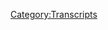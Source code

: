 {{DEFAULTSORT:
    #_TRANSCRIPT_0549:April 13-14, 2021
}}{{Transcript
    | title         = [[549: April 13-14, 2021]]
    | caption       = [https://knowledgefight.libsyn.com/549-april-13-14-2021 Listen to this episode on Libsyn]
    | episodeNumber = [[549: April 13-14, 2021|549]]
    | length        = 01:41:09
}}

{{MessageBox
    | header     = Warning: Bot Generated Content
    | text       = This transcript was automatically generated by transcription software and likely contains many mistakes and misattributions. Please check the audio for definitive quotes, attribution, and context.
    | image      = N3yvass4myg91.webp
    | imagewidth = 50px
    | id         = warning
}}

{{TranscriptBlock
    | name      = Unknown Speaker
    | timestamp = 00:00:00.000
    | text      = N-N-N-N-N-N-N-Knowledge Fight
}}

{{TranscriptBlock
    | name      = Unknown Speaker
    | timestamp = 00:00:12.960
    | text      = Dan and Jordan, I am sweating.
}}

{{TranscriptBlock
    | name      = Unknown Speaker
    | timestamp = 00:00:19.440
    | text      = Knowledgefight.com, it's time to pray.
}}

{{TranscriptBlock
    | name      = Unknown Speaker
    | timestamp = 00:00:21.480
    | text      = I have great respect for Knowledgefight.
}}

{{TranscriptBlock
    | name      = Unknown Speaker
    | timestamp = 00:00:23.920
    | text      = Knowledgefight.
}}

{{TranscriptBlock
    | name      = Unknown Speaker
    | timestamp = 00:00:24.920
    | text      = I'm sick of them posing as if they're the good guys saying we are the bad guys.
}}

{{TranscriptBlock
    | name      = Unknown Speaker
    | timestamp = 00:00:29.440
    | text      = Probably but not in the right direction.
}}

{{TranscriptBlock
    | name      = Unknown Speaker
    | timestamp = 00:00:34.799
    | text      = I love your work, it's TimeToPray!
}}

{{TranscriptBlock
    | name      = Unknown Speaker
    | timestamp = 00:00:47.079
    | text      = Andy in Kansas, you're on the air, thanks for holding us.
}}

{{TranscriptBlock
    | name      = Unknown Speaker
    | timestamp = 00:00:49.380
    | text      = Hello Alex, I'm a victim caller, I'm a huge fan.
}}

{{TranscriptBlock
    | name      = Unknown Speaker
    | timestamp = 00:00:51.880
    | text      = I love your work.
}}

{{TranscriptBlock
    | name      = Unknown Speaker
    | timestamp = 00:00:52.880
    | text      = Knowledge Fight.
}}

{{TranscriptBlock
    | name      = Unknown Speaker
    | timestamp = 00:00:53.880
    | text      = Nom nom nom nom nom nom.
}}

{{TranscriptBlock
    | name      = Unknown Speaker
    | timestamp = 00:00:55.880
    | text      = Knowledgefight.com.
}}

{{TranscriptBlock
    | name      = Unknown Speaker
    | timestamp = 00:00:56.880
    | text      = I love you.
}}

{{TranscriptBlock
    | name      = Unknown Speaker
    | timestamp = 00:00:58.880
    | text      = Hey everybody, welcome back to Knowledge Fight, I'm Dan.
}}

{{TranscriptBlock
    | name      = Unknown Speaker
    | timestamp = 00:01:01.380
    | text      = I'm Jordan.
}}

{{TranscriptBlock
    | name      = Unknown Speaker
    | timestamp = 00:01:02.079
    | text      = We're couple dudes, like to sit around, drink novelty beverages and talk a little bit about Alex Jones.
}}

{{TranscriptBlock
    | name      = Unknown Speaker
    | timestamp = 00:01:06.079
    | text      = Oh indeed we are, Dan.
}}

{{TranscriptBlock
    | name      = Unknown Speaker
    | timestamp = 00:01:08.079
    | text      = Jordan.
}}

{{TranscriptBlock
    | name      = Unknown Speaker
    | timestamp = 00:01:08.579
    | text      = Dan.
}}

{{TranscriptBlock
    | name      = Unknown Speaker
    | timestamp = 00:01:09.079
    | text      = Jordan.
}}

{{TranscriptBlock
    | name      = Unknown Speaker
    | timestamp = 00:01:09.579
    | text      = Quick question for you.
}}

{{TranscriptBlock
    | name      = Unknown Speaker
    | timestamp = 00:01:10.079
    | text      = What's up?
}}

{{TranscriptBlock
    | name      = Unknown Speaker
    | timestamp = 00:01:10.579
    | text      = What's your bright spot today?
}}

{{TranscriptBlock
    | name      = Unknown Speaker
    | timestamp = 00:01:11.579
    | text      = My bright spot today is a little slice of life moment.
}}

{{TranscriptBlock
    | name      = Unknown Speaker
    | timestamp = 00:01:14.079
    | text      = A little slice of life moment.
}}

{{TranscriptBlock
    | name      = Unknown Speaker
    | timestamp = 00:01:15.579
    | text      = Little moment, just laying in bed, hanging out.
}}

{{TranscriptBlock
    | name      = Unknown Speaker
    | timestamp = 00:01:19.579
    | text      = Celine, the cat, comes over, stares at me while I'm laying there.
}}

{{TranscriptBlock
    | name      = Unknown Speaker
    | timestamp = 00:01:24.579
    | text      = Just like, what are you doing?
}}

{{TranscriptBlock
    | name      = Unknown Speaker
    | timestamp = 00:01:26.579
    | text      = What are you doing, cat? You weirdo.
}}

{{TranscriptBlock
    | name      = Unknown Speaker
    | timestamp = 00:01:28.079
    | text      = Yeah.
}}

{{TranscriptBlock
    | name      = Unknown Speaker
    | timestamp = 00:01:28.579
    | text      = And then she just, she's just standing there.
}}

{{TranscriptBlock
    | name      = Unknown Speaker
    | timestamp = 00:01:30.579
    | text      = Uh huh.
}}

{{TranscriptBlock
    | name      = Unknown Speaker
    | timestamp = 00:01:31.079
    | text      = And then, just with no warning, plops over on her side.
}}

{{TranscriptBlock
    | name      = Unknown Speaker
    | timestamp = 00:01:34.579
    | text      = Just floomp.
}}

{{TranscriptBlock
    | name      = Unknown Speaker
    | timestamp = 00:01:36.579
    | text      = Just falls over.
}}

{{TranscriptBlock
    | name      = Unknown Speaker
    | timestamp = 00:01:37.579
    | text      = Like a horse that was tranquilized.
}}

{{TranscriptBlock
    | name      = Unknown Speaker
    | timestamp = 00:01:39.579
    | text      = Yes!
}}

{{TranscriptBlock
    | name      = Unknown Speaker
    | timestamp = 00:01:40.079
    | text      = Just goes...
}}

{{TranscriptBlock
    | name      = Unknown Speaker
    | timestamp = 00:01:40.579
    | text      = Ka thunk.
}}

{{TranscriptBlock
    | name      = Unknown Speaker
    | timestamp = 00:01:41.579
    | text      = Yeah, okay.
}}

{{TranscriptBlock
    | name      = Unknown Speaker
    | timestamp = 00:01:42.579
    | text      = Just immediately dead weight is the cutest thing.
}}

{{TranscriptBlock
    | name      = Unknown Speaker
    | timestamp = 00:01:45.079
    | text      = It happens from time to time, but I really enjoyed it last night.
}}

{{TranscriptBlock
    | name      = Unknown Speaker
    | timestamp = 00:01:49.079
    | text      = And then, uh...
}}

{{TranscriptBlock
    | name      = Unknown Speaker
    | timestamp = 00:01:50.079
    | text      = It is like how that battery goes out.
}}

{{TranscriptBlock
    | name      = Unknown Speaker
    | timestamp = 00:01:52.079
    | text      = Where it's not, it's like a sustained and then boom, it's just off.
}}

{{TranscriptBlock
    | name      = Unknown Speaker
    | timestamp = 00:01:55.579
    | text      = Yeah.
}}

{{TranscriptBlock
    | name      = Unknown Speaker
    | timestamp = 00:01:56.079
    | text      = Yeah.
}}

{{TranscriptBlock
    | name      = Unknown Speaker
    | timestamp = 00:01:56.579
    | text      = And then she'll lay there for like maybe five minutes and then get bored and go lay somewhere else.
}}

{{TranscriptBlock
    | name      = Unknown Speaker
    | timestamp = 00:02:00.079
    | text      = Sure, well, yes.
}}

{{TranscriptBlock
    | name      = Unknown Speaker
    | timestamp = 00:02:01.079
    | text      = I understand.
}}

{{TranscriptBlock
    | name      = Unknown Speaker
    | timestamp = 00:02:01.579
    | text      = That thunk moment is really nice.
}}

{{TranscriptBlock
    | name      = Unknown Speaker
    | timestamp = 00:02:03.079
    | text      = It's beautiful.
}}

{{TranscriptBlock
    | name      = Unknown Speaker
    | timestamp = 00:02:04.079
    | text      = I enjoy that.
}}

{{TranscriptBlock
    | name      = Unknown Speaker
    | timestamp = 00:02:05.079
    | text      = How about you?
}}

{{TranscriptBlock
    | name      = Unknown Speaker
    | timestamp = 00:02:05.579
    | text      = It's a lovely slice of life, Dan.
}}

{{TranscriptBlock
    | name      = Unknown Speaker
    | timestamp = 00:02:07.079
    | text      = Thank you.
}}

{{TranscriptBlock
    | name      = Unknown Speaker
    | timestamp = 00:02:07.579
    | text      = My bright spot is twofold.
}}

{{TranscriptBlock
    | name      = Unknown Speaker
    | timestamp = 00:02:10.080
    | text      = One, Brockhampton has a new album out.
}}

{{TranscriptBlock
    | name      = Unknown Speaker
    | timestamp = 00:02:12.580
    | text      = It's great.
}}

{{TranscriptBlock
    | name      = Unknown Speaker
    | timestamp = 00:02:13.080
    | text      = Great.
}}

{{TranscriptBlock
    | name      = Unknown Speaker
    | timestamp = 00:02:13.580
    | text      = And two, I just found out that there's this show that I've never heard of that ran for like six some odd seasons or something like that called Superstore.
}}

{{TranscriptBlock
    | name      = Unknown Speaker
    | timestamp = 00:02:23.580
    | text      = And it's actually really good.
}}

{{TranscriptBlock
    | name      = Unknown Speaker
    | timestamp = 00:02:25.080
    | text      = What about Walmart?
}}

{{TranscriptBlock
    | name      = Unknown Speaker
    | timestamp = 00:02:26.080
    | text      = It's kind of about Walmart.
}}

{{TranscriptBlock
    | name      = Unknown Speaker
    | timestamp = 00:02:27.080
    | text      = Yeah, yeah.
}}

{{TranscriptBlock
    | name      = Unknown Speaker
    | timestamp = 00:02:27.580
    | text      = It's like a...
}}

{{TranscriptBlock
    | name      = Unknown Speaker
    | timestamp = 00:02:28.580
    | text      = I was surprised to see how much labor issues were like...
}}

{{TranscriptBlock
    | name      = Unknown Speaker
    | timestamp = 00:02:32.080
    | text      = You'd never heard of that show?
}}

{{TranscriptBlock
    | name      = Unknown Speaker
    | timestamp = 00:02:33.080
    | text      = I'd never heard of that show before.
}}

{{TranscriptBlock
    | name      = Unknown Speaker
    | timestamp = 00:02:34.580
    | text      = I swear to you, I've never heard of it.
}}

{{TranscriptBlock
    | name      = Unknown Speaker
    | timestamp = 00:02:36.080
    | text      = It was all over the place.
}}

{{TranscriptBlock
    | name      = Unknown Speaker
    | timestamp = 00:02:37.080
    | text      = Really?
}}

{{TranscriptBlock
    | name      = Unknown Speaker
    | timestamp = 00:02:37.580
    | text      = Yep.
}}

{{TranscriptBlock
    | name      = Unknown Speaker
    | timestamp = 00:02:38.080
    | text      = Hahahaha!
}}

{{TranscriptBlock
    | name      = Unknown Speaker
    | timestamp = 00:02:40.080
    | text      = Yeah, it was...
}}

{{TranscriptBlock
    | name      = Unknown Speaker
    | timestamp = 00:02:41.080
    | text      = Where?
}}

{{TranscriptBlock
    | name      = Unknown Speaker
    | timestamp = 00:02:42.080
    | text      = Where was it all over?
}}

{{TranscriptBlock
    | name      = Unknown Speaker
    | timestamp = 00:02:43.080
    | text      = It was probably on network TV, of course.
}}

{{TranscriptBlock
    | name      = Unknown Speaker
    | timestamp = 00:02:45.080
    | text      = The place that you would normally...
}}

{{TranscriptBlock
    | name      = Unknown Speaker
    | timestamp = 00:02:46.080
    | text      = The one place that I would never go, yes.
}}

{{TranscriptBlock
    | name      = Unknown Speaker
    | timestamp = 00:02:47.580
    | text      = Oh, that's all dumb.
}}

{{TranscriptBlock
    | name      = Unknown Speaker
    | timestamp = 00:02:49.580
    | text      = It's all dumb comedy.
}}

{{TranscriptBlock
    | name      = Unknown Speaker
    | timestamp = 00:02:50.580
    | text      = I just don't have cable.
}}

{{TranscriptBlock
    | name      = Unknown Speaker
    | timestamp = 00:02:51.580
    | text      = I don't have...
}}

{{TranscriptBlock
    | name      = Unknown Speaker
    | timestamp = 00:02:52.080
    | text      = I'm not gonna cut the cord.
}}

{{TranscriptBlock
    | name      = Unknown Speaker
    | timestamp = 00:02:53.580
    | text      = Sure.
}}

{{TranscriptBlock
    | name      = Unknown Speaker
    | timestamp = 00:02:54.080
    | text      = I cut it.
}}

{{TranscriptBlock
    | name      = Unknown Speaker
    | timestamp = 00:02:55.080
    | text      = Hahahaha!
}}

{{TranscriptBlock
    | name      = Unknown Speaker
    | timestamp = 00:02:56.080
    | text      = But even if someone had come up to you and been like,
}}

{{TranscriptBlock
    | name      = Unknown Speaker
    | timestamp = 00:02:58.080
    | text      = Hey, there's this show on basic cable that is so good.
}}

{{TranscriptBlock
    | name      = Unknown Speaker
    | timestamp = 00:03:00.580
    | text      = You gotta check it out.
}}

{{TranscriptBlock
    | name      = Unknown Speaker
    | timestamp = 00:03:02.080
    | text      = You'd have been like,
}}

{{TranscriptBlock
    | name      = Unknown Speaker
    | timestamp = 00:03:02.580
    | text      = Oh, fuck yourself.
}}

{{TranscriptBlock
    | name      = Unknown Speaker
    | timestamp = 00:03:03.080
    | text      = I'm gonna watch...
}}

{{TranscriptBlock
    | name      = Unknown Speaker
    | timestamp = 00:03:03.580
    | text      = What? No!
}}

{{TranscriptBlock
    | name      = Unknown Speaker
    | timestamp = 00:03:04.080
    | text      = Parks and Rec was on basic cable.
}}

{{TranscriptBlock
    | name      = Unknown Speaker
    | timestamp = 00:03:05.580
    | text      = I'm gonna watch artistic prestige television.
}}

{{TranscriptBlock
    | name      = Unknown Speaker
    | timestamp = 00:03:08.080
    | text      = No.
}}

{{TranscriptBlock
    | name      = Unknown Speaker
    | timestamp = 00:03:09.080
    | text      = The first run of Full House was on basic cable.
}}

{{TranscriptBlock
    | name      = Unknown Speaker
    | timestamp = 00:03:12.080
    | text      = These are shows that everyone enjoys.
}}

{{TranscriptBlock
    | name      = Unknown Speaker
    | timestamp = 00:03:14.080
    | text      = In 30 years, you have two examples.
}}

{{TranscriptBlock
    | name      = Unknown Speaker
    | timestamp = 00:03:16.080
    | text      = Yes, exactly.
}}

{{TranscriptBlock
    | name      = Unknown Speaker
    | timestamp = 00:03:17.080
    | text      = Congratulations.
}}

{{TranscriptBlock
    | name      = Unknown Speaker
    | timestamp = 00:03:18.080
    | text      = Yep, you got it.
}}

{{TranscriptBlock
    | name      = Unknown Speaker
    | timestamp = 00:03:19.080
    | text      = Well, I'm glad you're enjoying Superstore.
}}

{{TranscriptBlock
    | name      = Unknown Speaker
    | timestamp = 00:03:20.080
    | text      = It's great.
}}

{{TranscriptBlock
    | name      = Unknown Speaker
    | timestamp = 00:03:21.080
    | text      = Great.
}}

{{TranscriptBlock
    | name      = Unknown Speaker
    | timestamp = 00:03:22.080
    | text      = So, Jordan, today we have an interesting episode to go over.
}}

{{TranscriptBlock
    | name      = Unknown Speaker
    | timestamp = 00:03:24.080
    | text      = We're in the present day because chaos is afoot.
}}

{{TranscriptBlock
    | name      = Unknown Speaker
    | timestamp = 00:03:27.080
    | text      = Yes, naturally.
}}

{{TranscriptBlock
    | name      = Unknown Speaker
    | timestamp = 00:03:28.080
    | text      = And we'll get into some of that chaos here in a moment.
}}

{{TranscriptBlock
    | name      = Unknown Speaker
    | timestamp = 00:03:30.080
    | text      = But before we do, let's take a little moment to christen some new wonks.
}}

{{TranscriptBlock
    | name      = Unknown Speaker
    | timestamp = 00:03:34.080
    | text      = Oh, that's great.
}}

{{TranscriptBlock
    | name      = Unknown Speaker
    | timestamp = 00:03:35.080
    | text      = So first, Dr. Destructodome.
}}

{{TranscriptBlock
    | name      = Unknown Speaker
    | timestamp = 00:03:37.080
    | text      = Thank you so much.
}}

{{TranscriptBlock
    | name      = Unknown Speaker
    | timestamp = 00:03:38.080
    | text      = You are now a policy wonk.
}}

{{TranscriptBlock
    | name      = Unknown Speaker
    | timestamp = 00:03:39.080
    | text      = I'm a policy wonk.
}}

{{TranscriptBlock
    | name      = Unknown Speaker
    | timestamp = 00:03:40.080
    | text      = Thank you, Dr. Destructodome.
}}

{{TranscriptBlock
    | name      = Unknown Speaker
    | timestamp = 00:03:41.080
    | text      = Thank you.
}}

{{TranscriptBlock
    | name      = Unknown Speaker
    | timestamp = 00:03:42.080
    | text      = Next, I'm moving to Canada and changing my name to Joe Kickass.
}}

{{TranscriptBlock
    | name      = Unknown Speaker
    | timestamp = 00:03:44.080
    | text      = Thank you so much.
}}

{{TranscriptBlock
    | name      = Unknown Speaker
    | timestamp = 00:03:45.080
    | text      = You are now a policy wonk.
}}

{{TranscriptBlock
    | name      = Unknown Speaker
    | timestamp = 00:03:46.080
    | text      = I'm a policy wonk.
}}

{{TranscriptBlock
    | name      = Unknown Speaker
    | timestamp = 00:03:47.080
    | text      = Thank you very much, future Joe Kickass.
}}

{{TranscriptBlock
    | name      = Unknown Speaker
    | timestamp = 00:03:49.080
    | text      = Thank you.
}}

{{TranscriptBlock
    | name      = Unknown Speaker
    | timestamp = 00:03:50.080
    | text      = Next, Gwendolyn.
}}

{{TranscriptBlock
    | name      = Unknown Speaker
    | timestamp = 00:03:51.080
    | text      = Thank you so much.
}}

{{TranscriptBlock
    | name      = Unknown Speaker
    | timestamp = 00:03:52.080
    | text      = You are now a policy wonk.
}}

{{TranscriptBlock
    | name      = Unknown Speaker
    | timestamp = 00:03:53.080
    | text      = I'm a policy wonk.
}}

{{TranscriptBlock
    | name      = Unknown Speaker
    | timestamp = 00:03:54.080
    | text      = Thanks, Gwendolyn.
}}

{{TranscriptBlock
    | name      = Unknown Speaker
    | timestamp = 00:03:55.080
    | text      = Thank you.
}}

{{TranscriptBlock
    | name      = Unknown Speaker
    | timestamp = 00:03:56.080
    | text      = Next, The Sheep Mafia.
}}

{{TranscriptBlock
    | name      = Unknown Speaker
    | timestamp = 00:03:57.080
    | text      = Thank you so much.
}}

{{TranscriptBlock
    | name      = Unknown Speaker
    | timestamp = 00:03:58.080
    | text      = You are now a policy wonk.
}}

{{TranscriptBlock
    | name      = Unknown Speaker
    | timestamp = 00:03:59.080
    | text      = I'm a policy wonk.
}}

{{TranscriptBlock
    | name      = Unknown Speaker
    | timestamp = 00:04:00.080
    | text      = Oh, thank you very much, Sheep Mafia.
}}

{{TranscriptBlock
    | name      = Unknown Speaker
    | timestamp = 00:04:01.080
    | text      = Thank you.
}}

{{TranscriptBlock
    | name      = Unknown Speaker
    | timestamp = 00:04:02.080
    | text      = And then I got a couple of technocrat shout-outs to give out today.
}}

{{TranscriptBlock
    | name      = Unknown Speaker
    | timestamp = 00:04:06.080
    | text      = First, WTF is an NFT.
}}

{{TranscriptBlock
    | name      = Unknown Speaker
    | timestamp = 00:04:08.080
    | text      = I'm also confused.
}}

{{TranscriptBlock
    | name      = Unknown Speaker
    | timestamp = 00:04:11.080
    | text      = That's totally right.
}}

{{TranscriptBlock
    | name      = Unknown Speaker
    | timestamp = 00:04:12.080
    | text      = You are now a technocrat.
}}

{{TranscriptBlock
    | name      = Unknown Speaker
    | timestamp = 00:04:13.080
    | text      = And Backyard Widow Farm.
}}

{{TranscriptBlock
    | name      = Unknown Speaker
    | timestamp = 00:04:14.080
    | text      = Thank you so much.
}}

{{TranscriptBlock
    | name      = Unknown Speaker
    | timestamp = 00:04:15.080
    | text      = You are also a technocrat.
}}

{{TranscriptBlock
    | name      = Unknown Speaker
    | timestamp = 00:04:16.079
    | text      = I'm a policy wonk.
}}

{{TranscriptBlock
    | name      = Unknown Speaker
    | timestamp = 00:04:18.079
    | text      = Crikey, mate.
}}

{{TranscriptBlock
    | name      = Unknown Speaker
    | timestamp = 00:04:19.079
    | text      = That's fantastic.
}}

{{TranscriptBlock
    | name      = Unknown Speaker
    | timestamp = 00:04:20.079
    | text      = Have yourself a brew.
}}

{{TranscriptBlock
    | name      = Unknown Speaker
    | timestamp = 00:04:21.079
    | text      = How's your 401k doing, bro?
}}

{{TranscriptBlock
    | name      = Unknown Speaker
    | timestamp = 00:04:22.079
    | text      = All right, we got to go full tilt boogie on this, Watson, all right?
}}

{{TranscriptBlock
    | name      = Unknown Speaker
    | timestamp = 00:04:25.079
    | text      = Let's just get down to business.
}}

{{TranscriptBlock
    | name      = Unknown Speaker
    | timestamp = 00:04:26.079
    | text      = We ain't making that money off that heroin.
}}

{{TranscriptBlock
    | name      = Unknown Speaker
    | timestamp = 00:04:28.079
    | text      = Why are you pimps so good?
}}

{{TranscriptBlock
    | name      = Unknown Speaker
    | timestamp = 00:04:30.079
    | text      = My neck is freakishly large.
}}

{{TranscriptBlock
    | name      = Unknown Speaker
    | timestamp = 00:04:32.079
    | text      = I declare info war on you.
}}

{{TranscriptBlock
    | name      = Unknown Speaker
    | timestamp = 00:04:35.079
    | text      = Thank you so much.
}}

{{TranscriptBlock
    | name      = Unknown Speaker
    | timestamp = 00:04:36.079
    | text      = Yes, thank you very much to the both of you.
}}

{{TranscriptBlock
    | name      = Unknown Speaker
    | timestamp = 00:04:38.079
    | text      = Also, Jordan, I don't know if you know this, but there's two April birthdays.
}}

{{TranscriptBlock
    | name      = Unknown Speaker
    | timestamp = 00:04:42.079
    | text      = Just me and Dr. Gums.
}}

{{TranscriptBlock
    | name      = Unknown Speaker
    | timestamp = 00:04:44.079
    | text      = Yes, correct.
}}

{{TranscriptBlock
    | name      = Unknown Speaker
    | timestamp = 00:04:45.079
    | text      = And also who could forget about Kelly Clarkson, Cedric, you know, Taylor Swift.
}}

{{TranscriptBlock
    | name      = Unknown Speaker
    | timestamp = 00:04:48.079
    | text      = Well, no, of course, nobody could forget about those two, actually.
}}

{{TranscriptBlock
    | name      = Unknown Speaker
    | timestamp = 00:04:51.079
    | text      = Well, we have one more to add to the list.
}}

{{TranscriptBlock
    | name      = Unknown Speaker
    | timestamp = 00:04:52.079
    | text      = Okay.
}}

{{TranscriptBlock
    | name      = Unknown Speaker
    | timestamp = 00:04:53.079
    | text      = Actually, we missed this email.
}}

{{TranscriptBlock
    | name      = Unknown Speaker
    | timestamp = 00:04:55.079
    | text      = This was sent in and I missed it and I apologize.
}}

{{TranscriptBlock
    | name      = Unknown Speaker
    | timestamp = 00:04:58.079
    | text      = But Rex, happy birthday.
}}

{{TranscriptBlock
    | name      = Unknown Speaker
    | timestamp = 00:04:59.079
    | text      = Happy birthday, Rex.
}}

{{TranscriptBlock
    | name      = Unknown Speaker
    | timestamp = 00:05:01.079
    | text      = Welcome to the pantheon of April birthdays.
}}

{{TranscriptBlock
    | name      = Unknown Speaker
    | timestamp = 00:05:03.079
    | text      = Along with myself, Dr. Gums, Kelly Clarkson, Cedric the Entertainer, and Mandy Moore.
}}

{{TranscriptBlock
    | name      = Unknown Speaker
    | timestamp = 00:05:08.079
    | text      = And a couple others.
}}

{{TranscriptBlock
    | name      = Unknown Speaker
    | timestamp = 00:05:09.079
    | text      = I can't remember other celebrities.
}}

{{TranscriptBlock
    | name      = Unknown Speaker
    | timestamp = 00:05:10.079
    | text      = Oh, Tyson Ritter.
}}

{{TranscriptBlock
    | name      = Unknown Speaker
    | timestamp = 00:05:11.079
    | text      = Oh, sure.
}}

{{TranscriptBlock
    | name      = Unknown Speaker
    | timestamp = 00:05:12.079
    | text      = The lead singer of All American Rejects.
}}

{{TranscriptBlock
    | name      = Unknown Speaker
    | timestamp = 00:05:13.079
    | text      = Sure.
}}

{{TranscriptBlock
    | name      = Unknown Speaker
    | timestamp = 00:05:14.079
    | text      = Naturally.
}}

{{TranscriptBlock
    | name      = Unknown Speaker
    | timestamp = 00:05:15.079
    | text      = Everybody remembers his birthday.
}}

{{TranscriptBlock
    | name      = Unknown Speaker
    | timestamp = 00:05:16.079
    | text      = Move along.
}}

{{TranscriptBlock
    | name      = Unknown Speaker
    | timestamp = 00:05:17.079
    | text      = And commemorated by...
}}

{{TranscriptBlock
    | name      = Unknown Speaker
    | timestamp = 00:05:18.079
    | text      = I'm sorry.
}}

{{TranscriptBlock
    | name      = Unknown Speaker
    | timestamp = 00:05:19.079
    | text      = I've heard very little of what you said because I can't get past Backyard Widow Farm.
}}

{{TranscriptBlock
    | name      = Unknown Speaker
    | timestamp = 00:05:24.079
    | text      = That sounds like murder, right?
}}

{{TranscriptBlock
    | name      = Unknown Speaker
    | timestamp = 00:05:25.079
    | text      = I don't know.
}}

{{TranscriptBlock
    | name      = Unknown Speaker
    | timestamp = 00:05:26.079
    | text      = I think it's a farm.
}}

{{TranscriptBlock
    | name      = Unknown Speaker
    | timestamp = 00:05:27.079
    | text      = I like to believe it's a farm, maybe run by widows.
}}

{{TranscriptBlock
    | name      = Unknown Speaker
    | timestamp = 00:05:31.079
    | text      = That sounds nice.
}}

{{TranscriptBlock
    | name      = Unknown Speaker
    | timestamp = 00:05:32.079
    | text      = I don't know.
}}

{{TranscriptBlock
    | name      = Unknown Speaker
    | timestamp = 00:05:33.079
    | text      = That sounds nice.
}}

{{TranscriptBlock
    | name      = Unknown Speaker
    | timestamp = 00:05:34.079
    | text      = I don't know.
}}

{{TranscriptBlock
    | name      = Unknown Speaker
    | timestamp = 00:05:35.079
    | text      = You could put an ominous or benign spin on it.
}}

{{TranscriptBlock
    | name      = Unknown Speaker
    | timestamp = 00:05:37.079
    | text      = Sure, that's true.
}}

{{TranscriptBlock
    | name      = Unknown Speaker
    | timestamp = 00:05:38.079
    | text      = However you want to play it.
}}

{{TranscriptBlock
    | name      = Unknown Speaker
    | timestamp = 00:05:39.079
    | text      = I guess I have a bad temperament because I went ominous first.
}}

{{TranscriptBlock
    | name      = Unknown Speaker
    | timestamp = 00:05:42.079
    | text      = Yes.
}}

{{TranscriptBlock
    | name      = Unknown Speaker
    | timestamp = 00:05:43.079
    | text      = So Jordan, we return today to the present day of Alex Jones' content.
}}

{{TranscriptBlock
    | name      = Unknown Speaker
    | timestamp = 00:05:47.079
    | text      = He's deep in rambling about the border and about that Spars document from Johns Hopkins
}}

{{TranscriptBlock
    | name      = Unknown Speaker
    | timestamp = 00:05:52.079
    | text      = that apparently is a smoking gun.
}}

{{TranscriptBlock
    | name      = Unknown Speaker
    | timestamp = 00:05:54.079
    | text      = Which is nothing of the sort.
}}

{{TranscriptBlock
    | name      = Unknown Speaker
    | timestamp = 00:05:56.079
    | text      = I was really worried that we would get into today's content and we'd start looking at
}}

{{TranscriptBlock
    | name      = Unknown Speaker
    | timestamp = 00:06:01.079
    | text      = this stuff back in the present.
}}

{{TranscriptBlock
    | name      = Unknown Speaker
    | timestamp = 00:06:03.079
    | text      = It'll be so boring and repetitive.
}}

{{TranscriptBlock
    | name      = Unknown Speaker
    | timestamp = 00:06:05.079
    | text      = A lot of these issues are things that we've done at least three or four laps with Alex
}}

{{TranscriptBlock
    | name      = Unknown Speaker
    | timestamp = 00:06:10.079
    | text      = on before.
}}

{{TranscriptBlock
    | name      = Unknown Speaker
    | timestamp = 00:06:11.079
    | text      = Oh yeah.
}}

{{TranscriptBlock
    | name      = Unknown Speaker
    | timestamp = 00:06:12.079
    | text      = A lot of recycled narratives just about fairly present issues.
}}

{{TranscriptBlock
    | name      = Unknown Speaker
    | timestamp = 00:06:16.079
    | text      = The words ad nauseum come to mind.
}}

{{TranscriptBlock
    | name      = Unknown Speaker
    | timestamp = 00:06:18.079
    | text      = Yes.
}}

{{TranscriptBlock
    | name      = Unknown Speaker
    | timestamp = 00:06:19.079
    | text      = Or as Alex would say, at nauseum.
}}

{{TranscriptBlock
    | name      = Unknown Speaker
    | timestamp = 00:06:21.079
    | text      = Yes, at nauseum.
}}

{{TranscriptBlock
    | name      = Unknown Speaker
    | timestamp = 00:06:22.079
    | text      = But then, Jordan.
}}

{{TranscriptBlock
    | name      = Unknown Speaker
    | timestamp = 00:06:23.079
    | text      = Yes, sir.
}}

{{TranscriptBlock
    | name      = Unknown Speaker
    | timestamp = 00:06:24.079
    | text      = On Tuesday evening at the end of the War Room, Alex called into his own show from home.
}}

{{TranscriptBlock
    | name      = Unknown Speaker
    | timestamp = 00:06:29.079
    | text      = Oh no.
}}

{{TranscriptBlock
    | name      = Unknown Speaker
    | timestamp = 00:06:30.079
    | text      = I guess the War Room isn't his show, but whatever the case.
}}

{{TranscriptBlock
    | name      = Unknown Speaker
    | timestamp = 00:06:32.079
    | text      = He owns all shows.
}}

{{TranscriptBlock
    | name      = Unknown Speaker
    | timestamp = 00:06:33.079
    | text      = We've got big breaking news.
}}

{{TranscriptBlock
    | name      = Unknown Speaker
    | timestamp = 00:06:34.079
    | text      = Uh oh.
}}

{{TranscriptBlock
    | name      = Unknown Speaker
    | timestamp = 00:06:35.079
    | text      = All right, they're bringing us in with the classic-
}}

{{TranscriptBlock
    | name      = Unknown Speaker
    | timestamp = 00:06:39.079
    | text      = Song.
}}

{{TranscriptBlock
    | name      = Unknown Speaker
    | timestamp = 00:06:40.079
    | text      = Slimball intro music.
}}

{{TranscriptBlock
    | name      = Unknown Speaker
    | timestamp = 00:06:41.079
    | text      = Still great.
}}

{{TranscriptBlock
    | name      = Unknown Speaker
    | timestamp = 00:06:42.079
    | text      = Alex Jones here, ladies and gentlemen.
}}

{{TranscriptBlock
    | name      = Unknown Speaker
    | timestamp = 00:06:44.079
    | text      = On this 13th day, on this Tuesday transmission, we were going to have a special report shot
}}

{{TranscriptBlock
    | name      = Unknown Speaker
    | timestamp = 00:06:50.079
    | text      = by now, but I ended up going too long.
}}

{{TranscriptBlock
    | name      = Unknown Speaker
    | timestamp = 00:06:52.079
    | text      = I was going to shoot like a two minute quick video, but I ended up doing like 10 minutes.
}}

{{TranscriptBlock
    | name      = Unknown Speaker
    | timestamp = 00:06:57.079
    | text      = So that'll be up in about 45 minutes or so at infowars.com or newswars.com.
}}

{{TranscriptBlock
    | name      = Unknown Speaker
    | timestamp = 00:07:04.079
    | text      = So the breaking news is that Alex rambled too long in a special report that he shot
}}

{{TranscriptBlock
    | name      = Unknown Speaker
    | timestamp = 00:07:09.079
    | text      = about this breaking news, so the well-produced version of it isn't going to come out for
}}

{{TranscriptBlock
    | name      = Unknown Speaker
    | timestamp = 00:07:12.079
    | text      = like 45 minutes or so, and Alex is just going to have to come in and do it on the phone.
}}

{{TranscriptBlock
    | name      = Unknown Speaker
    | timestamp = 00:07:16.079
    | text      = All right.
}}

{{TranscriptBlock
    | name      = Unknown Speaker
    | timestamp = 00:07:17.079
    | text      = Breaking news.
}}

{{TranscriptBlock
    | name      = Unknown Speaker
    | timestamp = 00:07:18.079
    | text      = I'm struggling here, if I understand correctly.
}}

{{TranscriptBlock
    | name      = Unknown Speaker
    | timestamp = 00:07:21.079
    | text      = Alex is going to give us a thing that he already knew in the past.
}}

{{TranscriptBlock
    | name      = Unknown Speaker
    | timestamp = 00:07:27.079
    | text      = Yeah, but he talked about it.
}}

{{TranscriptBlock
    | name      = Unknown Speaker
    | timestamp = 00:07:29.079
    | text      = He meant to talk about it for two minutes so they could have a special report here on
}}

{{TranscriptBlock
    | name      = Unknown Speaker
    | timestamp = 00:07:33.079
    | text      = the show, but he talked too long.
}}

{{TranscriptBlock
    | name      = Unknown Speaker
    | timestamp = 00:07:35.079
    | text      = He rambled too long.
}}

{{TranscriptBlock
    | name      = Unknown Speaker
    | timestamp = 00:07:36.079
    | text      = So then an hour later, you're going to see a better version of what he's going to do
}}

{{TranscriptBlock
    | name      = Unknown Speaker
    | timestamp = 00:07:41.079
    | text      = for you now.
}}

{{TranscriptBlock
    | name      = Unknown Speaker
    | timestamp = 00:07:42.079
    | text      = Exactly.
}}

{{TranscriptBlock
    | name      = Unknown Speaker
    | timestamp = 00:07:43.079
    | text      = And it's so important that you cannot possibly wait one more hour.
}}

{{TranscriptBlock
    | name      = Unknown Speaker
    | timestamp = 00:07:47.079
    | text      = No, we have to get into live programming.
}}

{{TranscriptBlock
    | name      = Unknown Speaker
    | timestamp = 00:07:50.079
    | text      = This has got to be done.
}}

{{TranscriptBlock
    | name      = Unknown Speaker
    | timestamp = 00:07:52.079
    | text      = We've got to break in.
}}

{{TranscriptBlock
    | name      = Unknown Speaker
    | timestamp = 00:07:53.079
    | text      = This is Infowars, God damn it.
}}

{{TranscriptBlock
    | name      = Unknown Speaker
    | timestamp = 00:07:55.079
    | text      = We can't wait another 45 minutes for this information.
}}

{{TranscriptBlock
    | name      = Unknown Speaker
    | timestamp = 00:07:58.079
    | text      = I feel like if it was as important as he thinks, he could have kept it tight.
}}

{{TranscriptBlock
    | name      = Unknown Speaker
    | timestamp = 00:08:02.079
    | text      = He could have.
}}

{{TranscriptBlock
    | name      = Unknown Speaker
    | timestamp = 00:08:03.079
    | text      = So he can get this special report together.
}}

{{TranscriptBlock
    | name      = Unknown Speaker
    | timestamp = 00:08:04.079
    | text      = Or he could have just spent two minutes on it in the middle of his rambles.
}}

{{TranscriptBlock
    | name      = Unknown Speaker
    | timestamp = 00:08:07.079
    | text      = Also great that Rush has been dead for two months and Alex is already stealing his aesthetics.
}}

{{TranscriptBlock
    | name      = Unknown Speaker
    | timestamp = 00:08:12.079
    | text      = I think it's a good idea.
}}

{{TranscriptBlock
    | name      = Unknown Speaker
    | timestamp = 00:08:13.079
    | text      = Stealing his intro music.
}}

{{TranscriptBlock
    | name      = Unknown Speaker
    | timestamp = 00:08:14.079
    | text      = Steal it up.
}}

{{TranscriptBlock
    | name      = Unknown Speaker
    | timestamp = 00:08:15.079
    | text      = Steal it up.
}}

{{TranscriptBlock
    | name      = Unknown Speaker
    | timestamp = 00:08:16.079
    | text      = I do like that that clearly wasn't Alex's choice, though, because he calls it out.
}}

{{TranscriptBlock
    | name      = Unknown Speaker
    | timestamp = 00:08:20.079
    | text      = That's true.
}}

{{TranscriptBlock
    | name      = Unknown Speaker
    | timestamp = 00:08:21.079
    | text      = He's like, oh, coming in with some Rush Limbaugh music.
}}

{{TranscriptBlock
    | name      = Unknown Speaker
    | timestamp = 00:08:22.079
    | text      = Yeah, yeah, that's true.
}}

{{TranscriptBlock
    | name      = Unknown Speaker
    | timestamp = 00:08:23.079
    | text      = Someone else did that and he kind of ruined the illusion that they weren't stealing.
}}

{{TranscriptBlock
    | name      = Unknown Speaker
    | timestamp = 00:08:27.079
    | text      = There is a secret hero on the staff, I swear.
}}

{{TranscriptBlock
    | name      = Unknown Speaker
    | timestamp = 00:08:30.079
    | text      = The more music we hear at the right time, the more I'm like, somebody is watching us.
}}

{{TranscriptBlock
    | name      = Unknown Speaker
    | timestamp = 00:08:35.080
    | text      = So, you know, he rambled too long in that special report that he tried to shoot, but
}}

{{TranscriptBlock
    | name      = Unknown Speaker
    | timestamp = 00:08:39.080
    | text      = we don't really know what this news is that's so important.
}}

{{TranscriptBlock
    | name      = Unknown Speaker
    | timestamp = 00:08:41.080
    | text      = Sure.
}}

{{TranscriptBlock
    | name      = Unknown Speaker
    | timestamp = 00:08:42.080
    | text      = So let's see if he gets to it.
}}

{{TranscriptBlock
    | name      = Unknown Speaker
    | timestamp = 00:08:43.080
    | text      = What's we got?
}}

{{TranscriptBlock
    | name      = Unknown Speaker
    | timestamp = 00:08:44.080
    | text      = A lot of this we knew was coming.
}}

{{TranscriptBlock
    | name      = Unknown Speaker
    | timestamp = 00:08:47.580
    | text      = But now here it is, Sam Montoya for us, about three years.
}}

{{TranscriptBlock
    | name      = Unknown Speaker
    | timestamp = 00:08:52.080
    | text      = He's a he's a great.
}}

{{TranscriptBlock
    | name      = Unknown Speaker
    | timestamp = 00:08:54.080
    | text      = My daughter just came in here.
}}

{{TranscriptBlock
    | name      = Unknown Speaker
    | timestamp = 00:08:56.080
    | text      = Hello, honey.
}}

{{TranscriptBlock
    | name      = Unknown Speaker
    | timestamp = 00:08:57.080
    | text      = I love you.
}}

{{TranscriptBlock
    | name      = Unknown Speaker
    | timestamp = 00:08:58.080
    | text      = He just he just came in breaking news.
}}

{{TranscriptBlock
    | name      = Unknown Speaker
    | timestamp = 00:09:00.080
    | text      = My daughter just came running in here.
}}

{{TranscriptBlock
    | name      = Unknown Speaker
    | timestamp = 00:09:02.080
    | text      = We can't wait an hour.
}}

{{TranscriptBlock
    | name      = Unknown Speaker
    | timestamp = 00:09:03.080
    | text      = I have that.
}}

{{TranscriptBlock
    | name      = Unknown Speaker
    | timestamp = 00:09:04.080
    | text      = Let me just go outside.
}}

{{TranscriptBlock
    | name      = Unknown Speaker
    | timestamp = 00:09:05.080
    | text      = I thought she was gonna be in the other room.
}}

{{TranscriptBlock
    | name      = Unknown Speaker
    | timestamp = 00:09:07.080
    | text      = This has to happen right now.
}}

{{TranscriptBlock
    | name      = Unknown Speaker
    | timestamp = 00:09:08.080
    | text      = I just got home.
}}

{{TranscriptBlock
    | name      = Unknown Speaker
    | timestamp = 00:09:09.080
    | text      = Sorry.
}}

{{TranscriptBlock
    | name      = Unknown Speaker
    | timestamp = 00:09:10.080
    | text      = Long story short, we were going to air in this segment.
}}

{{TranscriptBlock
    | name      = Unknown Speaker
    | timestamp = 00:09:14.080
    | text      = This report, but it's not ready yet.
}}

{{TranscriptBlock
    | name      = Unknown Speaker
    | timestamp = 00:09:15.080
    | text      = It'll be a band on video.
}}

{{TranscriptBlock
    | name      = Unknown Speaker
    | timestamp = 00:09:16.080
    | text      = InfoWars.com and NewsWars.com here in 30 minutes, 45 minutes or so.
}}

{{TranscriptBlock
    | name      = Unknown Speaker
    | timestamp = 00:09:21.080
    | text      = OK, so I guess the news so far is that Sam Montoya is a really good guy.
}}

{{TranscriptBlock
    | name      = Unknown Speaker
    | timestamp = 00:09:27.080
    | text      = He's a great guy.
}}

{{TranscriptBlock
    | name      = Unknown Speaker
    | timestamp = 00:09:28.080
    | text      = And that Alex, he's trying to innovate in ways he can make his show impressively unprofessional.
}}

{{TranscriptBlock
    | name      = Unknown Speaker
    | timestamp = 00:09:31.080
    | text      = It's kind of incredible.
}}

{{TranscriptBlock
    | name      = Unknown Speaker
    | timestamp = 00:09:33.080
    | text      = It really is.
}}

{{TranscriptBlock
    | name      = Unknown Speaker
    | timestamp = 00:09:34.080
    | text      = It really is.
}}

{{TranscriptBlock
    | name      = Unknown Speaker
    | timestamp = 00:09:35.080
    | text      = So far, we have spent far more time talking about his daughters than we have the breaking
}}

{{TranscriptBlock
    | name      = Unknown Speaker
    | timestamp = 00:09:39.080
    | text      = news that he had to call in.
}}

{{TranscriptBlock
    | name      = Unknown Speaker
    | timestamp = 00:09:40.080
    | text      = Yeah, breaking news.
}}

{{TranscriptBlock
    | name      = Unknown Speaker
    | timestamp = 00:09:41.080
    | text      = I talked too long about it in the special report in order to fit it into here.
}}

{{TranscriptBlock
    | name      = Unknown Speaker
    | timestamp = 00:09:44.080
    | text      = Sure.
}}

{{TranscriptBlock
    | name      = Unknown Speaker
    | timestamp = 00:09:45.080
    | text      = So I'm going to talk about it now.
}}

{{TranscriptBlock
    | name      = Unknown Speaker
    | timestamp = 00:09:46.080
    | text      = Wow.
}}

{{TranscriptBlock
    | name      = Unknown Speaker
    | timestamp = 00:09:47.080
    | text      = Yeah.
}}

{{TranscriptBlock
    | name      = Unknown Speaker
    | timestamp = 00:09:48.080
    | text      = Yep.
}}

{{TranscriptBlock
    | name      = Unknown Speaker
    | timestamp = 00:09:49.080
    | text      = Yep.
}}

{{TranscriptBlock
    | name      = Unknown Speaker
    | timestamp = 00:09:50.080
    | text      = This is good.
}}

{{TranscriptBlock
    | name      = Unknown Speaker
    | timestamp = 00:09:51.080
    | text      = This is good stuff.
}}

{{TranscriptBlock
    | name      = Unknown Speaker
    | timestamp = 00:09:52.080
    | text      = Oh, man.
}}

{{TranscriptBlock
    | name      = Unknown Speaker
    | timestamp = 00:09:53.080
    | text      = Almost a parody.
}}

{{TranscriptBlock
    | name      = Unknown Speaker
    | timestamp = 00:09:54.080
    | text      = So, you know, there is a story here.
}}

{{TranscriptBlock
    | name      = Unknown Speaker
    | timestamp = 00:09:56.080
    | text      = Sure.
}}

{{TranscriptBlock
    | name      = Unknown Speaker
    | timestamp = 00:09:57.080
    | text      = So let's see if we can get to it.
}}

{{TranscriptBlock
    | name      = Unknown Speaker
    | timestamp = 00:09:58.080
    | text      = What do we got?
}}

{{TranscriptBlock
    | name      = Unknown Speaker
    | timestamp = 00:09:59.080
    | text      = Well, we knew this was coming and I've talked to a lot of smart folks and they concur with
}}

{{TranscriptBlock
    | name      = Unknown Speaker
    | timestamp = 00:10:03.080
    | text      = my analysis.
}}

{{TranscriptBlock
    | name      = Unknown Speaker
    | timestamp = 00:10:04.080
    | text      = Sam Montoya, he is a great guy and he went to the Capitol that day.
}}

{{TranscriptBlock
    | name      = Unknown Speaker
    | timestamp = 00:10:10.919
    | text      = He was separate from our main crew because he ended up we didn't take him on a trip with
}}

{{TranscriptBlock
    | name      = Unknown Speaker
    | timestamp = 00:10:14.080
    | text      = us.
}}

{{TranscriptBlock
    | name      = Unknown Speaker
    | timestamp = 00:10:15.080
    | text      = Go ahead.
}}

{{TranscriptBlock
    | name      = Unknown Speaker
    | timestamp = 00:10:16.080
    | text      = Go on his own.
}}

{{TranscriptBlock
    | name      = Unknown Speaker
    | timestamp = 00:10:17.080
    | text      = So he went up there to the January 6 event and then he ended up going to the Capitol
}}

{{TranscriptBlock
    | name      = Unknown Speaker
    | timestamp = 00:10:21.399
    | text      = once it was open.
}}

{{TranscriptBlock
    | name      = Unknown Speaker
    | timestamp = 00:10:22.399
    | text      = And once I guess the police wave, you'd be as we told me, and he got the tragic footage
}}

{{TranscriptBlock
    | name      = Unknown Speaker
    | timestamp = 00:10:26.080
    | text      = of and was the first person put it out of actually Babbitt being executed, by the way,
}}

{{TranscriptBlock
    | name      = Unknown Speaker
    | timestamp = 00:10:30.580
    | text      = we don't know the name of the police officer still had executed her.
}}

{{TranscriptBlock
    | name      = Unknown Speaker
    | timestamp = 00:10:35.600
    | text      = But we do know the name of the police officer that just shot this guy at a traffic stop
}}

{{TranscriptBlock
    | name      = Unknown Speaker
    | timestamp = 00:10:39.919
    | text      = in Minnesota during all the riots.
}}

{{TranscriptBlock
    | name      = Unknown Speaker
    | timestamp = 00:10:41.240
    | text      = So just an example of how the feds and the media are all going along with this to demonize
}}

{{TranscriptBlock
    | name      = Unknown Speaker
    | timestamp = 00:10:47.120
    | text      = local police for domestic takeovers is a very, very systematic criminal operation.
}}

{{TranscriptBlock
    | name      = Unknown Speaker
    | timestamp = 00:10:52.440
    | text      = So here's the deal.
}}

{{TranscriptBlock
    | name      = Unknown Speaker
    | timestamp = 00:10:53.440
    | text      = The story that Alex is trying not to cover is that Sam, his cameraman, got arrested and
}}

{{TranscriptBlock
    | name      = Unknown Speaker
    | timestamp = 00:10:57.960
    | text      = charged for his actions on January 6th at the Capitol.
}}

{{TranscriptBlock
    | name      = Unknown Speaker
    | timestamp = 00:11:00.720
    | text      = Sure.
}}

{{TranscriptBlock
    | name      = Unknown Speaker
    | timestamp = 00:11:01.720
    | text      = Alex doesn't want to just say that.
}}

{{TranscriptBlock
    | name      = Unknown Speaker
    | timestamp = 00:11:02.720
    | text      = So instead here he is just reiterating that Sam's a good guy and he's trying to come up
}}

{{TranscriptBlock
    | name      = Unknown Speaker
    | timestamp = 00:11:07.480
    | text      = with every possible Dodge he can think of in order to not deal with the reality here.
}}

{{TranscriptBlock
    | name      = Unknown Speaker
    | timestamp = 00:11:12.519
    | text      = That clip was less than a minute and here are a list of the qualifiers that Alex is
}}

{{TranscriptBlock
    | name      = Unknown Speaker
    | timestamp = 00:11:16.120
    | text      = trying to bake into this story before even telling the audience what has happened.
}}

{{TranscriptBlock
    | name      = Unknown Speaker
    | timestamp = 00:11:19.919
    | text      = Give me a list.
}}

{{TranscriptBlock
    | name      = Unknown Speaker
    | timestamp = 00:11:20.919
    | text      = One, Sam is a good guy.
}}

{{TranscriptBlock
    | name      = Unknown Speaker
    | timestamp = 00:11:22.120
    | text      = He's a good guy.
}}

{{TranscriptBlock
    | name      = Unknown Speaker
    | timestamp = 00:11:23.120
    | text      = Two, Sam was separate from Alex's main crew.
}}

{{TranscriptBlock
    | name      = Unknown Speaker
    | timestamp = 00:11:25.759
    | text      = Never heard of that guy.
}}

{{TranscriptBlock
    | name      = Unknown Speaker
    | timestamp = 00:11:26.759
    | text      = Three, Sam went into the Capitol on his own.
}}

{{TranscriptBlock
    | name      = Unknown Speaker
    | timestamp = 00:11:29.039
    | text      = I swear to you, this man, I've never seen him before in my life.
}}

{{TranscriptBlock
    | name      = Unknown Speaker
    | timestamp = 00:11:32.919
    | text      = Four, Sam only went to the Capitol after police waved him in according to what Alex claims
}}

{{TranscriptBlock
    | name      = Unknown Speaker
    | timestamp = 00:11:37.360
    | text      = Sam told him.
}}

{{TranscriptBlock
    | name      = Unknown Speaker
    | timestamp = 00:11:38.639
    | text      = Frankly, I'm pretty sure he's a ghost.
}}

{{TranscriptBlock
    | name      = Unknown Speaker
    | timestamp = 00:11:40.600
    | text      = Five, Sam was the first to get the footage of Ashley Babbitt being shot.
}}

{{TranscriptBlock
    | name      = Unknown Speaker
    | timestamp = 00:11:44.159
    | text      = Incidentally, I don't think this is true.
}}

{{TranscriptBlock
    | name      = Unknown Speaker
    | timestamp = 00:11:46.159
    | text      = And if you watch Sam's live stream from that day, you'll see him trying to negotiate with
}}

{{TranscriptBlock
    | name      = Unknown Speaker
    | timestamp = 00:11:49.759
    | text      = John Sullivan, AKA Jaden X, who had captured footage of the shooting.
}}

{{TranscriptBlock
    | name      = Unknown Speaker
    | timestamp = 00:11:53.720
    | text      = He was trying to get the footage from him.
}}

{{TranscriptBlock
    | name      = Unknown Speaker
    | timestamp = 00:11:56.360
    | text      = Let me get the footage.
}}

{{TranscriptBlock
    | name      = Unknown Speaker
    | timestamp = 00:11:57.360
    | text      = Yeah.
}}

{{TranscriptBlock
    | name      = Unknown Speaker
    | timestamp = 00:11:58.360
    | text      = Six, for some reason it's nefarious that we don't know the name of the officer who shot
}}

{{TranscriptBlock
    | name      = Unknown Speaker
    | timestamp = 00:12:01.919
    | text      = Babbitt, but we do know the name of the officer who shot Daunte Wright in Minnesota.
}}

{{TranscriptBlock
    | name      = Unknown Speaker
    | timestamp = 00:12:06.399
    | text      = I have no idea what that has to do with anything.
}}

{{TranscriptBlock
    | name      = Unknown Speaker
    | timestamp = 00:12:08.240
    | text      = No, it has nothing to do with anything, but it's always a good idea to jangle the keys
}}

{{TranscriptBlock
    | name      = Unknown Speaker
    | timestamp = 00:12:12.120
    | text      = of racism away from the very real problems that you are dealing with.
}}

{{TranscriptBlock
    | name      = Unknown Speaker
    | timestamp = 00:12:16.779
    | text      = You can see pretty clearly how Alex's primary motivation in telling this story is to make
}}

{{TranscriptBlock
    | name      = Unknown Speaker
    | timestamp = 00:12:20.399
    | text      = sure the audience knows that Sam's a good guy.
}}

{{TranscriptBlock
    | name      = Unknown Speaker
    | timestamp = 00:12:22.519
    | text      = Sam's a good guy.
}}

{{TranscriptBlock
    | name      = Unknown Speaker
    | timestamp = 00:12:23.519
    | text      = Even if he went into the Capitol, he wasn't wrong to do it.
}}

{{TranscriptBlock
    | name      = Unknown Speaker
    | timestamp = 00:12:25.879
    | text      = And if people say he was wrong to do it, then he did it without Alex even knowing or telling
}}

{{TranscriptBlock
    | name      = Unknown Speaker
    | timestamp = 00:12:29.600
    | text      = him to do it.
}}

{{TranscriptBlock
    | name      = Unknown Speaker
    | timestamp = 00:12:30.600
    | text      = Fairly certain I've never heard of this guy.
}}

{{TranscriptBlock
    | name      = Unknown Speaker
    | timestamp = 00:12:32.360
    | text      = Alex hasn't even told the audience that Sam got arrested yet, and we already have multiple
}}

{{TranscriptBlock
    | name      = Unknown Speaker
    | timestamp = 00:12:35.879
    | text      = claims that Alex had nothing to do with this shit.
}}

{{TranscriptBlock
    | name      = Unknown Speaker
    | timestamp = 00:12:38.120
    | text      = This whole thing is a simulation.
}}

{{TranscriptBlock
    | name      = Unknown Speaker
    | timestamp = 00:12:39.480
    | text      = I put the world on trial.
}}

{{TranscriptBlock
    | name      = Unknown Speaker
    | timestamp = 00:12:41.240
    | text      = This is fucking Shadowgate.
}}

{{TranscriptBlock
    | name      = Unknown Speaker
    | timestamp = 00:12:43.399
    | text      = This is bad.
}}

{{TranscriptBlock
    | name      = Unknown Speaker
    | timestamp = 00:12:44.399
    | text      = This is Shadowgate.
}}

{{TranscriptBlock
    | name      = Unknown Speaker
    | timestamp = 00:12:45.399
    | text      = Listen, he's a great guy.
}}

{{TranscriptBlock
    | name      = Unknown Speaker
    | timestamp = 00:12:46.399
    | text      = Never heard of him.
}}

{{TranscriptBlock
    | name      = Unknown Speaker
    | timestamp = 00:12:47.399
    | text      = Didn't tell him to do anything.
}}

{{TranscriptBlock
    | name      = Unknown Speaker
    | timestamp = 00:12:48.399
    | text      = No idea what he's talking about.
}}

{{TranscriptBlock
    | name      = Unknown Speaker
    | timestamp = 00:12:49.879
    | text      = Good guy!
}}

{{TranscriptBlock
    | name      = Unknown Speaker
    | timestamp = 00:12:50.879
    | text      = Speaking of Shadowgate, I've realized that the Matt Gaetz thing could be the Gate of
}}

{{TranscriptBlock
    | name      = Unknown Speaker
    | timestamp = 00:12:55.919
    | text      = Gates.
}}

{{TranscriptBlock
    | name      = Unknown Speaker
    | timestamp = 00:12:56.919
    | text      = It does seem like the Gate of Gates.
}}

{{TranscriptBlock
    | name      = Unknown Speaker
    | timestamp = 00:12:58.360
    | text      = It sure does.
}}

{{TranscriptBlock
    | name      = Unknown Speaker
    | timestamp = 00:12:59.360
    | text      = I don't like that.
}}

{{TranscriptBlock
    | name      = Unknown Speaker
    | timestamp = 00:13:00.360
    | text      = I think we're in a situation similar to that where I imagine it took Joel Greenberg exactly
}}

{{TranscriptBlock
    | name      = Unknown Speaker
    | timestamp = 00:13:05.679
    | text      = five seconds to give up Matt Gaetz.
}}

{{TranscriptBlock
    | name      = Unknown Speaker
    | timestamp = 00:13:08.200
    | text      = I think it might have been even less than that.
}}

{{TranscriptBlock
    | name      = Unknown Speaker
    | timestamp = 00:13:10.639
    | text      = The FBI went to his door and he was like, y'all want Matt Gaetz?
}}

{{TranscriptBlock
    | name      = Unknown Speaker
    | timestamp = 00:13:14.080
    | text      = Sure!
}}

{{TranscriptBlock
    | name      = Unknown Speaker
    | timestamp = 00:13:15.080
    | text      = I'll give him to you.
}}

{{TranscriptBlock
    | name      = Unknown Speaker
    | timestamp = 00:13:16.080
    | text      = Sam Portnoy is not protecting Alex in this circumstance.
}}

{{TranscriptBlock
    | name      = Unknown Speaker
    | timestamp = 00:13:20.639
    | text      = Me and a friend had this joke that we would always tell each other, like we would smoke
}}

{{TranscriptBlock
    | name      = Unknown Speaker
    | timestamp = 00:13:24.879
    | text      = together.
}}

{{TranscriptBlock
    | name      = Unknown Speaker
    | timestamp = 00:13:25.879
    | text      = We'd have blunts and we'd be sitting around passing back and forth and having fun listening
}}

{{TranscriptBlock
    | name      = Unknown Speaker
    | timestamp = 00:13:30.120
    | text      = to music.
}}

{{TranscriptBlock
    | name      = Unknown Speaker
    | timestamp = 00:13:31.120
    | text      = Sure.
}}

{{TranscriptBlock
    | name      = Unknown Speaker
    | timestamp = 00:13:32.120
    | text      = Doing the good stuff.
}}

{{TranscriptBlock
    | name      = Unknown Speaker
    | timestamp = 00:13:33.120
    | text      = And one of the things we would always do is tell each other about how we were going to
}}

{{TranscriptBlock
    | name      = Unknown Speaker
    | timestamp = 00:13:35.039
    | text      = rat each other out.
}}

{{TranscriptBlock
    | name      = Unknown Speaker
    | timestamp = 00:13:37.039
    | text      = We'd always just joke about how if we were in public, we'd be like, officer, he got weed!
}}

{{TranscriptBlock
    | name      = Unknown Speaker
    | timestamp = 00:13:42.600
    | text      = Yes.
}}

{{TranscriptBlock
    | name      = Unknown Speaker
    | timestamp = 00:13:43.600
    | text      = Yes.
}}

{{TranscriptBlock
    | name      = Unknown Speaker
    | timestamp = 00:13:44.600
    | text      = That's how I imagine it.
}}

{{TranscriptBlock
    | name      = Unknown Speaker
    | timestamp = 00:13:45.600
    | text      = That is how it's going.
}}

{{TranscriptBlock
    | name      = Unknown Speaker
    | timestamp = 00:13:47.000
    | text      = Yes.
}}

{{TranscriptBlock
    | name      = Unknown Speaker
    | timestamp = 00:13:48.000
    | text      = Absolutely.
}}

{{TranscriptBlock
    | name      = Unknown Speaker
    | timestamp = 00:13:49.000
    | text      = We all have our way to fuck over each other.
}}

{{TranscriptBlock
    | name      = Unknown Speaker
    | timestamp = 00:13:51.960
    | text      = That's how I feel like Matt Gaetz and his buddies.
}}

{{TranscriptBlock
    | name      = Unknown Speaker
    | timestamp = 00:13:52.960
    | text      = I can tell you shit about Matt Gaetz that you ain't never even, you didn't even want
}}

{{TranscriptBlock
    | name      = Unknown Speaker
    | timestamp = 00:13:56.840
    | text      = to know this stuff.
}}

{{TranscriptBlock
    | name      = Unknown Speaker
    | timestamp = 00:13:57.840
    | text      = He got weed!
}}

{{TranscriptBlock
    | name      = Unknown Speaker
    | timestamp = 00:13:59.360
    | text      = So now we finally get to the part here of this episode, or this special breaking news
}}

{{TranscriptBlock
    | name      = Unknown Speaker
    | timestamp = 00:14:04.639
    | text      = where we find out that he got arrested.
}}

{{TranscriptBlock
    | name      = Unknown Speaker
    | timestamp = 00:14:06.759
    | text      = Yeah.
}}

{{TranscriptBlock
    | name      = Unknown Speaker
    | timestamp = 00:14:07.759
    | text      = That Sam is arrested.
}}

{{TranscriptBlock
    | name      = Unknown Speaker
    | timestamp = 00:14:08.759
    | text      = Breaking news.
}}

{{TranscriptBlock
    | name      = Unknown Speaker
    | timestamp = 00:14:09.759
    | text      = Long story short, I was sitting there this morning at about nine o'clock trying to get
}}

{{TranscriptBlock
    | name      = Unknown Speaker
    | timestamp = 00:14:12.759
    | text      = into shape with some weights and got a call that the FBI with 30 people had raided his
}}

{{TranscriptBlock
    | name      = Unknown Speaker
    | timestamp = 00:14:18.440
    | text      = little apartment here in Austin, Texas.
}}

{{TranscriptBlock
    | name      = Unknown Speaker
    | timestamp = 00:14:22.440
    | text      = And that was crazy because we knew they'd already been harassing one of our other employees
}}

{{TranscriptBlock
    | name      = Unknown Speaker
    | timestamp = 00:14:27.279
    | text      = named Rob, not Rob Dewey, the other Rob, who didn't even go to DC on the 6th.
}}

{{TranscriptBlock
    | name      = Unknown Speaker
    | timestamp = 00:14:34.659
    | text      = And so we were just like, this is a crazy dragnet.
}}

{{TranscriptBlock
    | name      = Unknown Speaker
    | timestamp = 00:14:36.639
    | text      = But Sam had gone in and the journalists, you know, there was other journalists in there
}}

{{TranscriptBlock
    | name      = Unknown Speaker
    | timestamp = 00:14:42.720
    | text      = as well.
}}

{{TranscriptBlock
    | name      = Unknown Speaker
    | timestamp = 00:14:43.720
    | text      = Jaden X had got $70,000 from CNN and others saying, burn down the Capitol.
}}

{{TranscriptBlock
    | name      = Unknown Speaker
    | timestamp = 00:14:48.679
    | text      = But he's okay.
}}

{{TranscriptBlock
    | name      = Unknown Speaker
    | timestamp = 00:14:49.679
    | text      = He's been released.
}}

{{TranscriptBlock
    | name      = Unknown Speaker
    | timestamp = 00:14:50.679
    | text      = So that's, that's fine.
}}

{{TranscriptBlock
    | name      = Unknown Speaker
    | timestamp = 00:14:51.679
    | text      = He, he tell, you know, lead the attack, the evidence I think is pretty overwhelming in
}}

{{TranscriptBlock
    | name      = Unknown Speaker
    | timestamp = 00:14:54.720
    | text      = my opinion.
}}

{{TranscriptBlock
    | name      = Unknown Speaker
    | timestamp = 00:14:55.720
    | text      = Not only was Sam arrested, but 30 FBI agents came to get him and other reinforced staff
}}

{{TranscriptBlock
    | name      = Unknown Speaker
    | timestamp = 00:15:00.960
    | text      = have been harassed and Jaden X is totally free.
}}

{{TranscriptBlock
    | name      = Unknown Speaker
    | timestamp = 00:15:03.480
    | text      = Sure, sure, sure, sure.
}}

{{TranscriptBlock
    | name      = Unknown Speaker
    | timestamp = 00:15:04.639
    | text      = I've been trying, but I can't find any proof that the arrest went down the way that Alex
}}

{{TranscriptBlock
    | name      = Unknown Speaker
    | timestamp = 00:15:08.039
    | text      = has claimed.
}}

{{TranscriptBlock
    | name      = Unknown Speaker
    | timestamp = 00:15:09.200
    | text      = He's shown a picture of a door that has a hole punched in it, but I don't know if that
}}

{{TranscriptBlock
    | name      = Unknown Speaker
    | timestamp = 00:15:12.360
    | text      = was from police ramming it or a random person kicking it.
}}

{{TranscriptBlock
    | name      = Unknown Speaker
    | timestamp = 00:15:15.120
    | text      = I have no idea.
}}

{{TranscriptBlock
    | name      = Unknown Speaker
    | timestamp = 00:15:16.120
    | text      = Sure, sure.
}}

{{TranscriptBlock
    | name      = Unknown Speaker
    | timestamp = 00:15:17.120
    | text      = As for Jaden X or John Sullivan, that's what's going to be Alex's main defense and the longer
}}

{{TranscriptBlock
    | name      = Unknown Speaker
    | timestamp = 00:15:21.759
    | text      = special report that he rambled too long during.
}}

{{TranscriptBlock
    | name      = Unknown Speaker
    | timestamp = 00:15:24.639
    | text      = Alex has decided that John Sullivan led the attack on the Capitol, which is absolutely
}}

{{TranscriptBlock
    | name      = Unknown Speaker
    | timestamp = 00:15:28.240
    | text      = not true.
}}

{{TranscriptBlock
    | name      = Unknown Speaker
    | timestamp = 00:15:29.240
    | text      = Sounds true.
}}

{{TranscriptBlock
    | name      = Unknown Speaker
    | timestamp = 00:15:30.240
    | text      = And then he was paid by CNN to be there and he got off scot free.
}}

{{TranscriptBlock
    | name      = Unknown Speaker
    | timestamp = 00:15:32.360
    | text      = That's definitely true.
}}

{{TranscriptBlock
    | name      = Unknown Speaker
    | timestamp = 00:15:33.360
    | text      = All of that is bullshit.
}}

{{TranscriptBlock
    | name      = Unknown Speaker
    | timestamp = 00:15:34.360
    | text      = Oh.
}}

{{TranscriptBlock
    | name      = Unknown Speaker
    | timestamp = 00:15:35.360
    | text      = Sullivan has been released with conditions, but he's definitely still facing some very
}}

{{TranscriptBlock
    | name      = Unknown Speaker
    | timestamp = 00:15:38.240
    | text      = serious charges and they have not been dropped.
}}

{{TranscriptBlock
    | name      = Unknown Speaker
    | timestamp = 00:15:41.580
    | text      = He's, I mean, he's just out.
}}

{{TranscriptBlock
    | name      = Unknown Speaker
    | timestamp = 00:15:43.320
    | text      = Yeah, no, that's, it's, yeah.
}}

{{TranscriptBlock
    | name      = Unknown Speaker
    | timestamp = 00:15:45.120
    | text      = He's still in trouble.
}}

{{TranscriptBlock
    | name      = Unknown Speaker
    | timestamp = 00:15:46.120
    | text      = That's part of the legal system.
}}

{{TranscriptBlock
    | name      = Unknown Speaker
    | timestamp = 00:15:47.120
    | text      = You can, you can get out while awaiting trial.
}}

{{TranscriptBlock
    | name      = Unknown Speaker
    | timestamp = 00:15:49.840
    | text      = CNN did not pay Sullivan to be at the Capitol.
}}

{{TranscriptBlock
    | name      = Unknown Speaker
    | timestamp = 00:15:53.179
    | text      = Alex goes on to repeat the figure $70,000 as the amount that Sullivan was paid, but
}}

{{TranscriptBlock
    | name      = Unknown Speaker
    | timestamp = 00:15:56.960
    | text      = this is just a misrepresentation of the fact that CNN and NBC both bought his footage from
}}

{{TranscriptBlock
    | name      = Unknown Speaker
    | timestamp = 00:16:02.240
    | text      = inside the Capitol, each for $35,000.
}}

{{TranscriptBlock
    | name      = Unknown Speaker
    | timestamp = 00:16:04.480
    | text      = Right, right, right.
}}

{{TranscriptBlock
    | name      = Unknown Speaker
    | timestamp = 00:16:05.480
    | text      = There wasn't a preexisting contract or agreement.
}}

{{TranscriptBlock
    | name      = Unknown Speaker
    | timestamp = 00:16:07.399
    | text      = It was just CNN and NBC acting exactly the way that Alex's cameraman, Sam, did when he
}}

{{TranscriptBlock
    | name      = Unknown Speaker
    | timestamp = 00:16:13.440
    | text      = tried to get the footage from Sullivan inside the Capitol.
}}

{{TranscriptBlock
    | name      = Unknown Speaker
    | timestamp = 00:16:16.679
    | text      = Yes, correct.
}}

{{TranscriptBlock
    | name      = Unknown Speaker
    | timestamp = 00:16:17.679
    | text      = Uh, so yeah, I don't, I don't know.
}}

{{TranscriptBlock
    | name      = Unknown Speaker
    | timestamp = 00:16:19.399
    | text      = According to a CNN spokesperson, quote, on January 6th, CNN was contacted by a reputable
}}

{{TranscriptBlock
    | name      = Unknown Speaker
    | timestamp = 00:16:23.919
    | text      = agent regarding an eyewitness video from the Capitol Hill riots.
}}

{{TranscriptBlock
    | name      = Unknown Speaker
    | timestamp = 00:16:27.419
    | text      = The company entered into a one week agreement for use of 44 seconds of key content, which
}}

{{TranscriptBlock
    | name      = Unknown Speaker
    | timestamp = 00:16:32.000
    | text      = was attributed to the witness on air.
}}

{{TranscriptBlock
    | name      = Unknown Speaker
    | timestamp = 00:16:34.000
    | text      = When his role in the event was later called into question, the company informed staff
}}

{{TranscriptBlock
    | name      = Unknown Speaker
    | timestamp = 00:16:37.440
    | text      = to cease all use of the video.
}}

{{TranscriptBlock
    | name      = Unknown Speaker
    | timestamp = 00:16:39.159
    | text      = Oh, that makes sense.
}}

{{TranscriptBlock
    | name      = Unknown Speaker
    | timestamp = 00:16:40.159
    | text      = Yeah, totally.
}}

{{TranscriptBlock
    | name      = Unknown Speaker
    | timestamp = 00:16:41.159
    | text      = Yeah.
}}

{{TranscriptBlock
    | name      = Unknown Speaker
    | timestamp = 00:16:42.159
    | text      = So Alex's main strategy is going to be to point at John Sullivan and pretend that Sullivan
}}

{{TranscriptBlock
    | name      = Unknown Speaker
    | timestamp = 00:16:44.980
    | text      = instigated the riots, that he was paid by CNN to do so, and that he isn't facing any
}}

{{TranscriptBlock
    | name      = Unknown Speaker
    | timestamp = 00:16:49.360
    | text      = consequences.
}}

{{TranscriptBlock
    | name      = Unknown Speaker
    | timestamp = 00:16:50.360
    | text      = And yet here poor Sam the cameraman is getting arrested just for being a good reporter.
}}

{{TranscriptBlock
    | name      = Unknown Speaker
    | timestamp = 00:16:55.000
    | text      = It's all nonsense, but it's about the only angle you can take here that heightens the
}}

{{TranscriptBlock
    | name      = Unknown Speaker
    | timestamp = 00:16:58.259
    | text      = feelings of agreement correctly and you can profit off of.
}}

{{TranscriptBlock
    | name      = Unknown Speaker
    | timestamp = 00:17:02.240
    | text      = Yeah, yeah.
}}

{{TranscriptBlock
    | name      = Unknown Speaker
    | timestamp = 00:17:04.400
    | text      = I mean, I can't even really think of it because you don't want to turn Sam into a persecution
}}

{{TranscriptBlock
    | name      = Unknown Speaker
    | timestamp = 00:17:09.359
    | text      = too much.
}}

{{TranscriptBlock
    | name      = Unknown Speaker
    | timestamp = 00:17:10.359
    | text      = You know, you don't want to turn him into too much of a hero as long as then people
}}

{{TranscriptBlock
    | name      = Unknown Speaker
    | timestamp = 00:17:13.160
    | text      = will give him money.
}}

{{TranscriptBlock
    | name      = Unknown Speaker
    | timestamp = 00:17:14.160
    | text      = Well, we'll see.
}}

{{TranscriptBlock
    | name      = Unknown Speaker
    | timestamp = 00:17:15.160
    | text      = Hold on.
}}

{{TranscriptBlock
    | name      = Unknown Speaker
    | timestamp = 00:17:16.160
    | text      = So you don't want to give Sam defense funding.
}}

{{TranscriptBlock
    | name      = Unknown Speaker
    | timestamp = 00:17:17.160
    | text      = Well, I mean like you do want to make him a victim if you can make it really all about
}}

{{TranscriptBlock
    | name      = Unknown Speaker
    | timestamp = 00:17:21.720
    | text      = yourself.
}}

{{TranscriptBlock
    | name      = Unknown Speaker
    | timestamp = 00:17:22.720
    | text      = Exactly.
}}

{{TranscriptBlock
    | name      = Unknown Speaker
    | timestamp = 00:17:23.720
    | text      = If you can manage to do that.
}}

{{TranscriptBlock
    | name      = Unknown Speaker
    | timestamp = 00:17:24.720
    | text      = Yes.
}}

{{TranscriptBlock
    | name      = Unknown Speaker
    | timestamp = 00:17:25.720
    | text      = And we are dealing with a world class make it about himself-er.
}}

{{TranscriptBlock
    | name      = Unknown Speaker
    | timestamp = 00:17:28.400
    | text      = I wonder if that's what the whole next episode is going to be about.
}}

{{TranscriptBlock
    | name      = Unknown Speaker
    | timestamp = 00:17:31.480
    | text      = It could be.
}}

{{TranscriptBlock
    | name      = Unknown Speaker
    | timestamp = 00:17:32.480
    | text      = It could be.
}}

{{TranscriptBlock
    | name      = Unknown Speaker
    | timestamp = 00:17:33.480
    | text      = It could be.
}}

{{TranscriptBlock
    | name      = Unknown Speaker
    | timestamp = 00:17:34.480
    | text      = It could be.
}}

{{TranscriptBlock
    | name      = Unknown Speaker
    | timestamp = 00:17:35.480
    | text      = It could be.
}}

{{TranscriptBlock
    | name      = Unknown Speaker
    | timestamp = 00:17:36.480
    | text      = It could be.
}}

{{TranscriptBlock
    | name      = Unknown Speaker
    | timestamp = 00:17:37.480
    | text      = It could be.
}}

{{TranscriptBlock
    | name      = Unknown Speaker
    | timestamp = 00:17:38.480
    | text      = Anyway, here's the last clip from Alex's breaking into the war room.
}}

{{TranscriptBlock
    | name      = Unknown Speaker
    | timestamp = 00:17:39.480
    | text      = So we're going to have a detailed report on that coming up soon again at man.videoinfowars.com.
}}

{{TranscriptBlock
    | name      = Unknown Speaker
    | timestamp = 00:17:44.240
    | text      = But this just shows you where the country is and what's going on and what's unfolding
}}

{{TranscriptBlock
    | name      = Unknown Speaker
    | timestamp = 00:17:47.640
    | text      = in the persecution press.
}}

{{TranscriptBlock
    | name      = Unknown Speaker
    | timestamp = 00:17:49.200
    | text      = It's not a detailed report and we're not going to listen to it because it's just longer but
}}

{{TranscriptBlock
    | name      = Unknown Speaker
    | timestamp = 00:17:53.119
    | text      = about the same stuff and just kind of yelling about John Sullivan over and over again.
}}

{{TranscriptBlock
    | name      = Unknown Speaker
    | timestamp = 00:17:57.960
    | text      = So now let us jump to April 14th because I wanted to see how Alex is coping with this
}}

{{TranscriptBlock
    | name      = Unknown Speaker
    | timestamp = 00:18:02.759
    | text      = situation.
}}

{{TranscriptBlock
    | name      = Unknown Speaker
    | timestamp = 00:18:03.759
    | text      = Sure.
}}

{{TranscriptBlock
    | name      = Unknown Speaker
    | timestamp = 00:18:04.759
    | text      = One of his employees just got arrested and charged with a riot.
}}

{{TranscriptBlock
    | name      = Unknown Speaker
    | timestamp = 00:18:06.200
    | text      = What's the new story he's going to tell about it?
}}

{{TranscriptBlock
    | name      = Unknown Speaker
    | timestamp = 00:18:08.440
    | text      = Now one of the things that I think is really interesting is that we've been aware that
}}

{{TranscriptBlock
    | name      = Unknown Speaker
    | timestamp = 00:18:13.720
    | text      = Alex had that cameraman who was inside, like we knew on the 6th.
}}

{{TranscriptBlock
    | name      = Unknown Speaker
    | timestamp = 00:18:17.960
    | text      = Yeah.
}}

{{TranscriptBlock
    | name      = Unknown Speaker
    | timestamp = 00:18:18.960
    | text      = We knew the whole time.
}}

{{TranscriptBlock
    | name      = Unknown Speaker
    | timestamp = 00:18:19.960
    | text      = There wasn't really much of a secret around it and they released the footage of him yelling
}}

{{TranscriptBlock
    | name      = Unknown Speaker
    | timestamp = 00:18:24.440
    | text      = infowars.com while he went in the Capitol.
}}

{{TranscriptBlock
    | name      = Unknown Speaker
    | timestamp = 00:18:27.039
    | text      = Well that's because the FBI is just full of great investigators.
}}

{{TranscriptBlock
    | name      = Unknown Speaker
    | timestamp = 00:18:31.160
    | text      = Well I actually kind of figured they probably were aware of this and it just didn't rise
}}

{{TranscriptBlock
    | name      = Unknown Speaker
    | timestamp = 00:18:34.880
    | text      = to the level of someone they would want to charge.
}}

{{TranscriptBlock
    | name      = Unknown Speaker
    | timestamp = 00:18:36.799
    | text      = Yeah it does seem like that.
}}

{{TranscriptBlock
    | name      = Unknown Speaker
    | timestamp = 00:18:38.240
    | text      = And to me it's actually kind of surprising that there was a charge.
}}

{{TranscriptBlock
    | name      = Unknown Speaker
    | timestamp = 00:18:42.079
    | text      = I don't think he's going to get in any trouble.
}}

{{TranscriptBlock
    | name      = Unknown Speaker
    | timestamp = 00:18:43.720
    | text      = I think he'll be probably released maybe a slap on the wrist, who knows.
}}

{{TranscriptBlock
    | name      = Unknown Speaker
    | timestamp = 00:18:48.240
    | text      = So it is kind of surprising to me that they did end up charging him but I'm not surprised
}}

{{TranscriptBlock
    | name      = Unknown Speaker
    | timestamp = 00:18:53.759
    | text      = to hear that there could be a charge.
}}

{{TranscriptBlock
    | name      = Unknown Speaker
    | timestamp = 00:18:56.960
    | text      = Oh totally.
}}

{{TranscriptBlock
    | name      = Unknown Speaker
    | timestamp = 00:18:57.960
    | text      = Yeah yeah yeah.
}}

{{TranscriptBlock
    | name      = Unknown Speaker
    | timestamp = 00:18:58.960
    | text      = So anyway Alex, I just don't, I didn't know how it was going to land.
}}

{{TranscriptBlock
    | name      = Unknown Speaker
    | timestamp = 00:19:03.980
    | text      = Outside of I was pretty sure he was going to make it about himself.
}}

{{TranscriptBlock
    | name      = Unknown Speaker
    | timestamp = 00:19:06.079
    | text      = Yeah totally.
}}

{{TranscriptBlock
    | name      = Unknown Speaker
    | timestamp = 00:19:07.079
    | text      = And we'll get to that but before we do, you know John Bowne has been a long time boring
}}

{{TranscriptBlock
    | name      = Unknown Speaker
    | timestamp = 00:19:12.039
    | text      = voice man.
}}

{{TranscriptBlock
    | name      = Unknown Speaker
    | timestamp = 00:19:13.039
    | text      = Indeed.
}}

{{TranscriptBlock
    | name      = Unknown Speaker
    | timestamp = 00:19:14.039
    | text      = For Alex.
}}

{{TranscriptBlock
    | name      = Unknown Speaker
    | timestamp = 00:19:15.039
    | text      = He's got special reports.
}}

{{TranscriptBlock
    | name      = Unknown Speaker
    | timestamp = 00:19:16.039
    | text      = Yes he does.
}}

{{TranscriptBlock
    | name      = Unknown Speaker
    | timestamp = 00:19:17.039
    | text      = And Alex will play those special reports generally in the first six minutes of the show.
}}

{{TranscriptBlock
    | name      = Unknown Speaker
    | timestamp = 00:19:19.240
    | text      = Right.
}}

{{TranscriptBlock
    | name      = Unknown Speaker
    | timestamp = 00:19:20.240
    | text      = Get him out of the way.
}}

{{TranscriptBlock
    | name      = Unknown Speaker
    | timestamp = 00:19:21.240
    | text      = Those often don't go out on the radio.
}}

{{TranscriptBlock
    | name      = Unknown Speaker
    | timestamp = 00:19:22.440
    | text      = Get your vegetables out of the way.
}}

{{TranscriptBlock
    | name      = Unknown Speaker
    | timestamp = 00:19:24.160
    | text      = A lot of stations air their own sort of station identification and news stuff at the top of
}}

{{TranscriptBlock
    | name      = Unknown Speaker
    | timestamp = 00:19:29.799
    | text      = the hour.
}}

{{TranscriptBlock
    | name      = Unknown Speaker
    | timestamp = 00:19:30.799
    | text      = So Alex has this first segment that just is kind of no man's land.
}}

{{TranscriptBlock
    | name      = Unknown Speaker
    | timestamp = 00:19:33.359
    | text      = And he'll usually play some John Bowne reports there with his dumb boring voice.
}}

{{TranscriptBlock
    | name      = Unknown Speaker
    | timestamp = 00:19:37.539
    | text      = But there's a guy who's been really making waves.
}}

{{TranscriptBlock
    | name      = Unknown Speaker
    | timestamp = 00:19:41.119
    | text      = Guy named Greg Reese.
}}

{{TranscriptBlock
    | name      = Unknown Speaker
    | timestamp = 00:19:42.119
    | text      = He's never heard of him.
}}

{{TranscriptBlock
    | name      = Unknown Speaker
    | timestamp = 00:19:43.920
    | text      = He's another guy who's got these special reports that he does.
}}

{{TranscriptBlock
    | name      = Unknown Speaker
    | timestamp = 00:19:47.000
    | text      = He's another little video maker down in Austin at the Infowars.
}}

{{TranscriptBlock
    | name      = Unknown Speaker
    | timestamp = 00:19:51.440
    | text      = And I think he's making a run at the crown of the weird voice special report guy.
}}

{{TranscriptBlock
    | name      = Unknown Speaker
    | timestamp = 00:19:57.079
    | text      = All right.
}}

{{TranscriptBlock
    | name      = Unknown Speaker
    | timestamp = 00:19:58.079
    | text      = Here we go.
}}

{{TranscriptBlock
    | name      = Unknown Speaker
    | timestamp = 00:19:59.079
    | text      = Immediately following the death of Nikola Tesla, Dr. John Trump, an electrical engineer
}}

{{TranscriptBlock
    | name      = Unknown Speaker
    | timestamp = 00:20:04.660
    | text      = with the National Defense Research Committee of the Office of Scientific Research and Development.
}}

{{TranscriptBlock
    | name      = Unknown Speaker
    | timestamp = 00:20:10.019
    | text      = And interestingly, President Donald Trump's uncle was called in to analyze the Tesla papers.
}}

{{TranscriptBlock
    | name      = Unknown Speaker
    | timestamp = 00:20:16.160
    | text      = Is that interesting?
}}

{{TranscriptBlock
    | name      = Unknown Speaker
    | timestamp = 00:20:17.160
    | text      = Or boring?
}}

{{TranscriptBlock
    | name      = Unknown Speaker
    | timestamp = 00:20:18.160
    | text      = In a few days, John Trump officially concluded that Tesla's work was primarily speculative
}}

{{TranscriptBlock
    | name      = Unknown Speaker
    | timestamp = 00:20:24.680
    | text      = and did not include workable methods.
}}

{{TranscriptBlock
    | name      = Unknown Speaker
    | timestamp = 00:20:28.240
    | text      = We are then told that most of Tesla's papers disappeared, but his work most definitely
}}

{{TranscriptBlock
    | name      = Unknown Speaker
    | timestamp = 00:20:34.039
    | text      = quietly continued.
}}

{{TranscriptBlock
    | name      = Unknown Speaker
    | timestamp = 00:20:35.319
    | text      = All right, man.
}}

{{TranscriptBlock
    | name      = Unknown Speaker
    | timestamp = 00:20:36.680
    | text      = I hear that driving music behind you.
}}

{{TranscriptBlock
    | name      = Unknown Speaker
    | timestamp = 00:20:38.359
    | text      = What is this special report about?
}}

{{TranscriptBlock
    | name      = Unknown Speaker
    | timestamp = 00:20:40.220
    | text      = This is about Tesla, man.
}}

{{TranscriptBlock
    | name      = Unknown Speaker
    | timestamp = 00:20:41.220
    | text      = This is about how Tesla's work is the underpinning for all of our futuristic technology that
}}

{{TranscriptBlock
    | name      = Unknown Speaker
    | timestamp = 00:20:47.180
    | text      = was stolen from him and hidden from the public.
}}

{{TranscriptBlock
    | name      = Unknown Speaker
    | timestamp = 00:20:49.680
    | text      = Yeah, I didn't know what was going on, but I was excited.
}}

{{TranscriptBlock
    | name      = Unknown Speaker
    | timestamp = 00:20:52.440
    | text      = Yeah.
}}

{{TranscriptBlock
    | name      = Unknown Speaker
    | timestamp = 00:20:53.440
    | text      = I was like, this is how the show is starting?
}}

{{TranscriptBlock
    | name      = Unknown Speaker
    | timestamp = 00:20:55.319
    | text      = Yeah.
}}

{{TranscriptBlock
    | name      = Unknown Speaker
    | timestamp = 00:20:56.319
    | text      = With this special report?
}}

{{TranscriptBlock
    | name      = Unknown Speaker
    | timestamp = 00:20:57.319
    | text      = This is weird.
}}

{{TranscriptBlock
    | name      = Unknown Speaker
    | timestamp = 00:20:58.319
    | text      = I'm really more interested in Tesla than I am in whatever other bullshit they're going
}}

{{TranscriptBlock
    | name      = Unknown Speaker
    | timestamp = 00:21:01.839
    | text      = to spout.
}}

{{TranscriptBlock
    | name      = Unknown Speaker
    | timestamp = 00:21:02.839
    | text      = Sure.
}}

{{TranscriptBlock
    | name      = Unknown Speaker
    | timestamp = 00:21:03.839
    | text      = So let's hear this Tesla shit.
}}

{{TranscriptBlock
    | name      = Unknown Speaker
    | timestamp = 00:21:04.839
    | text      = So Greg Reese, he wants to blow some minds talking about some of this physics stuff and
}}

{{TranscriptBlock
    | name      = Unknown Speaker
    | timestamp = 00:21:10.839
    | text      = wireless energy, mysterious stuff that Tesla has figured out.
}}

{{TranscriptBlock
    | name      = Unknown Speaker
    | timestamp = 00:21:14.559
    | text      = The whole thing.
}}

{{TranscriptBlock
    | name      = Unknown Speaker
    | timestamp = 00:21:15.559
    | text      = Teleportation.
}}

{{TranscriptBlock
    | name      = Unknown Speaker
    | timestamp = 00:21:16.559
    | text      = The Palmas spinning ball experiment from 1977 is simple enough for anyone to repeat.
}}

{{TranscriptBlock
    | name      = Unknown Speaker
    | timestamp = 00:21:23.599
    | text      = Two steel balls are repeatedly launched with equal force.
}}

{{TranscriptBlock
    | name      = Unknown Speaker
    | timestamp = 00:21:27.819
    | text      = One is spinning.
}}

{{TranscriptBlock
    | name      = Unknown Speaker
    | timestamp = 00:21:28.960
    | text      = The other is not.
}}

{{TranscriptBlock
    | name      = Unknown Speaker
    | timestamp = 00:21:30.579
    | text      = The spinning ball consistently flies higher and falls faster than the other.
}}

{{TranscriptBlock
    | name      = Unknown Speaker
    | timestamp = 00:21:36.259
    | text      = This is in direct violation of both Newton's laws and Einstein's relativity.
}}

{{TranscriptBlock
    | name      = Unknown Speaker
    | timestamp = 00:21:42.160
    | text      = Really modern science.
}}

{{TranscriptBlock
    | name      = Unknown Speaker
    | timestamp = 00:21:43.160
    | text      = You ever see a curve ball for this energy?
}}

{{TranscriptBlock
    | name      = Unknown Speaker
    | timestamp = 00:21:45.480
    | text      = Yeah.
}}

{{TranscriptBlock
    | name      = Unknown Speaker
    | timestamp = 00:21:46.480
    | text      = You ever see a curve ball?
}}

{{TranscriptBlock
    | name      = Unknown Speaker
    | timestamp = 00:21:47.960
    | text      = You ever see a major league baseball pitcher throw a curve ball?
}}

{{TranscriptBlock
    | name      = Unknown Speaker
    | timestamp = 00:21:51.599
    | text      = You know, one of those things that's on TV during the summer 162 times.
}}

{{TranscriptBlock
    | name      = Unknown Speaker
    | timestamp = 00:21:56.720
    | text      = This is amazing.
}}

{{TranscriptBlock
    | name      = Unknown Speaker
    | timestamp = 00:21:57.720
    | text      = Yeah.
}}

{{TranscriptBlock
    | name      = Unknown Speaker
    | timestamp = 00:21:58.720
    | text      = Modern science has plenty of explanations for why this phenomenon could be seen in different
}}

{{TranscriptBlock
    | name      = Unknown Speaker
    | timestamp = 00:22:03.519
    | text      = rates of speed between spinning and non-spinning objects.
}}

{{TranscriptBlock
    | name      = Unknown Speaker
    | timestamp = 00:22:06.880
    | text      = The issue is that there's no difference for these objects when you try to conduct the
}}

{{TranscriptBlock
    | name      = Unknown Speaker
    | timestamp = 00:22:10.440
    | text      = experiment in a vacuum.
}}

{{TranscriptBlock
    | name      = Unknown Speaker
    | timestamp = 00:22:12.440
    | text      = You know, like if you didn't have other forces at play, then they would travel at the same
}}

{{TranscriptBlock
    | name      = Unknown Speaker
    | timestamp = 00:22:16.440
    | text      = speed whether they were spinning or not, but because in nature, in the world, there's other
}}

{{TranscriptBlock
    | name      = Unknown Speaker
    | timestamp = 00:22:21.519
    | text      = forces that come to bear on the object, and they understand that.
}}

{{TranscriptBlock
    | name      = Unknown Speaker
    | timestamp = 00:22:26.960
    | text      = Yes.
}}

{{TranscriptBlock
    | name      = Unknown Speaker
    | timestamp = 00:22:27.960
    | text      = Scientists are not stupid.
}}

{{TranscriptBlock
    | name      = Unknown Speaker
    | timestamp = 00:22:28.960
    | text      = No.
}}

{{TranscriptBlock
    | name      = Unknown Speaker
    | timestamp = 00:22:29.960
    | text      = The force that Greg Rees is ignoring here is called the Magnus effect, and it's basically
}}

{{TranscriptBlock
    | name      = Unknown Speaker
    | timestamp = 00:22:33.160
    | text      = the reason why pitchers can throw bending pitches or why tennis players add spin.
}}

{{TranscriptBlock
    | name      = Unknown Speaker
    | timestamp = 00:22:37.599
    | text      = The spinning object in the air exerts a force on the air that it's traveling through, and
}}

{{TranscriptBlock
    | name      = Unknown Speaker
    | timestamp = 00:22:41.079
    | text      = in the process, its path of motion is affected.
}}

{{TranscriptBlock
    | name      = Unknown Speaker
    | timestamp = 00:22:44.200
    | text      = This is a well-understood phenomenon, and it's completely compatible with Newtonian
}}

{{TranscriptBlock
    | name      = Unknown Speaker
    | timestamp = 00:22:48.240
    | text      = physics.
}}

{{TranscriptBlock
    | name      = Unknown Speaker
    | timestamp = 00:22:49.240
    | text      = Yeah.
}}

{{TranscriptBlock
    | name      = Unknown Speaker
    | timestamp = 00:22:50.240
    | text      = I guess Greg Rees didn't really look into this before deciding that spinning balls are
}}

{{TranscriptBlock
    | name      = Unknown Speaker
    | timestamp = 00:22:52.400
    | text      = somehow proof that physics is a lie.
}}

{{TranscriptBlock
    | name      = Unknown Speaker
    | timestamp = 00:22:55.319
    | text      = It would be very hard to research the American baseball pastime.
}}

{{TranscriptBlock
    | name      = Unknown Speaker
    | timestamp = 00:23:01.079
    | text      = Yeah, or you can find countless videos of people doing this, like dropping things from
}}

{{TranscriptBlock
    | name      = Unknown Speaker
    | timestamp = 00:23:06.279
    | text      = really high heights, because it is really cool.
}}

{{TranscriptBlock
    | name      = Unknown Speaker
    | timestamp = 00:23:08.559
    | text      = Yeah, it's cool.
}}

{{TranscriptBlock
    | name      = Unknown Speaker
    | timestamp = 00:23:09.559
    | text      = It's really cool to look at.
}}

{{TranscriptBlock
    | name      = Unknown Speaker
    | timestamp = 00:23:10.559
    | text      = It's cool.
}}

{{TranscriptBlock
    | name      = Unknown Speaker
    | timestamp = 00:23:11.559
    | text      = Yeah.
}}

{{TranscriptBlock
    | name      = Unknown Speaker
    | timestamp = 00:23:12.559
    | text      = Yes.
}}

{{TranscriptBlock
    | name      = Unknown Speaker
    | timestamp = 00:23:13.559
    | text      = Is there any spinning force stuff that no one can explain?
}}

{{TranscriptBlock
    | name      = Unknown Speaker
    | timestamp = 00:23:16.480
    | text      = No one.
}}

{{TranscriptBlock
    | name      = Unknown Speaker
    | timestamp = 00:23:17.480
    | text      = No one can explain.
}}

{{TranscriptBlock
    | name      = Unknown Speaker
    | timestamp = 00:23:18.480
    | text      = Only Tesla.
}}

{{TranscriptBlock
    | name      = Unknown Speaker
    | timestamp = 00:23:19.480
    | text      = Maybe.
}}

{{TranscriptBlock
    | name      = Unknown Speaker
    | timestamp = 00:23:20.480
    | text      = Oh.
}}

{{TranscriptBlock
    | name      = Unknown Speaker
    | timestamp = 00:23:21.480
    | text      = But we don't know.
}}

{{TranscriptBlock
    | name      = Unknown Speaker
    | timestamp = 00:23:22.480
    | text      = John Trump didn't look at those papers.
}}

{{TranscriptBlock
    | name      = Unknown Speaker
    | timestamp = 00:23:23.480
    | text      = That's true.
}}

{{TranscriptBlock
    | name      = Unknown Speaker
    | timestamp = 00:23:24.480
    | text      = That's true.
}}

{{TranscriptBlock
    | name      = Unknown Speaker
    | timestamp = 00:23:25.480
    | text      = So, John Trump's uncle is involved in a cover-up.
}}

{{TranscriptBlock
    | name      = Unknown Speaker
    | timestamp = 00:23:26.480
    | text      = Did you know that Bruce De Palma is Brian De Palma's uncle?
}}

{{TranscriptBlock
    | name      = Unknown Speaker
    | timestamp = 00:23:28.880
    | text      = What?
}}

{{TranscriptBlock
    | name      = Unknown Speaker
    | timestamp = 00:23:29.880
    | text      = Isn't that interesting?
}}

{{TranscriptBlock
    | name      = Unknown Speaker
    | timestamp = 00:23:30.880
    | text      = No.
}}

{{TranscriptBlock
    | name      = Unknown Speaker
    | timestamp = 00:23:31.880
    | text      = Nope.
}}

{{TranscriptBlock
    | name      = Unknown Speaker
    | timestamp = 00:23:32.880
    | text      = I also don't think that's true.
}}

{{TranscriptBlock
    | name      = Unknown Speaker
    | timestamp = 00:23:33.880
    | text      = So, apparently, the spin creates this magical force.
}}

{{TranscriptBlock
    | name      = Unknown Speaker
    | timestamp = 00:23:39.759
    | text      = Magic.
}}

{{TranscriptBlock
    | name      = Unknown Speaker
    | timestamp = 00:23:40.759
    | text      = Or whatever.
}}

{{TranscriptBlock
    | name      = Unknown Speaker
    | timestamp = 00:23:41.759
    | text      = Yeah.
}}

{{TranscriptBlock
    | name      = Unknown Speaker
    | timestamp = 00:23:42.759
    | text      = This magical force somehow to create UFOs.
}}

{{TranscriptBlock
    | name      = Unknown Speaker
    | timestamp = 00:23:47.519
    | text      = These patents look very similar to what whistleblowers claim have been in production for years by
}}

{{TranscriptBlock
    | name      = Unknown Speaker
    | timestamp = 00:23:53.039
    | text      = weapons manufacturers such as Lockheed Martin Skunk Works.
}}

{{TranscriptBlock
    | name      = Unknown Speaker
    | timestamp = 00:23:57.519
    | text      = The same UFO-like craft that whistleblowers claim are being prepared to stage a fake alien
}}

{{TranscriptBlock
    | name      = Unknown Speaker
    | timestamp = 00:24:03.480
    | text      = invasion.
}}

{{TranscriptBlock
    | name      = Unknown Speaker
    | timestamp = 00:24:04.480
    | text      = So, we've got a fake alien invasion coming.
}}

{{TranscriptBlock
    | name      = Unknown Speaker
    | timestamp = 00:24:07.319
    | text      = Yeah.
}}

{{TranscriptBlock
    | name      = Unknown Speaker
    | timestamp = 00:24:08.319
    | text      = Yeah.
}}

{{TranscriptBlock
    | name      = Unknown Speaker
    | timestamp = 00:24:09.319
    | text      = And these spinning things.
}}

{{TranscriptBlock
    | name      = Unknown Speaker
    | timestamp = 00:24:13.160
    | text      = You ever see a knuckleball, Dan?
}}

{{TranscriptBlock
    | name      = Unknown Speaker
    | timestamp = 00:24:17.920
    | text      = It was an interesting special report.
}}

{{TranscriptBlock
    | name      = Unknown Speaker
    | timestamp = 00:24:19.680
    | text      = Yeah.
}}

{{TranscriptBlock
    | name      = Unknown Speaker
    | timestamp = 00:24:20.680
    | text      = Yeah, yeah.
}}

{{TranscriptBlock
    | name      = Unknown Speaker
    | timestamp = 00:24:21.680
    | text      = I think that the music really does a lot of work.
}}

{{TranscriptBlock
    | name      = Unknown Speaker
    | timestamp = 00:24:23.640
    | text      = I think the music does more work than Greg.
}}

{{TranscriptBlock
    | name      = Unknown Speaker
    | timestamp = 00:24:27.680
    | text      = I think our greatest scientists are going to use a split-finger fastball to develop
}}

{{TranscriptBlock
    | name      = Unknown Speaker
    | timestamp = 00:24:32.759
    | text      = UFOs.
}}

{{TranscriptBlock
    | name      = Unknown Speaker
    | timestamp = 00:24:33.759
    | text      = Yeah.
}}

{{TranscriptBlock
    | name      = Unknown Speaker
    | timestamp = 00:24:34.759
    | text      = That's pretty fun.
}}

{{TranscriptBlock
    | name      = Unknown Speaker
    | timestamp = 00:24:35.759
    | text      = Also, I would question what this has to do with the globalist's plans.
}}

{{TranscriptBlock
    | name      = Unknown Speaker
    | timestamp = 00:24:39.680
    | text      = I don't know how a false flag alien invasion fits in with the larger schemes that we're
}}

{{TranscriptBlock
    | name      = Unknown Speaker
    | timestamp = 00:24:46.599
    | text      = supposed to be afraid of.
}}

{{TranscriptBlock
    | name      = Unknown Speaker
    | timestamp = 00:24:47.599
    | text      = It does seem like the plan B being kill all of the people would kind of negate the need
}}

{{TranscriptBlock
    | name      = Unknown Speaker
    | timestamp = 00:24:53.519
    | text      = for the UFO part.
}}

{{TranscriptBlock
    | name      = Unknown Speaker
    | timestamp = 00:24:55.000
    | text      = Yep.
}}

{{TranscriptBlock
    | name      = Unknown Speaker
    | timestamp = 00:24:56.000
    | text      = That would just be like, hey, look, we're going to do the super bioweapon thing, but
}}

{{TranscriptBlock
    | name      = Unknown Speaker
    | timestamp = 00:25:00.119
    | text      = let's have a little fun.
}}

{{TranscriptBlock
    | name      = Unknown Speaker
    | timestamp = 00:25:01.359
    | text      = I mean, you know what, I will give it up to the devil in this sense.
}}

{{TranscriptBlock
    | name      = Unknown Speaker
    | timestamp = 00:25:05.319
    | text      = It does seem like he's got a lot of plans up in the air at the same time, and if he's
}}

{{TranscriptBlock
    | name      = Unknown Speaker
    | timestamp = 00:25:09.359
    | text      = juggling that many plans, that's a talent in and of itself.
}}

{{TranscriptBlock
    | name      = Unknown Speaker
    | timestamp = 00:25:12.680
    | text      = That's a management issue, and he's killing it.
}}

{{TranscriptBlock
    | name      = Unknown Speaker
    | timestamp = 00:25:14.880
    | text      = But you know, I think back when we did stand up, sometimes you'd have somebody who's like,
}}

{{TranscriptBlock
    | name      = Unknown Speaker
    | timestamp = 00:25:19.039
    | text      = I'm going to start my own show, animate a clothing line going, and then start a video
}}

{{TranscriptBlock
    | name      = Unknown Speaker
    | timestamp = 00:25:24.920
    | text      = blog.
}}

{{TranscriptBlock
    | name      = Unknown Speaker
    | timestamp = 00:25:25.920
    | text      = Right.
}}

{{TranscriptBlock
    | name      = Unknown Speaker
    | timestamp = 00:25:26.920
    | text      = Well, you've got to brand yourself.
}}

{{TranscriptBlock
    | name      = Unknown Speaker
    | timestamp = 00:25:27.920
    | text      = Well, there's a lot of plans.
}}

{{TranscriptBlock
    | name      = Unknown Speaker
    | timestamp = 00:25:28.920
    | text      = There are a lot of plans.
}}

{{TranscriptBlock
    | name      = Unknown Speaker
    | timestamp = 00:25:29.920
    | text      = Sometimes if you have too many plans, you're not going to do any of those things, and maybe
}}

{{TranscriptBlock
    | name      = Unknown Speaker
    | timestamp = 00:25:33.740
    | text      = that's the issue that the devil's running into.
}}

{{TranscriptBlock
    | name      = Unknown Speaker
    | timestamp = 00:25:35.759
    | text      = That's the ultimate weakness of the devil.
}}

{{TranscriptBlock
    | name      = Unknown Speaker
    | timestamp = 00:25:36.759
    | text      = He's got the false flag aliens.
}}

{{TranscriptBlock
    | name      = Unknown Speaker
    | timestamp = 00:25:37.759
    | text      = He's got the super bioweapons.
}}

{{TranscriptBlock
    | name      = Unknown Speaker
    | timestamp = 00:25:39.319
    | text      = He doesn't follow through on anything.
}}

{{TranscriptBlock
    | name      = Unknown Speaker
    | timestamp = 00:25:40.640
    | text      = He didn't even kill Eve, you know?
}}

{{TranscriptBlock
    | name      = Unknown Speaker
    | timestamp = 00:25:43.039
    | text      = What was the point?
}}

{{TranscriptBlock
    | name      = Unknown Speaker
    | timestamp = 00:25:44.039
    | text      = No.
}}

{{TranscriptBlock
    | name      = Unknown Speaker
    | timestamp = 00:25:45.039
    | text      = Stupid.
}}

{{TranscriptBlock
    | name      = Unknown Speaker
    | timestamp = 00:25:46.039
    | text      = Also, what do you think you should be more afraid of?
}}

{{TranscriptBlock
    | name      = Unknown Speaker
    | timestamp = 00:25:51.920
    | text      = Extermination or world government?
}}

{{TranscriptBlock
    | name      = Unknown Speaker
    | timestamp = 00:25:53.440
    | text      = Ooh, depends.
}}

{{TranscriptBlock
    | name      = Unknown Speaker
    | timestamp = 00:25:56.259
    | text      = What kind of extermination?
}}

{{TranscriptBlock
    | name      = Unknown Speaker
    | timestamp = 00:25:57.259
    | text      = Well, because I feel like in Alex's scheme now with the devil's plan, world government
}}

{{TranscriptBlock
    | name      = Unknown Speaker
    | timestamp = 00:26:02.140
    | text      = is not a necessary step towards extermination.
}}

{{TranscriptBlock
    | name      = Unknown Speaker
    | timestamp = 00:26:05.220
    | text      = That's true.
}}

{{TranscriptBlock
    | name      = Unknown Speaker
    | timestamp = 00:26:06.779
    | text      = That is true.
}}

{{TranscriptBlock
    | name      = Unknown Speaker
    | timestamp = 00:26:07.779
    | text      = So I don't know why the devil would need to push for that anymore.
}}

{{TranscriptBlock
    | name      = Unknown Speaker
    | timestamp = 00:26:11.240
    | text      = Well, if you had... Okay, so if the devil obtains world government, he's gotten through
}}

{{TranscriptBlock
    | name      = Unknown Speaker
    | timestamp = 00:26:16.920
    | text      = the loophole that God set that keeps him from limiting human free will, maybe?
}}

{{TranscriptBlock
    | name      = Unknown Speaker
    | timestamp = 00:26:24.079
    | text      = I don't know.
}}

{{TranscriptBlock
    | name      = Unknown Speaker
    | timestamp = 00:26:25.079
    | text      = Because the government can do the free will limiting, and he just gets to exterminate
}}

{{TranscriptBlock
    | name      = Unknown Speaker
    | timestamp = 00:26:29.960
    | text      = people?
}}

{{TranscriptBlock
    | name      = Unknown Speaker
    | timestamp = 00:26:30.960
    | text      = I don't know, man.
}}

{{TranscriptBlock
    | name      = Unknown Speaker
    | timestamp = 00:26:32.440
    | text      = Yeah, this is what happens when Greg Reese starts the show.
}}

{{TranscriptBlock
    | name      = Unknown Speaker
    | timestamp = 00:26:35.039
    | text      = This is a problem with both, I guess, UFOs and the Bible.
}}

{{TranscriptBlock
    | name      = Unknown Speaker
    | timestamp = 00:26:40.400
    | text      = So Alex comes in, and he breaks things off with some real serious headlines.
}}

{{TranscriptBlock
    | name      = Unknown Speaker
    | timestamp = 00:26:47.039
    | text      = Sure.
}}

{{TranscriptBlock
    | name      = Unknown Speaker
    | timestamp = 00:26:48.039
    | text      = Let me tell you what we got for you.
}}

{{TranscriptBlock
    | name      = Unknown Speaker
    | timestamp = 00:26:51.819
    | text      = Everyone is starting to call out Fauci as a fraud, and mainstream news is now reporting
}}

{{TranscriptBlock
    | name      = Unknown Speaker
    | timestamp = 00:26:57.559
    | text      = that he ran the Wuhan lab, which they're now confirming is where COVID-19 came from.
}}

{{TranscriptBlock
    | name      = Unknown Speaker
    | timestamp = 00:27:05.359
    | text      = Absolutely huge.
}}

{{TranscriptBlock
    | name      = Unknown Speaker
    | timestamp = 00:27:07.880
    | text      = And then people say, well, I thought you said COVID's not that deadly, but they want to
}}

{{TranscriptBlock
    | name      = Unknown Speaker
    | timestamp = 00:27:10.799
    | text      = own it, and they want to have version one, and version two, and version three.
}}

{{TranscriptBlock
    | name      = Unknown Speaker
    | timestamp = 00:27:14.640
    | text      = They've got super deadly versions.
}}

{{TranscriptBlock
    | name      = Unknown Speaker
    | timestamp = 00:27:16.559
    | text      = This was just the drill.
}}

{{TranscriptBlock
    | name      = Unknown Speaker
    | timestamp = 00:27:17.920
    | text      = So Alex is just talking about a Washington Times headline that doesn't prove the claims
}}

{{TranscriptBlock
    | name      = Unknown Speaker
    | timestamp = 00:27:22.559
    | text      = that are in the headline, or are speculated about in the headline.
}}

{{TranscriptBlock
    | name      = Unknown Speaker
    | timestamp = 00:27:26.240
    | text      = Yeah.
}}

{{TranscriptBlock
    | name      = Unknown Speaker
    | timestamp = 00:27:27.240
    | text      = I don't know who that is.
}}

{{TranscriptBlock
    | name      = Unknown Speaker
    | timestamp = 00:27:28.240
    | text      = I was pretty disappointed.
}}

{{TranscriptBlock
    | name      = Unknown Speaker
    | timestamp = 00:27:29.240
    | text      = He doesn't talk about it until fairly a ways later.
}}

{{TranscriptBlock
    | name      = Unknown Speaker
    | timestamp = 00:27:32.200
    | text      = Right.
}}

{{TranscriptBlock
    | name      = Unknown Speaker
    | timestamp = 00:27:33.200
    | text      = Well, I did see that the CIA would refuse to confirm that it wasn't created in a lab,
}}

{{TranscriptBlock
    | name      = Unknown Speaker
    | timestamp = 00:27:39.759
    | text      = so people have taken that as speculation that they're probably looking into it, I guess.
}}

{{TranscriptBlock
    | name      = Unknown Speaker
    | timestamp = 00:27:47.279
    | text      = But I think that all along, it's not been excluded as a possibility, but it's not the
}}

{{TranscriptBlock
    | name      = Unknown Speaker
    | timestamp = 00:27:53.400
    | text      = most likely possibility, and there is not evidence that it was.
}}

{{TranscriptBlock
    | name      = Unknown Speaker
    | timestamp = 00:27:58.200
    | text      = Right.
}}

{{TranscriptBlock
    | name      = Unknown Speaker
    | timestamp = 00:27:59.200
    | text      = That's the issue.
}}

{{TranscriptBlock
    | name      = Unknown Speaker
    | timestamp = 00:28:00.200
    | text      = There are a lot of issues, yeah.
}}

{{TranscriptBlock
    | name      = Unknown Speaker
    | timestamp = 00:28:01.200
    | text      = Yeah.
}}

{{TranscriptBlock
    | name      = Unknown Speaker
    | timestamp = 00:28:02.200
    | text      = Yeah.
}}

{{TranscriptBlock
    | name      = Unknown Speaker
    | timestamp = 00:28:03.200
    | text      = Anyway, Alex-
}}

{{TranscriptBlock
    | name      = Unknown Speaker
    | timestamp = 00:28:04.200
    | text      = And I don't trust the CIA.
}}

{{TranscriptBlock
    | name      = Unknown Speaker
    | timestamp = 00:28:05.200
    | text      = Fine.
}}

{{TranscriptBlock
    | name      = Unknown Speaker
    | timestamp = 00:28:06.200
    | text      = Yeah.
}}

{{TranscriptBlock
    | name      = Unknown Speaker
    | timestamp = 00:28:07.200
    | text      = I didn't know whether or not we were going to get into the Sam issue early or late.
}}

{{TranscriptBlock
    | name      = Unknown Speaker
    | timestamp = 00:28:11.960
    | text      = I didn't know.
}}

{{TranscriptBlock
    | name      = Unknown Speaker
    | timestamp = 00:28:12.960
    | text      = It turns out that Alex dives right in.
}}

{{TranscriptBlock
    | name      = Unknown Speaker
    | timestamp = 00:28:16.640
    | text      = The FBI yesterday morning raided one of our crew members, I'll tell you about that coming
}}

{{TranscriptBlock
    | name      = Unknown Speaker
    | timestamp = 00:28:21.400
    | text      = up next segment, and the media is just in ecstasy, oh my God, we're so close to arresting
}}

{{TranscriptBlock
    | name      = Unknown Speaker
    | timestamp = 00:28:29.559
    | text      = Jones.
}}

{{TranscriptBlock
    | name      = Unknown Speaker
    | timestamp = 00:28:30.559
    | text      = We want to shut down Infowars.
}}

{{TranscriptBlock
    | name      = Unknown Speaker
    | timestamp = 00:28:31.559
    | text      = Think about that.
}}

{{TranscriptBlock
    | name      = Unknown Speaker
    | timestamp = 00:28:32.559
    | text      = It's not just take us off the internet, not try to block our bank accounts.
}}

{{TranscriptBlock
    | name      = Unknown Speaker
    | timestamp = 00:28:35.720
    | text      = Now it's, we want Jones in jail.
}}

{{TranscriptBlock
    | name      = Unknown Speaker
    | timestamp = 00:28:38.119
    | text      = He masterminded the capital attacks, you've been hearing that since it happened a few
}}

{{TranscriptBlock
    | name      = Unknown Speaker
    | timestamp = 00:28:42.140
    | text      = months ago, three months ago, and now they're just fixing the intelligence to go in line
}}

{{TranscriptBlock
    | name      = Unknown Speaker
    | timestamp = 00:28:50.839
    | text      = with all of that.
}}

{{TranscriptBlock
    | name      = Unknown Speaker
    | timestamp = 00:28:51.839
    | text      = So I guess this is the first instance of him making it all about himself.
}}

{{TranscriptBlock
    | name      = Unknown Speaker
    | timestamp = 00:28:54.880
    | text      = Yep.
}}

{{TranscriptBlock
    | name      = Unknown Speaker
    | timestamp = 00:28:55.880
    | text      = Yep.
}}

{{TranscriptBlock
    | name      = Unknown Speaker
    | timestamp = 00:28:56.880
    | text      = And it happens immediately.
}}

{{TranscriptBlock
    | name      = Unknown Speaker
    | timestamp = 00:28:57.880
    | text      = Yep.
}}

{{TranscriptBlock
    | name      = Unknown Speaker
    | timestamp = 00:28:58.880
    | text      = Yep.
}}

{{TranscriptBlock
    | name      = Unknown Speaker
    | timestamp = 00:28:59.880
    | text      = They got Sam, which is actually about me as always.
}}

{{TranscriptBlock
    | name      = Unknown Speaker
    | timestamp = 00:29:04.000
    | text      = I wouldn't be happy about this if I were Sam.
}}

{{TranscriptBlock
    | name      = Unknown Speaker
    | timestamp = 00:29:05.880
    | text      = No, no, no, no.
}}

{{TranscriptBlock
    | name      = Unknown Speaker
    | timestamp = 00:29:06.880
    | text      = I would flip on him.
}}

{{TranscriptBlock
    | name      = Unknown Speaker
    | timestamp = 00:29:07.880
    | text      = I would take this as an insult.
}}

{{TranscriptBlock
    | name      = Unknown Speaker
    | timestamp = 00:29:10.400
    | text      = Yep.
}}

{{TranscriptBlock
    | name      = Unknown Speaker
    | timestamp = 00:29:11.400
    | text      = Yep.
}}

{{TranscriptBlock
    | name      = Unknown Speaker
    | timestamp = 00:29:12.400
    | text      = So Alex gets to talking about his charges, what Sam's been charged with, and he might
}}

{{TranscriptBlock
    | name      = Unknown Speaker
    | timestamp = 00:29:15.640
    | text      = be a little bit off.
}}

{{TranscriptBlock
    | name      = Unknown Speaker
    | timestamp = 00:29:17.359
    | text      = As far as reporters, Sam arrested for covering January 6th Capitol riot Montoya.
}}

{{TranscriptBlock
    | name      = Unknown Speaker
    | timestamp = 00:29:23.759
    | text      = So I talked to Sam's dad yesterday.
}}

{{TranscriptBlock
    | name      = Unknown Speaker
    | timestamp = 00:29:25.599
    | text      = He was here.
}}

{{TranscriptBlock
    | name      = Unknown Speaker
    | timestamp = 00:29:26.599
    | text      = Guess what he's charged with?
}}

{{TranscriptBlock
    | name      = Unknown Speaker
    | timestamp = 00:29:29.200
    | text      = They said making loud utterances.
}}

{{TranscriptBlock
    | name      = Unknown Speaker
    | timestamp = 00:29:31.759
    | text      = So Sam wasn't charged with making loud utterances.
}}

{{TranscriptBlock
    | name      = Unknown Speaker
    | timestamp = 00:29:35.039
    | text      = The charging documents are public and he's facing five charges.
}}

{{TranscriptBlock
    | name      = Unknown Speaker
    | timestamp = 00:29:38.240
    | text      = One, entering and remaining in a restricted building.
}}

{{TranscriptBlock
    | name      = Unknown Speaker
    | timestamp = 00:29:41.400
    | text      = Sounds like he did that.
}}

{{TranscriptBlock
    | name      = Unknown Speaker
    | timestamp = 00:29:42.400
    | text      = Two, disorderly or disruptive conduct in a restricted building.
}}

{{TranscriptBlock
    | name      = Unknown Speaker
    | timestamp = 00:29:45.480
    | text      = Almost certainly.
}}

{{TranscriptBlock
    | name      = Unknown Speaker
    | timestamp = 00:29:46.480
    | text      = Three, violent entry and disorderly conduct in a Capitol building.
}}

{{TranscriptBlock
    | name      = Unknown Speaker
    | timestamp = 00:29:49.359
    | text      = Yeah, that's true.
}}

{{TranscriptBlock
    | name      = Unknown Speaker
    | timestamp = 00:29:50.359
    | text      = Four, impeding passage through the Capitol grounds or Capitol buildings.
}}

{{TranscriptBlock
    | name      = Unknown Speaker
    | timestamp = 00:29:53.460
    | text      = No other way to be a mob in front of the door.
}}

{{TranscriptBlock
    | name      = Unknown Speaker
    | timestamp = 00:29:56.680
    | text      = And five, parading, demonstrating, or picketing in a Capitol building.
}}

{{TranscriptBlock
    | name      = Unknown Speaker
    | timestamp = 00:30:00.279
    | text      = I could be wrong, but I don't think that Sam's going to get in any real trouble about this,
}}

{{TranscriptBlock
    | name      = Unknown Speaker
    | timestamp = 00:30:04.079
    | text      = unless there's some kind of information that the state has that I'm not privy to, like
}}

{{TranscriptBlock
    | name      = Unknown Speaker
    | timestamp = 00:30:07.839
    | text      = where he was in greater coordination with people than we know.
}}

{{TranscriptBlock
    | name      = Unknown Speaker
    | timestamp = 00:30:11.440
    | text      = I don't know.
}}

{{TranscriptBlock
    | name      = Unknown Speaker
    | timestamp = 00:30:12.700
    | text      = Unless that's the case, I would guess he's going to get a slap on the wrist and maybe
}}

{{TranscriptBlock
    | name      = Unknown Speaker
    | timestamp = 00:30:15.319
    | text      = not even that.
}}

{{TranscriptBlock
    | name      = Unknown Speaker
    | timestamp = 00:30:17.279
    | text      = One of the charges about disorderly conduct and violent entry is described like this in
}}

{{TranscriptBlock
    | name      = Unknown Speaker
    | timestamp = 00:30:21.160
    | text      = the filing.
}}

{{TranscriptBlock
    | name      = Unknown Speaker
    | timestamp = 00:30:22.160
    | text      = Quote, to willfully and knowingly utter loud threatening and abusive language or engage
}}

{{TranscriptBlock
    | name      = Unknown Speaker
    | timestamp = 00:30:26.599
    | text      = in disorderly or disruptive conduct at any place on the grounds or in the Capitol buildings
}}

{{TranscriptBlock
    | name      = Unknown Speaker
    | timestamp = 00:30:31.019
    | text      = with the intent to impede, disrupt, or disturb the orderly conduct of a session of Congress
}}

{{TranscriptBlock
    | name      = Unknown Speaker
    | timestamp = 00:30:35.039
    | text      = or either House of Congress or the orderly conduct in that building of a hearing before
}}

{{TranscriptBlock
    | name      = Unknown Speaker
    | timestamp = 00:30:40.440
    | text      = or any deliberations of a committee of Congress or either House of Congress.
}}

{{TranscriptBlock
    | name      = Unknown Speaker
    | timestamp = 00:30:45.240
    | text      = Right.
}}

{{TranscriptBlock
    | name      = Unknown Speaker
    | timestamp = 00:30:46.240
    | text      = You can't go in there and scream, go fuck yourself.
}}

{{TranscriptBlock
    | name      = Unknown Speaker
    | timestamp = 00:30:47.839
    | text      = Yeah.
}}

{{TranscriptBlock
    | name      = Unknown Speaker
    | timestamp = 00:30:48.839
    | text      = But framing that as him getting charged for loud utterances is fun because it makes it
}}

{{TranscriptBlock
    | name      = Unknown Speaker
    | timestamp = 00:30:52.319
    | text      = seem like the government's trying to punish Sam for yelling, but that's not what happened.
}}

{{TranscriptBlock
    | name      = Unknown Speaker
    | timestamp = 00:30:55.359
    | text      = Yeah, it makes it seem like the government's trying to punish him for yelling, go fuck
}}

{{TranscriptBlock
    | name      = Unknown Speaker
    | timestamp = 00:30:57.700
    | text      = yourself to Nancy Pelosi.
}}

{{TranscriptBlock
    | name      = Unknown Speaker
    | timestamp = 00:30:59.079
    | text      = Right.
}}

{{TranscriptBlock
    | name      = Unknown Speaker
    | timestamp = 00:31:00.079
    | text      = Yeah.
}}

{{TranscriptBlock
    | name      = Unknown Speaker
    | timestamp = 00:31:01.079
    | text      = That's not quite the same thing.
}}

{{TranscriptBlock
    | name      = Unknown Speaker
    | timestamp = 00:31:02.079
    | text      = You kind of lose the context of it.
}}

{{TranscriptBlock
    | name      = Unknown Speaker
    | timestamp = 00:31:03.079
    | text      = A little bit.
}}

{{TranscriptBlock
    | name      = Unknown Speaker
    | timestamp = 00:31:04.079
    | text      = And, you know, Alex is just saying that he's getting charged with making loud utterances.
}}

{{TranscriptBlock
    | name      = Unknown Speaker
    | timestamp = 00:31:07.880
    | text      = It's like, there's five charges.
}}

{{TranscriptBlock
    | name      = Unknown Speaker
    | timestamp = 00:31:09.240
    | text      = The documents are right there.
}}

{{TranscriptBlock
    | name      = Unknown Speaker
    | timestamp = 00:31:10.839
    | text      = Yeah.
}}

{{TranscriptBlock
    | name      = Unknown Speaker
    | timestamp = 00:31:11.839
    | text      = Stop playing games.
}}

{{TranscriptBlock
    | name      = Unknown Speaker
    | timestamp = 00:31:12.839
    | text      = They're public too.
}}

{{TranscriptBlock
    | name      = Unknown Speaker
    | timestamp = 00:31:13.839
    | text      = Man, everybody's trying to jam Alex up and this is just a part of it.
}}

{{TranscriptBlock
    | name      = Unknown Speaker
    | timestamp = 00:31:17.640
    | text      = Sure.
}}

{{TranscriptBlock
    | name      = Unknown Speaker
    | timestamp = 00:31:18.640
    | text      = They've had all the major mainstream media, Wall Street Journal, New York Times, all of
}}

{{TranscriptBlock
    | name      = Unknown Speaker
    | timestamp = 00:31:21.640
    | text      = them, uh, approach people and offer them money to lie about us.
}}

{{TranscriptBlock
    | name      = Unknown Speaker
    | timestamp = 00:31:27.079
    | text      = They've had the big tabloids do it.
}}

{{TranscriptBlock
    | name      = Unknown Speaker
    | timestamp = 00:31:28.660
    | text      = They have done Facebook scan searches on any body that even ever took a photo with me and
}}

{{TranscriptBlock
    | name      = Unknown Speaker
    | timestamp = 00:31:34.960
    | text      = people that take selfies.
}}

{{TranscriptBlock
    | name      = Unknown Speaker
    | timestamp = 00:31:36.039
    | text      = Uh, if I'm randomly at a restaurant, uh, these women will get a call from the Wall Street
}}

{{TranscriptBlock
    | name      = Unknown Speaker
    | timestamp = 00:31:41.480
    | text      = Journal, the New York Times saying you have a relationship with Alex Jones.
}}

{{TranscriptBlock
    | name      = Unknown Speaker
    | timestamp = 00:31:44.079
    | text      = They go, no, I don't know Alex Jones.
}}

{{TranscriptBlock
    | name      = Unknown Speaker
    | timestamp = 00:31:45.599
    | text      = I mean, I met him once took a photo with him, with my husband that go, okay, well we heard
}}

{{TranscriptBlock
    | name      = Unknown Speaker
    | timestamp = 00:31:49.359
    | text      = he raped you.
}}

{{TranscriptBlock
    | name      = Unknown Speaker
    | timestamp = 00:31:50.359
    | text      = What?
}}

{{TranscriptBlock
    | name      = Unknown Speaker
    | timestamp = 00:31:51.359
    | text      = No, this is a preposterous and we then get calls from these people and have confirmed
}}

{{TranscriptBlock
    | name      = Unknown Speaker
    | timestamp = 00:31:55.039
    | text      = it.
}}

{{TranscriptBlock
    | name      = Unknown Speaker
    | timestamp = 00:31:56.039
    | text      = So thousands of people are called by the Savage criminal operators of just the actual leftist
}}

{{TranscriptBlock
    | name      = Unknown Speaker
    | timestamp = 00:32:03.039
    | text      = intelligence agency crime Lords.
}}

{{TranscriptBlock
    | name      = Unknown Speaker
    | timestamp = 00:32:06.240
    | text      = And then they control the FBI and order the FBI to then go and reverse engineer it.
}}

{{TranscriptBlock
    | name      = Unknown Speaker
    | timestamp = 00:32:11.640
    | text      = So these media entities, the mainstream media are essentially leftist crime Lords and they
}}

{{TranscriptBlock
    | name      = Unknown Speaker
    | timestamp = 00:32:17.160
    | text      = run the FBI.
}}

{{TranscriptBlock
    | name      = Unknown Speaker
    | timestamp = 00:32:19.839
    | text      = And so the media comes up with this stuff and then they reverse engineer an investigation
}}

{{TranscriptBlock
    | name      = Unknown Speaker
    | timestamp = 00:32:24.339
    | text      = through the FBI to jam someone up.
}}

{{TranscriptBlock
    | name      = Unknown Speaker
    | timestamp = 00:32:27.240
    | text      = I think, I think that Alex is used to people he knows like Jacob Wall and James O'Keefe
}}

{{TranscriptBlock
    | name      = Unknown Speaker
    | timestamp = 00:32:35.319
    | text      = operating like this where they're trying to set traps and that's the news that they're
}}

{{TranscriptBlock
    | name      = Unknown Speaker
    | timestamp = 00:32:39.720
    | text      = doing what we're doing, even though we're the ones doing it and they aren't.
}}

{{TranscriptBlock
    | name      = Unknown Speaker
    | timestamp = 00:32:43.640
    | text      = I think that because those people that are in his sphere do this stuff that he thinks
}}

{{TranscriptBlock
    | name      = Unknown Speaker
    | timestamp = 00:32:49.200
    | text      = that everybody does.
}}

{{TranscriptBlock
    | name      = Unknown Speaker
    | timestamp = 00:32:51.079
    | text      = Yeah.
}}

{{TranscriptBlock
    | name      = Unknown Speaker
    | timestamp = 00:32:52.079
    | text      = And I think that he thinks that's how media and news operate and that's scary.
}}

{{TranscriptBlock
    | name      = Unknown Speaker
    | timestamp = 00:32:56.599
    | text      = Which is one of the big things that we can see as a problem with Jacob Wall and the ilk
}}

{{TranscriptBlock
    | name      = Unknown Speaker
    | timestamp = 00:33:02.940
    | text      = there because that undermines confidence in any and all media outlets if you are so brazenly
}}

{{TranscriptBlock
    | name      = Unknown Speaker
    | timestamp = 00:33:10.440
    | text      = corrupt about it.
}}

{{TranscriptBlock
    | name      = Unknown Speaker
    | timestamp = 00:33:11.920
    | text      = Yeah.
}}

{{TranscriptBlock
    | name      = Unknown Speaker
    | timestamp = 00:33:12.920
    | text      = And if people have it in their mind to equate the two.
}}

{{TranscriptBlock
    | name      = Unknown Speaker
    | timestamp = 00:33:15.200
    | text      = Yeah, of course.
}}

{{TranscriptBlock
    | name      = Unknown Speaker
    | timestamp = 00:33:16.200
    | text      = As if the people of that ilk are in any way analogous to the media.
}}

{{TranscriptBlock
    | name      = Unknown Speaker
    | timestamp = 00:33:23.279
    | text      = Yeah, no.
}}

{{TranscriptBlock
    | name      = Unknown Speaker
    | timestamp = 00:33:24.279
    | text      = Real journalism is lying your way into buildings to surreptitiously record people and then
}}

{{TranscriptBlock
    | name      = Unknown Speaker
    | timestamp = 00:33:30.039
    | text      = edit together misleadingly.
}}

{{TranscriptBlock
    | name      = Unknown Speaker
    | timestamp = 00:33:32.660
    | text      = That's what people believe.
}}

{{TranscriptBlock
    | name      = Unknown Speaker
    | timestamp = 00:33:34.000
    | text      = Mm-hmm.
}}

{{TranscriptBlock
    | name      = Unknown Speaker
    | timestamp = 00:33:35.000
    | text      = Yeah.
}}

{{TranscriptBlock
    | name      = Unknown Speaker
    | timestamp = 00:33:36.000
    | text      = Mm-hmm.
}}

{{TranscriptBlock
    | name      = Unknown Speaker
    | timestamp = 00:33:37.000
    | text      = That's great.
}}

{{TranscriptBlock
    | name      = Unknown Speaker
    | timestamp = 00:33:38.000
    | text      = That's good.
}}

{{TranscriptBlock
    | name      = Unknown Speaker
    | timestamp = 00:33:39.000
    | text      = That's good for the fourth estate, damn.
}}

{{TranscriptBlock
    | name      = Unknown Speaker
    | timestamp = 00:33:40.000
    | text      = Sure.
}}

{{TranscriptBlock
    | name      = Unknown Speaker
    | timestamp = 00:33:41.000
    | text      = Yeah.
}}

{{TranscriptBlock
    | name      = Unknown Speaker
    | timestamp = 00:33:42.000
    | text      = So there's a CNN article about Matt Gaetz, The Gate of Gaetz.
}}

{{TranscriptBlock
    | name      = Unknown Speaker
    | timestamp = 00:33:43.000
    | text      = Sure.
}}

{{TranscriptBlock
    | name      = Unknown Speaker
    | timestamp = 00:33:44.000
    | text      = Yes.
}}

{{TranscriptBlock
    | name      = Unknown Speaker
    | timestamp = 00:33:45.000
    | text      = And...
}}

{{TranscriptBlock
    | name      = Unknown Speaker
    | timestamp = 00:33:46.000
    | text      = Never heard of the guy.
}}

{{TranscriptBlock
    | name      = Unknown Speaker
    | timestamp = 00:33:47.000
    | text      = Well, Alex maybe didn't actually read this article.
}}

{{TranscriptBlock
    | name      = Unknown Speaker
    | timestamp = 00:33:48.380
    | text      = That could be a problem.
}}

{{TranscriptBlock
    | name      = Unknown Speaker
    | timestamp = 00:33:49.380
    | text      = I saw a CNN article.
}}

{{TranscriptBlock
    | name      = Unknown Speaker
    | timestamp = 00:33:51.960
    | text      = Gaetz attended parties with drugs and it'd be some huge party in Miami or a big hotel
}}

{{TranscriptBlock
    | name      = Unknown Speaker
    | timestamp = 00:33:58.180
    | text      = suite party and the women went to the media to say he was really nice and he didn't give
}}

{{TranscriptBlock
    | name      = Unknown Speaker
    | timestamp = 00:34:02.779
    | text      = us money and we didn't even see him using drugs.
}}

{{TranscriptBlock
    | name      = Unknown Speaker
    | timestamp = 00:34:05.359
    | text      = One woman said, I saw him take a pill once, but he was really nice and the women were
}}

{{TranscriptBlock
    | name      = Unknown Speaker
    | timestamp = 00:34:08.960
    | text      = all 25, 30.
}}

{{TranscriptBlock
    | name      = Unknown Speaker
    | timestamp = 00:34:10.960
    | text      = But that's at the end of the article.
}}

{{TranscriptBlock
    | name      = Unknown Speaker
    | timestamp = 00:34:13.960
    | text      = And then other women go, yeah, I'm getting offered money to say Gaetz did something to
}}

{{TranscriptBlock
    | name      = Unknown Speaker
    | timestamp = 00:34:17.559
    | text      = me.
}}

{{TranscriptBlock
    | name      = Unknown Speaker
    | timestamp = 00:34:18.559
    | text      = And it's not that Gaetz is perfect.
}}

{{TranscriptBlock
    | name      = Unknown Speaker
    | timestamp = 00:34:19.559
    | text      = He's a rich kid.
}}

{{TranscriptBlock
    | name      = Unknown Speaker
    | timestamp = 00:34:20.559
    | text      = He's a smart guy.
}}

{{TranscriptBlock
    | name      = Unknown Speaker
    | timestamp = 00:34:21.559
    | text      = He's admitted he's a party animal.
}}

{{TranscriptBlock
    | name      = Unknown Speaker
    | timestamp = 00:34:22.559
    | text      = Hell, he's for drug legalization and I'm not endorsing any of that, but I'm not a hypocrite.
}}

{{TranscriptBlock
    | name      = Unknown Speaker
    | timestamp = 00:34:25.960
    | text      = I've never been a drug problem person, but I've been, let's just say it, I'm pretty much
}}

{{TranscriptBlock
    | name      = Unknown Speaker
    | timestamp = 00:34:30.340
    | text      = an alcoholic off and on.
}}

{{TranscriptBlock
    | name      = Unknown Speaker
    | timestamp = 00:34:31.940
    | text      = That it doesn't need to go down like this.
}}

{{TranscriptBlock
    | name      = Unknown Speaker
    | timestamp = 00:34:34.719
    | text      = It doesn't.
}}

{{TranscriptBlock
    | name      = Unknown Speaker
    | timestamp = 00:34:36.079
    | text      = It's unnecessary.
}}

{{TranscriptBlock
    | name      = Unknown Speaker
    | timestamp = 00:34:37.079
    | text      = Why are you involving yourself in the story?
}}

{{TranscriptBlock
    | name      = Unknown Speaker
    | timestamp = 00:34:39.000
    | text      = We would all be like, that's fine.
}}

{{TranscriptBlock
    | name      = Unknown Speaker
    | timestamp = 00:34:41.380
    | text      = There's no way Alex is involved with this Matt Gaetz story if you wouldn't keep involving
}}

{{TranscriptBlock
    | name      = Unknown Speaker
    | timestamp = 00:34:45.480
    | text      = yourself.
}}

{{TranscriptBlock
    | name      = Unknown Speaker
    | timestamp = 00:34:46.480
    | text      = Hey look, I love the booze.
}}

{{TranscriptBlock
    | name      = Unknown Speaker
    | timestamp = 00:34:47.480
    | text      = Hey, I'm an alcoholic.
}}

{{TranscriptBlock
    | name      = Unknown Speaker
    | timestamp = 00:34:48.480
    | text      = Why did you tell me that?
}}

{{TranscriptBlock
    | name      = Unknown Speaker
    | timestamp = 00:34:51.739
    | text      = So the actual headline of this CNN story is quote, women detailed drug use, sex, and payments
}}

{{TranscriptBlock
    | name      = Unknown Speaker
    | timestamp = 00:34:57.440
    | text      = after late night parties with Gaetz and others.
}}

{{TranscriptBlock
    | name      = Unknown Speaker
    | timestamp = 00:34:59.679
    | text      = That does seem like a different headline than the one that I was presented with.
}}

{{TranscriptBlock
    | name      = Unknown Speaker
    | timestamp = 00:35:02.480
    | text      = Slightly, slightly different.
}}

{{TranscriptBlock
    | name      = Unknown Speaker
    | timestamp = 00:35:03.480
    | text      = Yeah, that is a little bit different.
}}

{{TranscriptBlock
    | name      = Unknown Speaker
    | timestamp = 00:35:04.480
    | text      = The article relies on the stories told by multiple women who claim to have been at these
}}

{{TranscriptBlock
    | name      = Unknown Speaker
    | timestamp = 00:35:08.119
    | text      = parties.
}}

{{TranscriptBlock
    | name      = Unknown Speaker
    | timestamp = 00:35:09.119
    | text      = There is a mention of Gaetz behaving quote, like a frat type of party boy, sometimes taking
}}

{{TranscriptBlock
    | name      = Unknown Speaker
    | timestamp = 00:35:13.519
    | text      = pills she believed were recreational drugs.
}}

{{TranscriptBlock
    | name      = Unknown Speaker
    | timestamp = 00:35:15.920
    | text      = This person saw him taking pills that were believed to be recreational drugs.
}}

{{TranscriptBlock
    | name      = Unknown Speaker
    | timestamp = 00:35:20.599
    | text      = Yeah.
}}

{{TranscriptBlock
    | name      = Unknown Speaker
    | timestamp = 00:35:21.599
    | text      = So the article mentions these women being paid by Joel Greenberg, but not directly ever
}}

{{TranscriptBlock
    | name      = Unknown Speaker
    | timestamp = 00:35:25.440
    | text      = by Gaetz, and they quote, said they never saw anyone at the parties who appeared to
}}

{{TranscriptBlock
    | name      = Unknown Speaker
    | timestamp = 00:35:29.800
    | text      = be underage.
}}

{{TranscriptBlock
    | name      = Unknown Speaker
    | timestamp = 00:35:30.800
    | text      = Additionally, the women disputed the characterizations of what they were aware of happening as being
}}

{{TranscriptBlock
    | name      = Unknown Speaker
    | timestamp = 00:35:35.440
    | text      = sex trafficking.
}}

{{TranscriptBlock
    | name      = Unknown Speaker
    | timestamp = 00:35:36.440
    | text      = Sure, sure, sure.
}}

{{TranscriptBlock
    | name      = Unknown Speaker
    | timestamp = 00:35:37.440
    | text      = Which is fine.
}}

{{TranscriptBlock
    | name      = Unknown Speaker
    | timestamp = 00:35:38.440
    | text      = Could just be sex work.
}}

{{TranscriptBlock
    | name      = Unknown Speaker
    | timestamp = 00:35:39.440
    | text      = Yeah.
}}

{{TranscriptBlock
    | name      = Unknown Speaker
    | timestamp = 00:35:40.440
    | text      = I don't know why, like I said, Alex can't even just touch this story, get into it at
}}

{{TranscriptBlock
    | name      = Unknown Speaker
    | timestamp = 00:35:45.559
    | text      = all without some personal thing about himself.
}}

{{TranscriptBlock
    | name      = Unknown Speaker
    | timestamp = 00:35:49.039
    | text      = It's very weird.
}}

{{TranscriptBlock
    | name      = Unknown Speaker
    | timestamp = 00:35:50.039
    | text      = Yeah, it is feeling a little like, oh no, my son is in trouble, I gotta protect this
}}

{{TranscriptBlock
    | name      = Unknown Speaker
    | timestamp = 00:35:58.559
    | text      = poor idiot.
}}

{{TranscriptBlock
    | name      = Unknown Speaker
    | timestamp = 00:35:59.559
    | text      = It's very weird.
}}

{{TranscriptBlock
    | name      = Unknown Speaker
    | timestamp = 00:36:00.559
    | text      = Yeah, yeah, yeah.
}}

{{TranscriptBlock
    | name      = Unknown Speaker
    | timestamp = 00:36:01.559
    | text      = I wouldn't do that.
}}

{{TranscriptBlock
    | name      = Unknown Speaker
    | timestamp = 00:36:02.559
    | text      = No!
}}

{{TranscriptBlock
    | name      = Unknown Speaker
    | timestamp = 00:36:03.559
    | text      = I would do anything else but get involved and then tell everyone I'm an alcoholic
}}

{{TranscriptBlock
    | name      = Unknown Speaker
    | timestamp = 00:36:07.920
    | text      = on air.
}}

{{TranscriptBlock
    | name      = Unknown Speaker
    | timestamp = 00:36:08.920
    | text      = Now, speaking of things you would or would not do.
}}

{{TranscriptBlock
    | name      = Unknown Speaker
    | timestamp = 00:36:12.280
    | text      = Sure.
}}

{{TranscriptBlock
    | name      = Unknown Speaker
    | timestamp = 00:36:13.280
    | text      = If you were Alex's lawyer, what would you tell him to say publicly about the whole Sam
}}

{{TranscriptBlock
    | name      = Unknown Speaker
    | timestamp = 00:36:17.559
    | text      = issue?
}}

{{TranscriptBlock
    | name      = Unknown Speaker
    | timestamp = 00:36:18.559
    | text      = Ooh, I would tell him probably to say something along the lines of, we don't believe these
}}

{{TranscriptBlock
    | name      = Unknown Speaker
    | timestamp = 00:36:24.679
    | text      = charges are accurate and we are fighting against these, my lawyer has advised me to say nothing
}}

{{TranscriptBlock
    | name      = Unknown Speaker
    | timestamp = 00:36:28.920
    | text      = beyond that.
}}

{{TranscriptBlock
    | name      = Unknown Speaker
    | timestamp = 00:36:29.920
    | text      = Now, if you were Alex's lawyer and you advised him not to say anything, you probably wouldn't
}}

{{TranscriptBlock
    | name      = Unknown Speaker
    | timestamp = 00:36:34.880
    | text      = want to hear this.
}}

{{TranscriptBlock
    | name      = Unknown Speaker
    | timestamp = 00:36:35.880
    | text      = This could be an issue.
}}

{{TranscriptBlock
    | name      = Unknown Speaker
    | timestamp = 00:36:36.880
    | text      = But my lawyers and people are like, I would not talk about this at all.
}}

{{TranscriptBlock
    | name      = Unknown Speaker
    | timestamp = 00:36:39.199
    | text      = Oh, just so it's all over the news and they can lie and say I sent him in there and he
}}

{{TranscriptBlock
    | name      = Unknown Speaker
    | timestamp = 00:36:42.719
    | text      = had flame throwers and hand grenades and cut Pelosi's head off.
}}

{{TranscriptBlock
    | name      = Unknown Speaker
    | timestamp = 00:36:45.559
    | text      = I'm not going to sit there and wait for that crap.
}}

{{TranscriptBlock
    | name      = Unknown Speaker
    | timestamp = 00:36:48.559
    | text      = I'm going to put out a million dollar bounty.
}}

{{TranscriptBlock
    | name      = Unknown Speaker
    | timestamp = 00:36:52.159
    | text      = So yeah, Alex is going to set the record straight before people can say he had grenades and
}}

{{TranscriptBlock
    | name      = Unknown Speaker
    | timestamp = 00:36:55.639
    | text      = stuff.
}}

{{TranscriptBlock
    | name      = Unknown Speaker
    | timestamp = 00:36:56.639
    | text      = Yeah, okay.
}}

{{TranscriptBlock
    | name      = Unknown Speaker
    | timestamp = 00:36:57.639
    | text      = Now my lawyer told me not to say anything, so here we go, I'm going to say I'm a bunch
}}

{{TranscriptBlock
    | name      = Unknown Speaker
    | timestamp = 00:37:00.280
    | text      = of shit.
}}

{{TranscriptBlock
    | name      = Unknown Speaker
    | timestamp = 00:37:01.280
    | text      = All right, here we go.
}}

{{TranscriptBlock
    | name      = Unknown Speaker
    | timestamp = 00:37:02.920
    | text      = Shoot that shotgun of bullshit at us.
}}

{{TranscriptBlock
    | name      = Unknown Speaker
    | timestamp = 00:37:05.579
    | text      = So here comes, here's what Alex is, here's his story and he's going to be sticking to
}}

{{TranscriptBlock
    | name      = Unknown Speaker
    | timestamp = 00:37:10.559
    | text      = it.
}}

{{TranscriptBlock
    | name      = Unknown Speaker
    | timestamp = 00:37:11.559
    | text      = I'm sure this is going to be very consistent, fully.
}}

{{TranscriptBlock
    | name      = Unknown Speaker
    | timestamp = 00:37:13.519
    | text      = So here's what happened.
}}

{{TranscriptBlock
    | name      = Unknown Speaker
    | timestamp = 00:37:15.599
    | text      = Um, everybody wanted to go to DC and had a carnival atmosphere.
}}

{{TranscriptBlock
    | name      = Unknown Speaker
    | timestamp = 00:37:19.679
    | text      = And I told Harrison Smith, you can go on the next trip out of here.
}}

{{TranscriptBlock
    | name      = Unknown Speaker
    | timestamp = 00:37:24.000
    | text      = You here to do the shows while we're all there and to cut to us life.
}}

{{TranscriptBlock
    | name      = Unknown Speaker
    | timestamp = 00:37:28.840
    | text      = Well Sam, who almost fired for it, but he's a likable guy, so I didn't do it, but he came
}}

{{TranscriptBlock
    | name      = Unknown Speaker
    | timestamp = 00:37:32.360
    | text      = as close.
}}

{{TranscriptBlock
    | name      = Unknown Speaker
    | timestamp = 00:37:33.360
    | text      = He's a good guy and said, well, if Alex isn't going to send me, I'm going to go with the,
}}

{{TranscriptBlock
    | name      = Unknown Speaker
    | timestamp = 00:37:37.320
    | text      = my pillow people.
}}

{{TranscriptBlock
    | name      = Unknown Speaker
    | timestamp = 00:37:38.320
    | text      = And he got press passes, White House press passes from them for the main event.
}}

{{TranscriptBlock
    | name      = Unknown Speaker
    | timestamp = 00:37:42.559
    | text      = And then I find out later he's in the Capitol that day and got the footage of like Sam got
}}

{{TranscriptBlock
    | name      = Unknown Speaker
    | timestamp = 00:37:46.519
    | text      = footage of the woman being killed.
}}

{{TranscriptBlock
    | name      = Unknown Speaker
    | timestamp = 00:37:47.519
    | text      = And I had a huge meltdown on the rooftop, sort of cussing at people.
}}

{{TranscriptBlock
    | name      = Unknown Speaker
    | timestamp = 00:37:50.480
    | text      = I said, I didn't, I ain't supposed to be in Austin running things.
}}

{{TranscriptBlock
    | name      = Unknown Speaker
    | timestamp = 00:37:53.199
    | text      = He's got footage of these.
}}

{{TranscriptBlock
    | name      = Unknown Speaker
    | timestamp = 00:37:54.199
    | text      = And I go, yeah, here it is already on Twitter.
}}

{{TranscriptBlock
    | name      = Unknown Speaker
    | timestamp = 00:37:55.199
    | text      = Then I go, why is it on Twitter and not on us?
}}

{{TranscriptBlock
    | name      = Unknown Speaker
    | timestamp = 00:37:59.400
    | text      = What the hell?
}}

{{TranscriptBlock
    | name      = Unknown Speaker
    | timestamp = 00:38:00.639
    | text      = So Alex said Sam couldn't go, Alex as your counsel, Sam said Alex can't go, or Alex said
}}

{{TranscriptBlock
    | name      = Unknown Speaker
    | timestamp = 00:38:10.579
    | text      = Sam can't go.
}}

{{TranscriptBlock
    | name      = Unknown Speaker
    | timestamp = 00:38:11.579
    | text      = You and Harrison Smith need to stay here and throw to us while we're there.
}}

{{TranscriptBlock
    | name      = Unknown Speaker
    | timestamp = 00:38:15.760
    | text      = Gotta do whatever it is you were doing.
}}

{{TranscriptBlock
    | name      = Unknown Speaker
    | timestamp = 00:38:16.760
    | text      = I know it's going to be a carnival, but you got to work.
}}

{{TranscriptBlock
    | name      = Unknown Speaker
    | timestamp = 00:38:19.280
    | text      = Yeah.
}}

{{TranscriptBlock
    | name      = Unknown Speaker
    | timestamp = 00:38:20.280
    | text      = Sam says, fuck that.
}}

{{TranscriptBlock
    | name      = Unknown Speaker
    | timestamp = 00:38:21.280
    | text      = I'm going to go talk to Mike Lindell and apparently goes to the Capitol with Mike Lindell.
}}

{{TranscriptBlock
    | name      = Unknown Speaker
    | timestamp = 00:38:26.039
    | text      = Right.
}}

{{TranscriptBlock
    | name      = Unknown Speaker
    | timestamp = 00:38:27.039
    | text      = The my pillow people.
}}

{{TranscriptBlock
    | name      = Unknown Speaker
    | timestamp = 00:38:28.039
    | text      = Right.
}}

{{TranscriptBlock
    | name      = Unknown Speaker
    | timestamp = 00:38:29.039
    | text      = Yeah.
}}

{{TranscriptBlock
    | name      = Unknown Speaker
    | timestamp = 00:38:30.039
    | text      = Okay.
}}

{{TranscriptBlock
    | name      = Unknown Speaker
    | timestamp = 00:38:31.039
    | text      = Sure.
}}

{{TranscriptBlock
    | name      = Unknown Speaker
    | timestamp = 00:38:32.039
    | text      = So then Alex.
}}

{{TranscriptBlock
    | name      = Unknown Speaker
    | timestamp = 00:38:33.039
    | text      = Well, I mean, everybody that works for Infowars, I assume is now an independent contractor
}}

{{TranscriptBlock
    | name      = Unknown Speaker
    | timestamp = 00:38:35.000
    | text      = completely.
}}

{{TranscriptBlock
    | name      = Unknown Speaker
    | timestamp = 00:38:36.000
    | text      = So Alex is unaware that Sam has gone with the my pillow people.
}}

{{TranscriptBlock
    | name      = Unknown Speaker
    | timestamp = 00:38:39.159
    | text      = Honestly, he's never met Sam before in his life.
}}

{{TranscriptBlock
    | name      = Unknown Speaker
    | timestamp = 00:38:41.400
    | text      = So he finds out that Sam is in Washington DC when he finds out that he has footage of
}}

{{TranscriptBlock
    | name      = Unknown Speaker
    | timestamp = 00:38:48.880
    | text      = the woman being shot.
}}

{{TranscriptBlock
    | name      = Unknown Speaker
    | timestamp = 00:38:50.000
    | text      = But at the same time, Sam was along with Tyler Hansen at the time who was burning a Black
}}

{{TranscriptBlock
    | name      = Unknown Speaker
    | timestamp = 00:38:57.139
    | text      = Lives Matter flag with Owen Schroyer the night before and had shared a hotel room with Owen.
}}

{{TranscriptBlock
    | name      = Unknown Speaker
    | timestamp = 00:39:02.280
    | text      = You would think.
}}

{{TranscriptBlock
    | name      = Unknown Speaker
    | timestamp = 00:39:03.280
    | text      = Seems like they might've.
}}

{{TranscriptBlock
    | name      = Unknown Speaker
    | timestamp = 00:39:04.400
    | text      = They might've had text messages.
}}

{{TranscriptBlock
    | name      = Unknown Speaker
    | timestamp = 00:39:06.099
    | text      = Or maybe Sam was there when they burned the Black Lives Matter flag.
}}

{{TranscriptBlock
    | name      = Unknown Speaker
    | timestamp = 00:39:09.760
    | text      = Sure seems like it.
}}

{{TranscriptBlock
    | name      = Unknown Speaker
    | timestamp = 00:39:10.760
    | text      = Who might've been hanging out.
}}

{{TranscriptBlock
    | name      = Unknown Speaker
    | timestamp = 00:39:11.760
    | text      = It seems weird.
}}

{{TranscriptBlock
    | name      = Unknown Speaker
    | timestamp = 00:39:12.760
    | text      = Yeah.
}}

{{TranscriptBlock
    | name      = Unknown Speaker
    | timestamp = 00:39:13.760
    | text      = That whole burning the Black Lives Matter flag kind of puts it out of carnival atmosphere
}}

{{TranscriptBlock
    | name      = Unknown Speaker
    | timestamp = 00:39:18.840
    | text      = and more into bloodthirsty mob atmosphere.
}}

{{TranscriptBlock
    | name      = Unknown Speaker
    | timestamp = 00:39:21.519
    | text      = I don't believe for a fucking second that there wasn't an awareness that he was there
}}

{{TranscriptBlock
    | name      = Unknown Speaker
    | timestamp = 00:39:25.320
    | text      = in DC.
}}

{{TranscriptBlock
    | name      = Unknown Speaker
    | timestamp = 00:39:26.320
    | text      = Absolutely.
}}

{{TranscriptBlock
    | name      = Unknown Speaker
    | timestamp = 00:39:27.320
    | text      = That's ridiculous.
}}

{{TranscriptBlock
    | name      = Unknown Speaker
    | timestamp = 00:39:28.320
    | text      = No.
}}

{{TranscriptBlock
    | name      = Unknown Speaker
    | timestamp = 00:39:29.320
    | text      = I don't know what it means that he went with the my pillow people.
}}

{{TranscriptBlock
    | name      = Unknown Speaker
    | timestamp = 00:39:30.320
    | text      = He went with the my pillow people.
}}

{{TranscriptBlock
    | name      = Unknown Speaker
    | timestamp = 00:39:31.960
    | text      = You know who you should investigate?
}}

{{TranscriptBlock
    | name      = Unknown Speaker
    | timestamp = 00:39:33.300
    | text      = Mike Lindell.
}}

{{TranscriptBlock
    | name      = Unknown Speaker
    | timestamp = 00:39:34.559
    | text      = That's who you should investigate.
}}

{{TranscriptBlock
    | name      = Unknown Speaker
    | timestamp = 00:39:35.559
    | text      = Boy doesn't feel like that.
}}

{{TranscriptBlock
    | name      = Unknown Speaker
    | timestamp = 00:39:36.559
    | text      = You should go see the my pillow people.
}}

{{TranscriptBlock
    | name      = Unknown Speaker
    | timestamp = 00:39:38.840
    | text      = They're the ones.
}}

{{TranscriptBlock
    | name      = Unknown Speaker
    | timestamp = 00:39:39.840
    | text      = In other words I'm mad that he didn't give me the footage.
}}

{{TranscriptBlock
    | name      = Unknown Speaker
    | timestamp = 00:39:43.079
    | text      = I wish he had given me the footage until this moment when I definitely don't wish he gave
}}

{{TranscriptBlock
    | name      = Unknown Speaker
    | timestamp = 00:39:47.960
    | text      = me that footage.
}}

{{TranscriptBlock
    | name      = Unknown Speaker
    | timestamp = 00:39:48.960
    | text      = So the next day after the 6th on the 7th Alex is talking with Sam and he's like hey dude
}}

{{TranscriptBlock
    | name      = Unknown Speaker
    | timestamp = 00:39:55.440
    | text      = shit's fucked up.
}}

{{TranscriptBlock
    | name      = Unknown Speaker
    | timestamp = 00:39:56.440
    | text      = Bruh.
}}

{{TranscriptBlock
    | name      = Unknown Speaker
    | timestamp = 00:39:57.440
    | text      = Bruh.
}}

{{TranscriptBlock
    | name      = Unknown Speaker
    | timestamp = 00:39:58.440
    | text      = This was a terrible idea.
}}

{{TranscriptBlock
    | name      = Unknown Speaker
    | timestamp = 00:39:59.440
    | text      = Right bruh?
}}

{{TranscriptBlock
    | name      = Unknown Speaker
    | timestamp = 00:40:00.440
    | text      = Bruh.
}}

{{TranscriptBlock
    | name      = Unknown Speaker
    | timestamp = 00:40:01.440
    | text      = Bruh.
}}

{{TranscriptBlock
    | name      = Unknown Speaker
    | timestamp = 00:40:02.440
    | text      = You fucked.
}}

{{TranscriptBlock
    | name      = Unknown Speaker
    | timestamp = 00:40:03.440
    | text      = You gonzo.
}}

{{TranscriptBlock
    | name      = Unknown Speaker
    | timestamp = 00:40:04.440
    | text      = And Sam was like hey buddy.
}}

{{TranscriptBlock
    | name      = Unknown Speaker
    | timestamp = 00:40:05.440
    | text      = I get it.
}}

{{TranscriptBlock
    | name      = Unknown Speaker
    | timestamp = 00:40:06.440
    | text      = It's all good.
}}

{{TranscriptBlock
    | name      = Unknown Speaker
    | timestamp = 00:40:07.440
    | text      = Look I'm with the my pillow people now.
}}

{{TranscriptBlock
    | name      = Unknown Speaker
    | timestamp = 00:40:08.440
    | text      = No it's all good man.
}}

{{TranscriptBlock
    | name      = Unknown Speaker
    | timestamp = 00:40:09.440
    | text      = You shit.
}}

{{TranscriptBlock
    | name      = Unknown Speaker
    | timestamp = 00:40:10.639
    | text      = And then Sam talks to me I guess the next day and I go Sam.
}}

{{TranscriptBlock
    | name      = Unknown Speaker
    | timestamp = 00:40:14.519
    | text      = You're probably gonna get in a lot of trouble even though you didn't do anything.
}}

{{TranscriptBlock
    | name      = Unknown Speaker
    | timestamp = 00:40:17.360
    | text      = You know as a journalist did you do anything wrong in there and he goes no no it's fine
}}

{{TranscriptBlock
    | name      = Unknown Speaker
    | timestamp = 00:40:20.800
    | text      = everything's fine.
}}

{{TranscriptBlock
    | name      = Unknown Speaker
    | timestamp = 00:40:21.800
    | text      = I said that's not the case Sam but we'll see.
}}

{{TranscriptBlock
    | name      = Unknown Speaker
    | timestamp = 00:40:24.039
    | text      = And here we are a couple months three months later and you see what's unfolding since January
}}

{{TranscriptBlock
    | name      = Unknown Speaker
    | timestamp = 00:40:28.519
    | text      = 6th.
}}

{{TranscriptBlock
    | name      = Unknown Speaker
    | timestamp = 00:40:29.519
    | text      = Okay.
}}

{{TranscriptBlock
    | name      = Unknown Speaker
    | timestamp = 00:40:30.519
    | text      = So.
}}

{{TranscriptBlock
    | name      = Unknown Speaker
    | timestamp = 00:40:31.519
    | text      = Yep.
}}

{{TranscriptBlock
    | name      = Unknown Speaker
    | timestamp = 00:40:32.519
    | text      = I really don't think the people on the right really understand what unfolded on January
}}

{{TranscriptBlock
    | name      = Unknown Speaker
    | timestamp = 00:40:37.400
    | text      = 6th.
}}

{{TranscriptBlock
    | name      = Unknown Speaker
    | timestamp = 00:40:38.639
    | text      = And if they do they are lying about it.
}}

{{TranscriptBlock
    | name      = Unknown Speaker
    | timestamp = 00:40:41.480
    | text      = Well I think one of the problems is the you know the ripples of the fake shit that they
}}

{{TranscriptBlock
    | name      = Unknown Speaker
    | timestamp = 00:40:47.679
    | text      = came up with to make excuses about it.
}}

{{TranscriptBlock
    | name      = Unknown Speaker
    | timestamp = 00:40:50.039
    | text      = Sure.
}}

{{TranscriptBlock
    | name      = Unknown Speaker
    | timestamp = 00:40:51.039
    | text      = It's taken a while to catch up with the reality of you know reality keeping on existing.
}}

{{TranscriptBlock
    | name      = Unknown Speaker
    | timestamp = 00:40:55.719
    | text      = Yeah it keeps going whether you like it or not.
}}

{{TranscriptBlock
    | name      = Unknown Speaker
    | timestamp = 00:40:58.679
    | text      = So Alex heard that Sam got arrested.
}}

{{TranscriptBlock
    | name      = Unknown Speaker
    | timestamp = 00:41:01.400
    | text      = Sure.
}}

{{TranscriptBlock
    | name      = Unknown Speaker
    | timestamp = 00:41:02.400
    | text      = Right?
}}

{{TranscriptBlock
    | name      = Unknown Speaker
    | timestamp = 00:41:03.400
    | text      = Yeah.
}}

{{TranscriptBlock
    | name      = Unknown Speaker
    | timestamp = 00:41:04.400
    | text      = And even though he told him he was gonna be in trouble on the 7th.
}}

{{TranscriptBlock
    | name      = Unknown Speaker
    | timestamp = 00:41:07.000
    | text      = Right.
}}

{{TranscriptBlock
    | name      = Unknown Speaker
    | timestamp = 00:41:08.000
    | text      = And then last night in 2021.
}}

{{TranscriptBlock
    | name      = Unknown Speaker
    | timestamp = 00:41:11.639
    | text      = Sure.
}}

{{TranscriptBlock
    | name      = Unknown Speaker
    | timestamp = 00:41:12.639
    | text      = Last night he interrogated people at Infowars Studios.
}}

{{TranscriptBlock
    | name      = Unknown Speaker
    | timestamp = 00:41:17.360
    | text      = What was Sam up to?
}}

{{TranscriptBlock
    | name      = Unknown Speaker
    | timestamp = 00:41:18.360
    | text      = Get the fuck out.
}}

{{TranscriptBlock
    | name      = Unknown Speaker
    | timestamp = 00:41:19.360
    | text      = So then I got to interrogate some people here last night and check their messages and make
}}

{{TranscriptBlock
    | name      = Unknown Speaker
    | timestamp = 00:41:23.880
    | text      = damn sure when I tell you the story it's what the truth is and I said I thought I said they
}}

{{TranscriptBlock
    | name      = Unknown Speaker
    | timestamp = 00:41:27.380
    | text      = had to stay here and run the shows.
}}

{{TranscriptBlock
    | name      = Unknown Speaker
    | timestamp = 00:41:29.039
    | text      = Well he told me he was going with my pillow people and if he got footage he'd give it
}}

{{TranscriptBlock
    | name      = Unknown Speaker
    | timestamp = 00:41:31.760
    | text      = to us and maybe we'd reimburse him if he asked for receipts or something and I said so again
}}

{{TranscriptBlock
    | name      = Unknown Speaker
    | timestamp = 00:41:35.800
    | text      = as usual no one does what I tell them.
}}

{{TranscriptBlock
    | name      = Unknown Speaker
    | timestamp = 00:41:37.860
    | text      = That's why I blow up.
}}

{{TranscriptBlock
    | name      = Unknown Speaker
    | timestamp = 00:41:39.039
    | text      = Okay.
}}

{{TranscriptBlock
    | name      = Unknown Speaker
    | timestamp = 00:41:40.039
    | text      = As usual when facing legal troubles I really want to check the messages and make sure I
}}

{{TranscriptBlock
    | name      = Unknown Speaker
    | timestamp = 00:41:44.940
    | text      = am telling the truth and there are a few other times when I do this.
}}

{{TranscriptBlock
    | name      = Unknown Speaker
    | timestamp = 00:41:49.280
    | text      = And I have literally no control over anything.
}}

{{TranscriptBlock
    | name      = Unknown Speaker
    | timestamp = 00:41:53.280
    | text      = Nope.
}}

{{TranscriptBlock
    | name      = Unknown Speaker
    | timestamp = 00:41:54.280
    | text      = Nobody knows what I'm doing.
}}

{{TranscriptBlock
    | name      = Unknown Speaker
    | timestamp = 00:41:55.280
    | text      = I don't know what anybody's doing.
}}

{{TranscriptBlock
    | name      = Unknown Speaker
    | timestamp = 00:41:57.760
    | text      = This is an anarchist outfit.
}}

{{TranscriptBlock
    | name      = Unknown Speaker
    | timestamp = 00:42:00.000
    | text      = Legally no one listens to me.
}}

{{TranscriptBlock
    | name      = Unknown Speaker
    | timestamp = 00:42:01.719
    | text      = Legally.
}}

{{TranscriptBlock
    | name      = Unknown Speaker
    | timestamp = 00:42:02.719
    | text      = I have never met any of these people.
}}

{{TranscriptBlock
    | name      = Unknown Speaker
    | timestamp = 00:42:04.519
    | text      = So it seems strange to me that Alex would have talked to Sam on January 7th and then
}}

{{TranscriptBlock
    | name      = Unknown Speaker
    | timestamp = 00:42:09.320
    | text      = in April he's interrogating people and checking messages about something that he clearly knows
}}

{{TranscriptBlock
    | name      = Unknown Speaker
    | timestamp = 00:42:15.019
    | text      = what happened.
}}

{{TranscriptBlock
    | name      = Unknown Speaker
    | timestamp = 00:42:16.019
    | text      = Has no idea it was a cold case, Stan.
}}

{{TranscriptBlock
    | name      = Unknown Speaker
    | timestamp = 00:42:18.239
    | text      = I don't understand.
}}

{{TranscriptBlock
    | name      = Unknown Speaker
    | timestamp = 00:42:19.239
    | text      = He's starting a podcast to investigate Sam's involvement.
}}

{{TranscriptBlock
    | name      = Unknown Speaker
    | timestamp = 00:42:22.320
    | text      = Get the piano out.
}}

{{TranscriptBlock
    | name      = Unknown Speaker
    | timestamp = 00:42:23.320
    | text      = Yes, it's a new serialized podcast.
}}

{{TranscriptBlock
    | name      = Unknown Speaker
    | timestamp = 00:42:26.679
    | text      = Uh, yeah, but look dude.
}}

{{TranscriptBlock
    | name      = Unknown Speaker
    | timestamp = 00:42:29.639
    | text      = Sure.
}}

{{TranscriptBlock
    | name      = Unknown Speaker
    | timestamp = 00:42:30.639
    | text      = I mean this story doesn't make sense.
}}

{{TranscriptBlock
    | name      = Unknown Speaker
    | timestamp = 00:42:32.880
    | text      = No it doesn't.
}}

{{TranscriptBlock
    | name      = Unknown Speaker
    | timestamp = 00:42:33.880
    | text      = What?
}}

{{TranscriptBlock
    | name      = Unknown Speaker
    | timestamp = 00:42:34.880
    | text      = Who cares?
}}

{{TranscriptBlock
    | name      = Unknown Speaker
    | timestamp = 00:42:35.880
    | text      = Good point.
}}

{{TranscriptBlock
    | name      = Unknown Speaker
    | timestamp = 00:42:36.880
    | text      = Sam sucks.
}}

{{TranscriptBlock
    | name      = Unknown Speaker
    | timestamp = 00:42:37.880
    | text      = Plus, Sam is not that extended.
}}

{{TranscriptBlock
    | name      = Unknown Speaker
    | timestamp = 00:42:38.880
    | text      = He's not a good guy anymore?
}}

{{TranscriptBlock
    | name      = Unknown Speaker
    | timestamp = 00:42:39.880
    | text      = He's a video editor, low level, camera guy, been here three years and I'd say he's, you
}}

{{TranscriptBlock
    | name      = Unknown Speaker
    | timestamp = 00:42:44.840
    | text      = know, second string.
}}

{{TranscriptBlock
    | name      = Unknown Speaker
    | timestamp = 00:42:45.840
    | text      = He's a great guy, but he's not gotten trained up to that point.
}}

{{TranscriptBlock
    | name      = Unknown Speaker
    | timestamp = 00:42:48.480
    | text      = It takes time.
}}

{{TranscriptBlock
    | name      = Unknown Speaker
    | timestamp = 00:42:49.480
    | text      = And sure enough, he went on his own volition, went in there and I don't, I don't say that.
}}

{{TranscriptBlock
    | name      = Unknown Speaker
    | timestamp = 00:42:55.159
    | text      = To like me, oh, you know, I didn't tell him to go in there even.
}}

{{TranscriptBlock
    | name      = Unknown Speaker
    | timestamp = 00:42:58.079
    | text      = No, I mean, I didn't, but it doesn't matter.
}}

{{TranscriptBlock
    | name      = Unknown Speaker
    | timestamp = 00:43:00.659
    | text      = He didn't do anything wrong.
}}

{{TranscriptBlock
    | name      = Unknown Speaker
    | timestamp = 00:43:01.659
    | text      = It really sounds like Alex is trying to be like, I didn't have anything to do with this
}}

{{TranscriptBlock
    | name      = Unknown Speaker
    | timestamp = 00:43:04.719
    | text      = shit.
}}

{{TranscriptBlock
    | name      = Unknown Speaker
    | timestamp = 00:43:05.719
    | text      = This is like a story that Avon Barksdale's lawyer is telling.
}}

{{TranscriptBlock
    | name      = Unknown Speaker
    | timestamp = 00:43:09.039
    | text      = Like listen, my client has never been anywhere near drugs.
}}

{{TranscriptBlock
    | name      = Unknown Speaker
    | timestamp = 00:43:12.920
    | text      = He's never seen any of these people before.
}}

{{TranscriptBlock
    | name      = Unknown Speaker
    | timestamp = 00:43:14.760
    | text      = I don't know why you are trying to malign a businessman and large character in the community.
}}

{{TranscriptBlock
    | name      = Unknown Speaker
    | timestamp = 00:43:20.159
    | text      = Quite frankly, Bodhi is a second string.
}}

{{TranscriptBlock
    | name      = Unknown Speaker
    | timestamp = 00:43:23.440
    | text      = Listen, if he was part of my crew, I would tell you he was only a mid-level manager.
}}

{{TranscriptBlock
    | name      = Unknown Speaker
    | timestamp = 00:43:28.280
    | text      = He didn't have much going on.
}}

{{TranscriptBlock
    | name      = Unknown Speaker
    | timestamp = 00:43:29.679
    | text      = He was selling drugs on his own and even if he wasn't, then I wasn't wrong.
}}

{{TranscriptBlock
    | name      = Unknown Speaker
    | timestamp = 00:43:33.559
    | text      = I don't know.
}}

{{TranscriptBlock
    | name      = Unknown Speaker
    | timestamp = 00:43:34.559
    | text      = He had just got his own coroner, he was, he was moving up in the world, but he wasn't
}}

{{TranscriptBlock
    | name      = Unknown Speaker
    | timestamp = 00:43:38.320
    | text      = any good yet.
}}

{{TranscriptBlock
    | name      = Unknown Speaker
    | timestamp = 00:43:39.320
    | text      = I would say that if I were Sam, I wouldn't like to hear that.
}}

{{TranscriptBlock
    | name      = Unknown Speaker
    | timestamp = 00:43:40.920
    | text      = I would be real unhappy.
}}

{{TranscriptBlock
    | name      = Unknown Speaker
    | timestamp = 00:43:42.719
    | text      = Yeah, here I am in prison for info wars and Alex is on air saying I'm second string.
}}

{{TranscriptBlock
    | name      = Unknown Speaker
    | timestamp = 00:43:48.079
    | text      = Yeah, I think we're going to see a little bit of a Shadowgate fall out of this one.
}}

{{TranscriptBlock
    | name      = Unknown Speaker
    | timestamp = 00:43:53.920
    | text      = Unfortunately Sam has been let go.
}}

{{TranscriptBlock
    | name      = Unknown Speaker
    | timestamp = 00:43:57.639
    | text      = If I were Alex, I would be going out of my way to say everything positive about this
}}

{{TranscriptBlock
    | name      = Unknown Speaker
    | timestamp = 00:44:03.039
    | text      = guy.
}}

{{TranscriptBlock
    | name      = Unknown Speaker
    | timestamp = 00:44:04.039
    | text      = Totally.
}}

{{TranscriptBlock
    | name      = Unknown Speaker
    | timestamp = 00:44:05.039
    | text      = He's worked there for three fucking years.
}}

{{TranscriptBlock
    | name      = Unknown Speaker
    | timestamp = 00:44:06.039
    | text      = You know, you know what Roger Stone said about Trump when he got arrested?
}}

{{TranscriptBlock
    | name      = Unknown Speaker
    | timestamp = 00:44:11.360
    | text      = The nicest things anyone has ever said.
}}

{{TranscriptBlock
    | name      = Unknown Speaker
    | timestamp = 00:44:14.119
    | text      = Oh my God.
}}

{{TranscriptBlock
    | name      = Unknown Speaker
    | timestamp = 00:44:15.719
    | text      = He prayed for pardons?
}}

{{TranscriptBlock
    | name      = Unknown Speaker
    | timestamp = 00:44:17.159
    | text      = No, and look at it the other way.
}}

{{TranscriptBlock
    | name      = Unknown Speaker
    | timestamp = 00:44:19.519
    | text      = Trump said nice things about Roger.
}}

{{TranscriptBlock
    | name      = Unknown Speaker
    | timestamp = 00:44:21.079
    | text      = Exactly.
}}

{{TranscriptBlock
    | name      = Unknown Speaker
    | timestamp = 00:44:22.079
    | text      = When Roger got arrested.
}}

{{TranscriptBlock
    | name      = Unknown Speaker
    | timestamp = 00:44:23.079
    | text      = Yes, because you don't want nobody telling nothing.
}}

{{TranscriptBlock
    | name      = Unknown Speaker
    | timestamp = 00:44:25.079
    | text      = No.
}}

{{TranscriptBlock
    | name      = Unknown Speaker
    | timestamp = 00:44:26.079
    | text      = Exactly.
}}

{{TranscriptBlock
    | name      = Unknown Speaker
    | timestamp = 00:44:27.079
    | text      = That's what the lawyer from The Wire would suggest.
}}

{{TranscriptBlock
    | name      = Unknown Speaker
    | timestamp = 00:44:32.039
    | text      = So Sam got jammed up because one of his family members tipped off the enforcement that...
}}

{{TranscriptBlock
    | name      = Unknown Speaker
    | timestamp = 00:44:40.519
    | text      = They needed a family member to tip people off?
}}

{{TranscriptBlock
    | name      = Unknown Speaker
    | timestamp = 00:44:42.719
    | text      = I guess they weren't watching info wars.
}}

{{TranscriptBlock
    | name      = Unknown Speaker
    | timestamp = 00:44:44.840
    | text      = Oh, that's fair.
}}

{{TranscriptBlock
    | name      = Unknown Speaker
    | timestamp = 00:44:47.360
    | text      = It's not something I would recommend most serious people do.
}}

{{TranscriptBlock
    | name      = Unknown Speaker
    | timestamp = 00:44:49.880
    | text      = That is fair.
}}

{{TranscriptBlock
    | name      = Unknown Speaker
    | timestamp = 00:44:50.880
    | text      = But Alex is all over the place talking about Sam's family.
}}

{{TranscriptBlock
    | name      = Unknown Speaker
    | timestamp = 00:44:55.679
    | text      = And I was this close and I said, you know, Sam's a nice guy.
}}

{{TranscriptBlock
    | name      = Unknown Speaker
    | timestamp = 00:44:58.280
    | text      = I'm not going to, I'm not going to fire him.
}}

{{TranscriptBlock
    | name      = Unknown Speaker
    | timestamp = 00:45:00.900
    | text      = And then I got to learn that his family member, we know who it is because he told us how she
}}

{{TranscriptBlock
    | name      = Unknown Speaker
    | timestamp = 00:45:06.199
    | text      = won't even come to family dinners because he's a conservative and his dad is, they're
}}

{{TranscriptBlock
    | name      = Unknown Speaker
    | timestamp = 00:45:09.599
    | text      = big Trump supporters.
}}

{{TranscriptBlock
    | name      = Unknown Speaker
    | timestamp = 00:45:10.599
    | text      = Is that it?
}}

{{TranscriptBlock
    | name      = Unknown Speaker
    | timestamp = 00:45:11.599
    | text      = His family member, one of his siblings won't even come to dinner with him for years because
}}

{{TranscriptBlock
    | name      = Unknown Speaker
    | timestamp = 00:45:14.599
    | text      = of Trump.
}}

{{TranscriptBlock
    | name      = Unknown Speaker
    | timestamp = 00:45:15.599
    | text      = Sam's a big Trump supporter.
}}

{{TranscriptBlock
    | name      = Unknown Speaker
    | timestamp = 00:45:16.960
    | text      = I mean, you see Sam at the RNC five years ago talking to me, shaking my hand in videos
}}

{{TranscriptBlock
    | name      = Unknown Speaker
    | timestamp = 00:45:23.800
    | text      = that Eric Andre shot.
}}

{{TranscriptBlock
    | name      = Unknown Speaker
    | timestamp = 00:45:24.800
    | text      = I mean, he's like, he's, he's, he's, he's been around, he's a big fan and so we're praying
}}

{{TranscriptBlock
    | name      = Unknown Speaker
    | timestamp = 00:45:30.760
    | text      = for him.
}}

{{TranscriptBlock
    | name      = Unknown Speaker
    | timestamp = 00:45:31.760
    | text      = We support him.
}}

{{TranscriptBlock
    | name      = Unknown Speaker
    | timestamp = 00:45:32.760
    | text      = He's in jail.
}}

{{TranscriptBlock
    | name      = Unknown Speaker
    | timestamp = 00:45:33.760
    | text      = Okay.
}}

{{TranscriptBlock
    | name      = Unknown Speaker
    | timestamp = 00:45:34.760
    | text      = This is all over the place, man.
}}

{{TranscriptBlock
    | name      = Unknown Speaker
    | timestamp = 00:45:35.760
    | text      = This is weird.
}}

{{TranscriptBlock
    | name      = Unknown Speaker
    | timestamp = 00:45:36.760
    | text      = Yeah.
}}

{{TranscriptBlock
    | name      = Unknown Speaker
    | timestamp = 00:45:37.760
    | text      = A more important person.
}}

{{TranscriptBlock
    | name      = Unknown Speaker
    | timestamp = 00:45:38.760
    | text      = Perhaps somebody not on the second string would be getting a nice little defense fund
}}

{{TranscriptBlock
    | name      = Unknown Speaker
    | timestamp = 00:45:42.639
    | text      = boost.
}}

{{TranscriptBlock
    | name      = Unknown Speaker
    | timestamp = 00:45:43.639
    | text      = We're setting something up to help him instead.
}}

{{TranscriptBlock
    | name      = Unknown Speaker
    | timestamp = 00:45:45.679
    | text      = Sam just gets a nice little, we're praying for him.
}}

{{TranscriptBlock
    | name      = Unknown Speaker
    | timestamp = 00:45:48.039
    | text      = Obviously we hope he's doing well.
}}

{{TranscriptBlock
    | name      = Unknown Speaker
    | timestamp = 00:45:50.559
    | text      = He will definitely be working here when he gets out of jail 100%.
}}

{{TranscriptBlock
    | name      = Unknown Speaker
    | timestamp = 00:45:54.559
    | text      = I will not be firing him immediately.
}}

{{TranscriptBlock
    | name      = Unknown Speaker
    | timestamp = 00:45:55.960
    | text      = We've sort of talked to his dad.
}}

{{TranscriptBlock
    | name      = Unknown Speaker
    | timestamp = 00:46:00.599
    | text      = But again, it's important to remember that what's at stake here and what's real about
}}

{{TranscriptBlock
    | name      = Unknown Speaker
    | timestamp = 00:46:05.360
    | text      = this story is not, it doesn't even involve Sam at all.
}}

{{TranscriptBlock
    | name      = Unknown Speaker
    | timestamp = 00:46:10.280
    | text      = No.
}}

{{TranscriptBlock
    | name      = Unknown Speaker
    | timestamp = 00:46:11.280
    | text      = It involves Alex.
}}

{{TranscriptBlock
    | name      = Unknown Speaker
    | timestamp = 00:46:12.280
    | text      = Of course.
}}

{{TranscriptBlock
    | name      = Unknown Speaker
    | timestamp = 00:46:13.280
    | text      = So we're praying for him.
}}

{{TranscriptBlock
    | name      = Unknown Speaker
    | timestamp = 00:46:14.280
    | text      = We support him.
}}

{{TranscriptBlock
    | name      = Unknown Speaker
    | timestamp = 00:46:15.280
    | text      = He's in jail, uh, for raising his voice in the Capitol and they've got the quotes about
}}

{{TranscriptBlock
    | name      = Unknown Speaker
    | timestamp = 00:46:19.079
    | text      = woo woo, America standing up, all this stuff, but he was wearing two hats.
}}

{{TranscriptBlock
    | name      = Unknown Speaker
    | timestamp = 00:46:22.900
    | text      = He's a journalist.
}}

{{TranscriptBlock
    | name      = Unknown Speaker
    | timestamp = 00:46:23.900
    | text      = He had a presidential, uh, uh, uh, media pass.
}}

{{TranscriptBlock
    | name      = Unknown Speaker
    | timestamp = 00:46:28.079
    | text      = He thought the president was going there.
}}

{{TranscriptBlock
    | name      = Unknown Speaker
    | timestamp = 00:46:29.519
    | text      = The police opened the doors and waved him in.
}}

{{TranscriptBlock
    | name      = Unknown Speaker
    | timestamp = 00:46:31.400
    | text      = That's why he went in and covered it.
}}

{{TranscriptBlock
    | name      = Unknown Speaker
    | timestamp = 00:46:32.519
    | text      = He got the footage of the woman dying.
}}

{{TranscriptBlock
    | name      = Unknown Speaker
    | timestamp = 00:46:33.760
    | text      = He had other mainstream media there.
}}

{{TranscriptBlock
    | name      = Unknown Speaker
    | timestamp = 00:46:35.519
    | text      = So they have to all be indicted if he's indicted.
}}

{{TranscriptBlock
    | name      = Unknown Speaker
    | timestamp = 00:46:37.480
    | text      = It's all a fraud in a hope, obviously, to keep him in jail for a nonviolent offense
}}

{{TranscriptBlock
    | name      = Unknown Speaker
    | timestamp = 00:46:42.320
    | text      = to try to have him turn state's evidence and make stuff up about me so they can put me
}}

{{TranscriptBlock
    | name      = Unknown Speaker
    | timestamp = 00:46:45.400
    | text      = in prison and shut down info wars.
}}

{{TranscriptBlock
    | name      = Unknown Speaker
    | timestamp = 00:46:46.880
    | text      = And that's their admitted goal.
}}

{{TranscriptBlock
    | name      = Unknown Speaker
    | timestamp = 00:46:48.119
    | text      = Wow.
}}

{{TranscriptBlock
    | name      = Unknown Speaker
    | timestamp = 00:46:49.119
    | text      = So that was a lot for them to have as a goal of sure.
}}

{{TranscriptBlock
    | name      = Unknown Speaker
    | timestamp = 00:46:52.599
    | text      = Yeah.
}}

{{TranscriptBlock
    | name      = Unknown Speaker
    | timestamp = 00:46:53.599
    | text      = They didn't process this story except as it being part of an elaborate plan to get him.
}}

{{TranscriptBlock
    | name      = Unknown Speaker
    | timestamp = 00:46:58.000
    | text      = If I were Sam, I would be a bit worried about how my arrest was being used as a prop to
}}

{{TranscriptBlock
    | name      = Unknown Speaker
    | timestamp = 00:47:01.860
    | text      = justify Alex's completely out of control narcissism.
}}

{{TranscriptBlock
    | name      = Unknown Speaker
    | timestamp = 00:47:04.400
    | text      = You'd think.
}}

{{TranscriptBlock
    | name      = Unknown Speaker
    | timestamp = 00:47:05.400
    | text      = I want to take this clip piece by piece.
}}

{{TranscriptBlock
    | name      = Unknown Speaker
    | timestamp = 00:47:07.360
    | text      = Okay.
}}

{{TranscriptBlock
    | name      = Unknown Speaker
    | timestamp = 00:47:08.360
    | text      = The first little piece here is that Alex is claiming that Sam just said, woo woo, America
}}

{{TranscriptBlock
    | name      = Unknown Speaker
    | timestamp = 00:47:12.280
    | text      = is standing up.
}}

{{TranscriptBlock
    | name      = Unknown Speaker
    | timestamp = 00:47:13.280
    | text      = That is not true.
}}

{{TranscriptBlock
    | name      = Unknown Speaker
    | timestamp = 00:47:14.280
    | text      = That doesn't sound right.
}}

{{TranscriptBlock
    | name      = Unknown Speaker
    | timestamp = 00:47:15.280
    | text      = Here's some of the quotes from the charging documents.
}}

{{TranscriptBlock
    | name      = Unknown Speaker
    | timestamp = 00:47:17.159
    | text      = Okay.
}}

{{TranscriptBlock
    | name      = Unknown Speaker
    | timestamp = 00:47:18.159
    | text      = Quote, we've had enough.
}}

{{TranscriptBlock
    | name      = Unknown Speaker
    | timestamp = 00:47:19.159
    | text      = We're not going to take your fucking vaccines.
}}

{{TranscriptBlock
    | name      = Unknown Speaker
    | timestamp = 00:47:21.079
    | text      = We're not going to take all your bullshit.
}}

{{TranscriptBlock
    | name      = Unknown Speaker
    | timestamp = 00:47:22.480
    | text      = The people are standing up.
}}

{{TranscriptBlock
    | name      = Unknown Speaker
    | timestamp = 00:47:24.400
    | text      = That sounds like something he might say.
}}

{{TranscriptBlock
    | name      = Unknown Speaker
    | timestamp = 00:47:26.199
    | text      = Quote, here we are in the US Capitol in Washington DC in the Capitol building.
}}

{{TranscriptBlock
    | name      = Unknown Speaker
    | timestamp = 00:47:30.280
    | text      = It has officially been stormed by Trump supporters.
}}

{{TranscriptBlock
    | name      = Unknown Speaker
    | timestamp = 00:47:33.679
    | text      = Again, the US Capitol building in Washington DC has officially been stormed by Trump supporters.
}}

{{TranscriptBlock
    | name      = Unknown Speaker
    | timestamp = 00:47:38.760
    | text      = And here we are taking our the people's house back.
}}

{{TranscriptBlock
    | name      = Unknown Speaker
    | timestamp = 00:47:41.760
    | text      = I wouldn't want that anywhere where people would have that on recording.
}}

{{TranscriptBlock
    | name      = Unknown Speaker
    | timestamp = 00:47:46.119
    | text      = I especially wouldn't want to say be recording myself while I was saying those things.
}}

{{TranscriptBlock
    | name      = Unknown Speaker
    | timestamp = 00:47:52.000
    | text      = It's not in the list of quotes in the charging document, but my favorite quote from Sam's
}}

{{TranscriptBlock
    | name      = Unknown Speaker
    | timestamp = 00:47:55.760
    | text      = live stream was when he was walking in, entering the Capitol building and he does a plug for
}}

{{TranscriptBlock
    | name      = Unknown Speaker
    | timestamp = 00:47:59.940
    | text      = Info Wars store.
}}

{{TranscriptBlock
    | name      = Unknown Speaker
    | timestamp = 00:48:01.840
    | text      = It seems weird.
}}

{{TranscriptBlock
    | name      = Unknown Speaker
    | timestamp = 00:48:02.840
    | text      = Like maybe if he was there with my pillow, he should have plugged them, but I didn't
}}

{{TranscriptBlock
    | name      = Unknown Speaker
    | timestamp = 00:48:08.000
    | text      = send him down there.
}}

{{TranscriptBlock
    | name      = Unknown Speaker
    | timestamp = 00:48:09.119
    | text      = I guess, I guess loyalty runs deep, but it's also a one way street because Alex doesn't
}}

{{TranscriptBlock
    | name      = Unknown Speaker
    | timestamp = 00:48:14.239
    | text      = give a shit.
}}

{{TranscriptBlock
    | name      = Unknown Speaker
    | timestamp = 00:48:15.239
    | text      = This dude's second string.
}}

{{TranscriptBlock
    | name      = Unknown Speaker
    | timestamp = 00:48:20.619
    | text      = That's brutal.
}}

{{TranscriptBlock
    | name      = Unknown Speaker
    | timestamp = 00:48:21.619
    | text      = The next piece is that Alex is claiming that Sam had a press pass.
}}

{{TranscriptBlock
    | name      = Unknown Speaker
    | timestamp = 00:48:24.719
    | text      = That is also not true.
}}

{{TranscriptBlock
    | name      = Unknown Speaker
    | timestamp = 00:48:26.340
    | text      = From the charging document quote, the director of the congressional press galleries within
}}

{{TranscriptBlock
    | name      = Unknown Speaker
    | timestamp = 00:48:29.920
    | text      = the Senate press office did a name check on Samuel Christopher Montoya and confirmed that
}}

{{TranscriptBlock
    | name      = Unknown Speaker
    | timestamp = 00:48:34.000
    | text      = no one by that name has congressional press credentials as an individual or via any other
}}

{{TranscriptBlock
    | name      = Unknown Speaker
    | timestamp = 00:48:38.599
    | text      = organizations.
}}

{{TranscriptBlock
    | name      = Unknown Speaker
    | timestamp = 00:48:39.599
    | text      = I have no idea what Alex is trying to claim, but there's no way that Sam had a press pass
}}

{{TranscriptBlock
    | name      = Unknown Speaker
    | timestamp = 00:48:43.559
    | text      = to be where he was.
}}

{{TranscriptBlock
    | name      = Unknown Speaker
    | timestamp = 00:48:45.420
    | text      = That's complete bullshit.
}}

{{TranscriptBlock
    | name      = Unknown Speaker
    | timestamp = 00:48:46.679
    | text      = And there also wasn't any other like mainstream media where Sam was.
}}

{{TranscriptBlock
    | name      = Unknown Speaker
    | timestamp = 00:48:50.440
    | text      = The videos that have come out have been played on other outlets or things that people purchased
}}

{{TranscriptBlock
    | name      = Unknown Speaker
    | timestamp = 00:48:54.639
    | text      = from the folks who were there.
}}

{{TranscriptBlock
    | name      = Unknown Speaker
    | timestamp = 00:48:56.639
    | text      = The media isn't going to be like, Hey, let's go wander inside the middle of this blood
}}

{{TranscriptBlock
    | name      = Unknown Speaker
    | timestamp = 00:49:01.920
    | text      = thirsty mob that hates the media.
}}

{{TranscriptBlock
    | name      = Unknown Speaker
    | timestamp = 00:49:04.679
    | text      = Uh huh.
}}

{{TranscriptBlock
    | name      = Unknown Speaker
    | timestamp = 00:49:05.679
    | text      = Yeah.
}}

{{TranscriptBlock
    | name      = Unknown Speaker
    | timestamp = 00:49:06.679
    | text      = Uh, yeah.
}}

{{TranscriptBlock
    | name      = Unknown Speaker
    | timestamp = 00:49:07.679
    | text      = Wear one of those hats with a little card from the coverage I can find in any real outlets.
}}

{{TranscriptBlock
    | name      = Unknown Speaker
    | timestamp = 00:49:12.760
    | text      = It really feels like Alex is heightening this to a point of absurdity.
}}

{{TranscriptBlock
    | name      = Unknown Speaker
    | timestamp = 00:49:16.320
    | text      = This is my area of interest and what I cover.
}}

{{TranscriptBlock
    | name      = Unknown Speaker
    | timestamp = 00:49:18.480
    | text      = And honestly, I don't think I care nearly as much about the arrest as I do about Alex's
}}

{{TranscriptBlock
    | name      = Unknown Speaker
    | timestamp = 00:49:22.840
    | text      = response.
}}

{{TranscriptBlock
    | name      = Unknown Speaker
    | timestamp = 00:49:24.079
    | text      = It's complete sensation, a sensationalization where Alex is trying to walk this interesting
}}

{{TranscriptBlock
    | name      = Unknown Speaker
    | timestamp = 00:49:28.199
    | text      = line where he has nothing to do with Sam's actions, but the consequences that are coming
}}

{{TranscriptBlock
    | name      = Unknown Speaker
    | timestamp = 00:49:32.639
    | text      = to Sam are secretly an attack on him.
}}

{{TranscriptBlock
    | name      = Unknown Speaker
    | timestamp = 00:49:35.280
    | text      = Yes.
}}

{{TranscriptBlock
    | name      = Unknown Speaker
    | timestamp = 00:49:36.280
    | text      = This is how a narcissistic mind would interpret something like this.
}}

{{TranscriptBlock
    | name      = Unknown Speaker
    | timestamp = 00:49:38.480
    | text      = Like Alex is blameless and all negative consequences are secretly a plot against him.
}}

{{TranscriptBlock
    | name      = Unknown Speaker
    | timestamp = 00:49:43.239
    | text      = Yes.
}}

{{TranscriptBlock
    | name      = Unknown Speaker
    | timestamp = 00:49:44.239
    | text      = And if I were Sam, I would realize this is a plot and I am being used.
}}

{{TranscriptBlock
    | name      = Unknown Speaker
    | timestamp = 00:49:48.239
    | text      = I would immediately go, Oh, he's a vicious narcissist.
}}

{{TranscriptBlock
    | name      = Unknown Speaker
    | timestamp = 00:49:52.199
    | text      = Oh, why would I think that he was anything but that who would help me out in my hour
}}

{{TranscriptBlock
    | name      = Unknown Speaker
    | timestamp = 00:49:57.480
    | text      = of need?
}}

{{TranscriptBlock
    | name      = Unknown Speaker
    | timestamp = 00:49:58.480
    | text      = No, but I mean, look, it's all about getting Alex.
}}

{{TranscriptBlock
    | name      = Unknown Speaker
    | timestamp = 00:50:00.960
    | text      = Welcome back to the Alex Jones show.
}}

{{TranscriptBlock
    | name      = Unknown Speaker
    | timestamp = 00:50:03.559
    | text      = So there are now hundreds of news articles proliferating like mushrooms going, Oh, Alex
}}

{{TranscriptBlock
    | name      = Unknown Speaker
    | timestamp = 00:50:08.599
    | text      = Jones is going to get arrested.
}}

{{TranscriptBlock
    | name      = Unknown Speaker
    | timestamp = 00:50:10.079
    | text      = Alex Jones is finally going to get it.
}}

{{TranscriptBlock
    | name      = Unknown Speaker
    | timestamp = 00:50:12.519
    | text      = We're going to shut him up.
}}

{{TranscriptBlock
    | name      = Unknown Speaker
    | timestamp = 00:50:14.519
    | text      = He sent in one of his reporters to attack the capital of the most vicious attack on
}}

{{TranscriptBlock
    | name      = Unknown Speaker
    | timestamp = 00:50:20.280
    | text      = the U S since Pearl Harbor.
}}

{{TranscriptBlock
    | name      = Unknown Speaker
    | timestamp = 00:50:21.960
    | text      = You know, they're actually saying that this was as bad as Pearl Harbor asinine.
}}

{{TranscriptBlock
    | name      = Unknown Speaker
    | timestamp = 00:50:26.000
    | text      = Again, Alex is making this all about himself.
}}

{{TranscriptBlock
    | name      = Unknown Speaker
    | timestamp = 00:50:29.239
    | text      = I failed to find any mainstream media articles that fit the description of what he's talking
}}

{{TranscriptBlock
    | name      = Unknown Speaker
    | timestamp = 00:50:32.840
    | text      = about.
}}

{{TranscriptBlock
    | name      = Unknown Speaker
    | timestamp = 00:50:33.840
    | text      = But again, if he actually means random tweets when he says media articles, then there's
}}

{{TranscriptBlock
    | name      = Unknown Speaker
    | timestamp = 00:50:37.639
    | text      = nothing I can really do about that.
}}

{{TranscriptBlock
    | name      = Unknown Speaker
    | timestamp = 00:50:39.260
    | text      = It's just the delusions of a liar.
}}

{{TranscriptBlock
    | name      = Unknown Speaker
    | timestamp = 00:50:41.000
    | text      = Yeah.
}}

{{TranscriptBlock
    | name      = Unknown Speaker
    | timestamp = 00:50:42.000
    | text      = Also about that Pearl Harbor thing.
}}

{{TranscriptBlock
    | name      = Unknown Speaker
    | timestamp = 00:50:43.559
    | text      = This is just Alex misrepresenting comments made by Chuck Schumer after the storming quote.
}}

{{TranscriptBlock
    | name      = Unknown Speaker
    | timestamp = 00:50:48.139
    | text      = It's very, very difficult to put into words what has transpired today.
}}

{{TranscriptBlock
    | name      = Unknown Speaker
    | timestamp = 00:50:51.619
    | text      = I've never lived through or even imagined an experience like the one we've just witnessed
}}

{{TranscriptBlock
    | name      = Unknown Speaker
    | timestamp = 00:50:55.400
    | text      = in this Capitol.
}}

{{TranscriptBlock
    | name      = Unknown Speaker
    | timestamp = 00:50:56.960
    | text      = President Franklin Roosevelt set aside December 7th, 1941 as a day that will live in infamy.
}}

{{TranscriptBlock
    | name      = Unknown Speaker
    | timestamp = 00:51:01.840
    | text      = Unfortunately we can now add January 6th, 2021 to that very short list of dates in American
}}

{{TranscriptBlock
    | name      = Unknown Speaker
    | timestamp = 00:51:06.780
    | text      = history that will live forever in infamy.
}}

{{TranscriptBlock
    | name      = Unknown Speaker
    | timestamp = 00:51:09.699
    | text      = Alex has taken this and twisted it into Schumer saying that the storming of the Capitol was
}}

{{TranscriptBlock
    | name      = Unknown Speaker
    | timestamp = 00:51:12.719
    | text      = worse than Pearl Harbor when he said no such thing.
}}

{{TranscriptBlock
    | name      = Unknown Speaker
    | timestamp = 00:51:15.599
    | text      = Yeah.
}}

{{TranscriptBlock
    | name      = Unknown Speaker
    | timestamp = 00:51:16.599
    | text      = Interestingly, there was a recent comment about Pearl Harbor that you might find interesting.
}}

{{TranscriptBlock
    | name      = Unknown Speaker
    | timestamp = 00:51:20.519
    | text      = Hmm.
}}

{{TranscriptBlock
    | name      = Unknown Speaker
    | timestamp = 00:51:21.519
    | text      = Quote, we went through the worst attack we've ever had in our country.
}}

{{TranscriptBlock
    | name      = Unknown Speaker
    | timestamp = 00:51:24.519
    | text      = This is the worst attack we've ever had.
}}

{{TranscriptBlock
    | name      = Unknown Speaker
    | timestamp = 00:51:26.719
    | text      = This is worse than Pearl Harbor.
}}

{{TranscriptBlock
    | name      = Unknown Speaker
    | timestamp = 00:51:28.039
    | text      = It's worse than the World Trade Center.
}}

{{TranscriptBlock
    | name      = Unknown Speaker
    | timestamp = 00:51:29.760
    | text      = There's never been an attack like this.
}}

{{TranscriptBlock
    | name      = Unknown Speaker
    | timestamp = 00:51:31.679
    | text      = Ooh, I'm going to go with Paul Ryan about something 10 years ago.
}}

{{TranscriptBlock
    | name      = Unknown Speaker
    | timestamp = 00:51:38.440
    | text      = No, it was Trump talking about COVID-19 in May of last year.
}}

{{TranscriptBlock
    | name      = Unknown Speaker
    | timestamp = 00:51:41.840
    | text      = There it was.
}}

{{TranscriptBlock
    | name      = Unknown Speaker
    | timestamp = 00:51:42.840
    | text      = I'd like Alex's comments on that.
}}

{{TranscriptBlock
    | name      = Unknown Speaker
    | timestamp = 00:51:43.960
    | text      = I'd like to see what he thinks about Trump saying that COVID-19 is worse than Pearl Harbor
}}

{{TranscriptBlock
    | name      = Unknown Speaker
    | timestamp = 00:51:47.599
    | text      = in 9-11.
}}

{{TranscriptBlock
    | name      = Unknown Speaker
    | timestamp = 00:51:48.599
    | text      = Well, you know, you don't need to worry about the things that Trump says.
}}

{{TranscriptBlock
    | name      = Unknown Speaker
    | timestamp = 00:51:51.079
    | text      = It's more about the vibe he gives to it.
}}

{{TranscriptBlock
    | name      = Unknown Speaker
    | timestamp = 00:51:52.800
    | text      = Right, right, right.
}}

{{TranscriptBlock
    | name      = Unknown Speaker
    | timestamp = 00:51:53.800
    | text      = Speaking of vibes, Alex has this vibe, right?
}}

{{TranscriptBlock
    | name      = Unknown Speaker
    | timestamp = 00:51:58.280
    | text      = Sure.
}}

{{TranscriptBlock
    | name      = Unknown Speaker
    | timestamp = 00:51:59.320
    | text      = Sam got popped.
}}

{{TranscriptBlock
    | name      = Unknown Speaker
    | timestamp = 00:52:02.719
    | text      = So Alex has nothing to do with this.
}}

{{TranscriptBlock
    | name      = Unknown Speaker
    | timestamp = 00:52:05.920
    | text      = However, Sam was there the night before with Owen.
}}

{{TranscriptBlock
    | name      = Unknown Speaker
    | timestamp = 00:52:09.840
    | text      = Well, I don't know.
}}

{{TranscriptBlock
    | name      = Unknown Speaker
    | timestamp = 00:52:11.320
    | text      = Actually, I'm not 100% sure Sam was there the night before.
}}

{{TranscriptBlock
    | name      = Unknown Speaker
    | timestamp = 00:52:14.880
    | text      = When Sam was in the Capitol, Tyler Hansen was there as well at the same place, and Tyler
}}

{{TranscriptBlock
    | name      = Unknown Speaker
    | timestamp = 00:52:20.440
    | text      = was sharing a hotel room, hanging out with Owen, and burning a Black Lives Matter flag.
}}

{{TranscriptBlock
    | name      = Unknown Speaker
    | timestamp = 00:52:25.039
    | text      = They all knew they were there.
}}

{{TranscriptBlock
    | name      = Unknown Speaker
    | timestamp = 00:52:26.320
    | text      = It seems like there's a very clear associate chain of people.
}}

{{TranscriptBlock
    | name      = Unknown Speaker
    | timestamp = 00:52:32.199
    | text      = Right, right, right.
}}

{{TranscriptBlock
    | name      = Unknown Speaker
    | timestamp = 00:52:34.199
    | text      = Sorry about distracting you.
}}

{{TranscriptBlock
    | name      = Unknown Speaker
    | timestamp = 00:52:36.079
    | text      = So Sam got popped, and Alex has this vibe that's like, it's unfair.
}}

{{TranscriptBlock
    | name      = Unknown Speaker
    | timestamp = 00:52:41.280
    | text      = Other people protest at the Capitol, and they don't get arrested.
}}

{{TranscriptBlock
    | name      = Unknown Speaker
    | timestamp = 00:52:44.320
    | text      = I don't need to say that I didn't send Sam in there because I need to protect myself.
}}

{{TranscriptBlock
    | name      = Unknown Speaker
    | timestamp = 00:52:47.920
    | text      = I'm saying it because it's the truth.
}}

{{TranscriptBlock
    | name      = Unknown Speaker
    | timestamp = 00:52:50.039
    | text      = But it doesn't matter because you saw Kavanaugh hearings where they took over, blocked the
}}

{{TranscriptBlock
    | name      = Unknown Speaker
    | timestamp = 00:52:53.480
    | text      = halls through things, chased Congress people onto elevators, blocked the elevators, did
}}

{{TranscriptBlock
    | name      = Unknown Speaker
    | timestamp = 00:52:58.480
    | text      = all that stuff, and nothing happened to those people.
}}

{{TranscriptBlock
    | name      = Unknown Speaker
    | timestamp = 00:53:03.480
    | text      = But when a couple hundred people go in behind a few dozen morons that were violent and who
}}

{{TranscriptBlock
    | name      = Unknown Speaker
    | timestamp = 00:53:08.400
    | text      = did do wrong, they don't all deserve to then be indicted when the police officers wave
}}

{{TranscriptBlock
    | name      = Unknown Speaker
    | timestamp = 00:53:13.920
    | text      = Sam Motea in.
}}

{{TranscriptBlock
    | name      = Unknown Speaker
    | timestamp = 00:53:15.519
    | text      = That's the second time Alex has gotten his name wrong.
}}

{{TranscriptBlock
    | name      = Unknown Speaker
    | timestamp = 00:53:18.360
    | text      = Sam Motea.
}}

{{TranscriptBlock
    | name      = Unknown Speaker
    | timestamp = 00:53:19.360
    | text      = Yeah.
}}

{{TranscriptBlock
    | name      = Unknown Speaker
    | timestamp = 00:53:20.360
    | text      = The guy who definitely is a good guy.
}}

{{TranscriptBlock
    | name      = Unknown Speaker
    | timestamp = 00:53:23.239
    | text      = Second string, Sam Motea.
}}

{{TranscriptBlock
    | name      = Unknown Speaker
    | timestamp = 00:53:24.880
    | text      = Yeah.
}}

{{TranscriptBlock
    | name      = Unknown Speaker
    | timestamp = 00:53:25.880
    | text      = Boy, if I were Sam, I would be like, I'm racking my brain for shit that's unrelated to the
}}

{{TranscriptBlock
    | name      = Unknown Speaker
    | timestamp = 00:53:31.760
    | text      = six.
}}

{{TranscriptBlock
    | name      = Unknown Speaker
    | timestamp = 00:53:32.760
    | text      = I'm going through any crime I can think.
}}

{{TranscriptBlock
    | name      = Unknown Speaker
    | timestamp = 00:53:34.320
    | text      = I think he embezzled 50 bucks one time.
}}

{{TranscriptBlock
    | name      = Unknown Speaker
    | timestamp = 00:53:37.280
    | text      = He took it from petty cash.
}}

{{TranscriptBlock
    | name      = Unknown Speaker
    | timestamp = 00:53:38.679
    | text      = It was Alex.
}}

{{TranscriptBlock
    | name      = Unknown Speaker
    | timestamp = 00:53:40.960
    | text      = As for the Kavanaugh protesters, it feels like no one got arrested there to Alex because
}}

{{TranscriptBlock
    | name      = Unknown Speaker
    | timestamp = 00:53:44.840
    | text      = he doesn't care.
}}

{{TranscriptBlock
    | name      = Unknown Speaker
    | timestamp = 00:53:45.840
    | text      = Right.
}}

{{TranscriptBlock
    | name      = Unknown Speaker
    | timestamp = 00:53:46.840
    | text      = And acknowledging that there were arrests would hurt his narratives.
}}

{{TranscriptBlock
    | name      = Unknown Speaker
    | timestamp = 00:53:49.460
    | text      = In reality, you can find articles about mass arrests that took place around the Kavanaugh
}}

{{TranscriptBlock
    | name      = Unknown Speaker
    | timestamp = 00:53:53.159
    | text      = hearings.
}}

{{TranscriptBlock
    | name      = Unknown Speaker
    | timestamp = 00:53:54.159
    | text      = CNN had an article on October 5th, 2018 about 293 people being arrested by the Capitol Police
}}

{{TranscriptBlock
    | name      = Unknown Speaker
    | timestamp = 00:53:59.800
    | text      = for unlawful demonstrations.
}}

{{TranscriptBlock
    | name      = Unknown Speaker
    | timestamp = 00:54:01.760
    | text      = A Mother Jones article lists the arrests at Kavanaugh protests.
}}

{{TranscriptBlock
    | name      = Unknown Speaker
    | timestamp = 00:54:05.239
    | text      = And if you add them all up, not including the group one from that CNN article, you end
}}

{{TranscriptBlock
    | name      = Unknown Speaker
    | timestamp = 00:54:09.039
    | text      = up with 662 arrests at Kavanaugh protests.
}}

{{TranscriptBlock
    | name      = Unknown Speaker
    | timestamp = 00:54:12.440
    | text      = That's a ton.
}}

{{TranscriptBlock
    | name      = Unknown Speaker
    | timestamp = 00:54:13.900
    | text      = And the main difference between then and now is that these anti-Kavanaugh protesters didn't
}}

{{TranscriptBlock
    | name      = Unknown Speaker
    | timestamp = 00:54:18.079
    | text      = try to take over the fucking Capitol.
}}

{{TranscriptBlock
    | name      = Unknown Speaker
    | timestamp = 00:54:20.340
    | text      = How many people did they kill?
}}

{{TranscriptBlock
    | name      = Unknown Speaker
    | timestamp = 00:54:23.059
    | text      = Alex pretends that no one got arrested protesting Kavanaugh because if he acknowledged that
}}

{{TranscriptBlock
    | name      = Unknown Speaker
    | timestamp = 00:54:27.000
    | text      = they did, he'd either have to argue that they shouldn't have and then be defending evil
}}

{{TranscriptBlock
    | name      = Unknown Speaker
    | timestamp = 00:54:30.920
    | text      = leftists, or he'd have to accept that there are consequences for people's actions.
}}

{{TranscriptBlock
    | name      = Unknown Speaker
    | timestamp = 00:54:35.519
    | text      = And currently, Sam is experiencing what a lot of others before him have.
}}

{{TranscriptBlock
    | name      = Unknown Speaker
    | timestamp = 00:54:39.599
    | text      = It was a risk that he either knowingly or unknowingly accepted when he decided to film
}}

{{TranscriptBlock
    | name      = Unknown Speaker
    | timestamp = 00:54:43.559
    | text      = himself going into the Capitol with a bunch of lunatics, and recognizing that dynamic
}}

{{TranscriptBlock
    | name      = Unknown Speaker
    | timestamp = 00:54:47.559
    | text      = is a big threat to Alex's entire pitch about how they're all victims.
}}

{{TranscriptBlock
    | name      = Unknown Speaker
    | timestamp = 00:54:50.719
    | text      = Yeah.
}}

{{TranscriptBlock
    | name      = Unknown Speaker
    | timestamp = 00:54:51.719
    | text      = The right has no idea what it means to actually protest.
}}

{{TranscriptBlock
    | name      = Unknown Speaker
    | timestamp = 00:54:55.119
    | text      = No.
}}

{{TranscriptBlock
    | name      = Unknown Speaker
    | timestamp = 00:54:56.119
    | text      = Like, they just don't get that.
}}

{{TranscriptBlock
    | name      = Unknown Speaker
    | timestamp = 00:54:58.440
    | text      = They don't understand the idea about accepting consequences when you put yourself in these
}}

{{TranscriptBlock
    | name      = Unknown Speaker
    | timestamp = 00:55:04.480
    | text      = situations.
}}

{{TranscriptBlock
    | name      = Unknown Speaker
    | timestamp = 00:55:05.480
    | text      = That's the point.
}}

{{TranscriptBlock
    | name      = Unknown Speaker
    | timestamp = 00:55:06.480
    | text      = You are accepting that something will happen to you in order to stand beside a ton of people.
}}

{{TranscriptBlock
    | name      = Unknown Speaker
    | timestamp = 00:55:12.559
    | text      = You can't take all of us.
}}

{{TranscriptBlock
    | name      = Unknown Speaker
    | timestamp = 00:55:13.719
    | text      = The cause is important enough to you that you risk whatever consequence may come.
}}

{{TranscriptBlock
    | name      = Unknown Speaker
    | timestamp = 00:55:19.880
    | text      = It's illegal to occupy this space and sit in the Capitol, let's say, for example.
}}

{{TranscriptBlock
    | name      = Unknown Speaker
    | timestamp = 00:55:26.880
    | text      = And you do that knowing that the consequence could be that you get arrested because it
}}

{{TranscriptBlock
    | name      = Unknown Speaker
    | timestamp = 00:55:31.400
    | text      = will bring attention to whatever cause you are there protesting.
}}

{{TranscriptBlock
    | name      = Unknown Speaker
    | timestamp = 00:55:35.440
    | text      = Yeah, I think they're just so used to getting whatever they fucking want.
}}

{{TranscriptBlock
    | name      = Unknown Speaker
    | timestamp = 00:55:39.360
    | text      = Yeah.
}}

{{TranscriptBlock
    | name      = Unknown Speaker
    | timestamp = 00:55:40.360
    | text      = It's so bizarre for people who are just so interested in personal responsibility to not
}}

{{TranscriptBlock
    | name      = Unknown Speaker
    | timestamp = 00:55:46.000
    | text      = understand this dynamic.
}}

{{TranscriptBlock
    | name      = Unknown Speaker
    | timestamp = 00:55:48.599
    | text      = Yeah.
}}

{{TranscriptBlock
    | name      = Unknown Speaker
    | timestamp = 00:55:49.599
    | text      = Oh well.
}}

{{TranscriptBlock
    | name      = Unknown Speaker
    | timestamp = 00:55:50.599
    | text      = It's not bizarre.
}}

{{TranscriptBlock
    | name      = Unknown Speaker
    | timestamp = 00:55:51.599
    | text      = People who are really interested in personal responsibility are usually really interested
}}

{{TranscriptBlock
    | name      = Unknown Speaker
    | timestamp = 00:55:55.260
    | text      = in it for other people.
}}

{{TranscriptBlock
    | name      = Unknown Speaker
    | timestamp = 00:55:56.880
    | text      = Yeah, maybe.
}}

{{TranscriptBlock
    | name      = Unknown Speaker
    | timestamp = 00:55:58.280
    | text      = So mike down for this clip because it was so weird, but another defense of Sam is that
}}

{{TranscriptBlock
    | name      = Unknown Speaker
    | timestamp = 00:56:04.300
    | text      = he's got a lot of hats.
}}

{{TranscriptBlock
    | name      = Unknown Speaker
    | timestamp = 00:56:05.559
    | text      = He's wearing hats.
}}

{{TranscriptBlock
    | name      = Unknown Speaker
    | timestamp = 00:56:06.599
    | text      = He was wearing a MAGA hat when he was there, literally, but he was also wearing a journalist
}}

{{TranscriptBlock
    | name      = Unknown Speaker
    | timestamp = 00:56:10.880
    | text      = hat and also just like a, hey, I'm cool guy hat.
}}

{{TranscriptBlock
    | name      = Unknown Speaker
    | timestamp = 00:56:13.400
    | text      = And he got really, really dramatic footage.
}}

{{TranscriptBlock
    | name      = Unknown Speaker
    | timestamp = 00:56:19.719
    | text      = And so we left it up because he was operating as a journalist.
}}

{{TranscriptBlock
    | name      = Unknown Speaker
    | timestamp = 00:56:22.599
    | text      = So they're going to try to say, well, he's not a journalist when he's making political
}}

{{TranscriptBlock
    | name      = Unknown Speaker
    | timestamp = 00:56:27.000
    | text      = comments.
}}

{{TranscriptBlock
    | name      = Unknown Speaker
    | timestamp = 00:56:28.000
    | text      = Well, everybody can wear two or three hats.
}}

{{TranscriptBlock
    | name      = Unknown Speaker
    | timestamp = 00:56:30.360
    | text      = You can be out playing golf and then say something to the news cameras about your view on apartheid.
}}

{{TranscriptBlock
    | name      = Unknown Speaker
    | timestamp = 00:56:34.039
    | text      = You know, 30 years ago, you can be at a star Wars premiere and say something about animal
}}

{{TranscriptBlock
    | name      = Unknown Speaker
    | timestamp = 00:56:38.940
    | text      = rights if you want.
}}

{{TranscriptBlock
    | name      = Unknown Speaker
    | timestamp = 00:56:39.940
    | text      = It's two different hats.
}}

{{TranscriptBlock
    | name      = Unknown Speaker
    | timestamp = 00:56:41.440
    | text      = Okay.
}}

{{TranscriptBlock
    | name      = Unknown Speaker
    | timestamp = 00:56:42.440
    | text      = I'm guessing that Alex is referencing Gary player.
}}

{{TranscriptBlock
    | name      = Unknown Speaker
    | timestamp = 00:56:45.039
    | text      = Yeah, something, but man, that's a weird poll for him to make as an example of someone wearing
}}

{{TranscriptBlock
    | name      = Unknown Speaker
    | timestamp = 00:56:49.159
    | text      = two hats.
}}

{{TranscriptBlock
    | name      = Unknown Speaker
    | timestamp = 00:56:50.159
    | text      = I think that was on Alex's mind because Trump gave a Gary player a medal of freedom or whatever.
}}

{{TranscriptBlock
    | name      = Unknown Speaker
    | timestamp = 00:57:04.880
    | text      = That's too predictable.
}}

{{TranscriptBlock
    | name      = Unknown Speaker
    | timestamp = 00:57:05.880
    | text      = I hate people like this.
}}

{{TranscriptBlock
    | name      = Unknown Speaker
    | timestamp = 00:57:07.960
    | text      = Yeah.
}}

{{TranscriptBlock
    | name      = Unknown Speaker
    | timestamp = 00:57:08.960
    | text      = So that's weird.
}}

{{TranscriptBlock
    | name      = Unknown Speaker
    | timestamp = 00:57:09.960
    | text      = I think that there's a slight difference between a golfer giving a unpopular opinion or you
}}

{{TranscriptBlock
    | name      = Unknown Speaker
    | timestamp = 00:57:15.039
    | text      = making some kind of a political comment when you're on a red carpet.
}}

{{TranscriptBlock
    | name      = Unknown Speaker
    | timestamp = 00:57:18.880
    | text      = I think those are a little bit different than you being, uh, in the middle of an inactive
}}

{{TranscriptBlock
    | name      = Unknown Speaker
    | timestamp = 00:57:23.760
    | text      = participant in the storming of the Capitol, but you're a journalist because you have a
}}

{{TranscriptBlock
    | name      = Unknown Speaker
    | timestamp = 00:57:27.800
    | text      = camera.
}}

{{TranscriptBlock
    | name      = Unknown Speaker
    | timestamp = 00:57:28.800
    | text      = Yeah.
}}

{{TranscriptBlock
    | name      = Unknown Speaker
    | timestamp = 00:57:29.800
    | text      = They like to pretend that it wasn't a massive bloodthirsty attempt to take over the entire
}}

{{TranscriptBlock
    | name      = Unknown Speaker
    | timestamp = 00:57:33.199
    | text      = country, hopefully triggering Trump to Institute martial law.
}}

{{TranscriptBlock
    | name      = Unknown Speaker
    | timestamp = 00:57:36.760
    | text      = So you have a, everything under your control, they don't like to deal with that part.
}}

{{TranscriptBlock
    | name      = Unknown Speaker
    | timestamp = 00:57:41.199
    | text      = Well, the circumstances are a little bit weird to me because it's not analogous to someone
}}

{{TranscriptBlock
    | name      = Unknown Speaker
    | timestamp = 00:57:45.340
    | text      = at like a movie premiere saying something political.
}}

{{TranscriptBlock
    | name      = Unknown Speaker
    | timestamp = 00:57:47.679
    | text      = No, the, the version that I think would be really funny is if someone was, let's say
}}

{{TranscriptBlock
    | name      = Unknown Speaker
    | timestamp = 00:57:53.599
    | text      = storming the Capitol.
}}

{{TranscriptBlock
    | name      = Unknown Speaker
    | timestamp = 00:57:54.599
    | text      = Sure.
}}

{{TranscriptBlock
    | name      = Unknown Speaker
    | timestamp = 00:57:55.599
    | text      = But they were wearing like Godzilla versus Kong merch, so they argued they were just
}}

{{TranscriptBlock
    | name      = Unknown Speaker
    | timestamp = 00:58:00.599
    | text      = doing promotion.
}}

{{TranscriptBlock
    | name      = Unknown Speaker
    | timestamp = 00:58:01.599
    | text      = Yeah.
}}

{{TranscriptBlock
    | name      = Unknown Speaker
    | timestamp = 00:58:02.599
    | text      = There's two hats.
}}

{{TranscriptBlock
    | name      = Unknown Speaker
    | timestamp = 00:58:03.599
    | text      = Yeah.
}}

{{TranscriptBlock
    | name      = Unknown Speaker
    | timestamp = 00:58:04.599
    | text      = I'm a marketing major and also I am attempting to overthrow a country.
}}

{{TranscriptBlock
    | name      = Unknown Speaker
    | timestamp = 00:58:07.480
    | text      = Right, right, right.
}}

{{TranscriptBlock
    | name      = Unknown Speaker
    | timestamp = 00:58:08.480
    | text      = Yeah.
}}

{{TranscriptBlock
    | name      = Unknown Speaker
    | timestamp = 00:58:09.480
    | text      = Yeah.
}}

{{TranscriptBlock
    | name      = Unknown Speaker
    | timestamp = 00:58:10.480
    | text      = I think I remember that and Marquis de Sade, whenever they stormed the Bastille came out
}}

{{TranscriptBlock
    | name      = Unknown Speaker
    | timestamp = 00:58:13.440
    | text      = with copies of his book and he's like, just while I'm here, look, where is there
}}

{{TranscriptBlock
    | name      = Unknown Speaker
    | timestamp = 00:58:17.599
    | text      = going to be more free press attention than at the storming of the Capitol?
}}

{{TranscriptBlock
    | name      = Unknown Speaker
    | timestamp = 00:58:21.079
    | text      = You want to get the word out about your movie?
}}

{{TranscriptBlock
    | name      = Unknown Speaker
    | timestamp = 00:58:23.360
    | text      = That's the place.
}}

{{TranscriptBlock
    | name      = Unknown Speaker
    | timestamp = 00:58:24.719
    | text      = Has anybody ever said no press is bad press, my friends, because that's the truth.
}}

{{TranscriptBlock
    | name      = Unknown Speaker
    | timestamp = 00:58:28.960
    | text      = I don't, I don't, I don't think that this argument holds up in my mind that he's wearing
}}

{{TranscriptBlock
    | name      = Unknown Speaker
    | timestamp = 00:58:34.119
    | text      = two hats.
}}

{{TranscriptBlock
    | name      = Unknown Speaker
    | timestamp = 00:58:35.119
    | text      = How long before that's a legitimate advertising strategy, fucking Disney is like, okay, here's
}}

{{TranscriptBlock
    | name      = Unknown Speaker
    | timestamp = 00:58:41.079
    | text      = what we do.
}}

{{TranscriptBlock
    | name      = Unknown Speaker
    | timestamp = 00:58:42.079
    | text      = We're going to storm the United States Capitol and then after we've done all this damage,
}}

{{TranscriptBlock
    | name      = Unknown Speaker
    | timestamp = 00:58:46.400
    | text      = we're going to remove our shirts all at once and it's going to be the next Pocahontas movie.
}}

{{TranscriptBlock
    | name      = Unknown Speaker
    | timestamp = 00:58:51.119
    | text      = And everyone's going to blame soy bomb.
}}

{{TranscriptBlock
    | name      = Unknown Speaker
    | timestamp = 00:58:53.280
    | text      = Yeah.
}}

{{TranscriptBlock
    | name      = Unknown Speaker
    | timestamp = 00:58:54.280
    | text      = Yeah, that sounds right.
}}

{{TranscriptBlock
    | name      = Unknown Speaker
    | timestamp = 00:58:56.059
    | text      = So I got this real sense and I think it's kind of a normal sense to get in situations
}}

{{TranscriptBlock
    | name      = Unknown Speaker
    | timestamp = 00:59:00.820
    | text      = like this that Alex is obviously making this all about himself.
}}

{{TranscriptBlock
    | name      = Unknown Speaker
    | timestamp = 00:59:03.639
    | text      = Sure.
}}

{{TranscriptBlock
    | name      = Unknown Speaker
    | timestamp = 00:59:04.639
    | text      = Duh.
}}

{{TranscriptBlock
    | name      = Unknown Speaker
    | timestamp = 00:59:05.639
    | text      = But as Alex talked more, I really got a feeling that it kind of felt like he is mad that it's
}}

{{TranscriptBlock
    | name      = Unknown Speaker
    | timestamp = 00:59:11.900
    | text      = not him.
}}

{{TranscriptBlock
    | name      = Unknown Speaker
    | timestamp = 00:59:13.840
    | text      = It seems like he wishes it was him who got arrested.
}}

{{TranscriptBlock
    | name      = Unknown Speaker
    | timestamp = 00:59:16.159
    | text      = Good enough.
}}

{{TranscriptBlock
    | name      = Unknown Speaker
    | timestamp = 00:59:17.159
    | text      = Martyr.
}}

{{TranscriptBlock
    | name      = Unknown Speaker
    | timestamp = 00:59:18.159
    | text      = Mm hmm.
}}

{{TranscriptBlock
    | name      = Unknown Speaker
    | timestamp = 00:59:19.159
    | text      = Yeah.
}}

{{TranscriptBlock
    | name      = Unknown Speaker
    | timestamp = 00:59:20.159
    | text      = Disrupting would be blocking him, blocking the door, shutting down the hearing quickly.
}}

{{TranscriptBlock
    | name      = Unknown Speaker
    | timestamp = 00:59:23.920
    | text      = He's talking about when he went to Congress and yelled at Sundar Pichai.
}}

{{TranscriptBlock
    | name      = Unknown Speaker
    | timestamp = 00:59:27.280
    | text      = Sure, sure, sure, sure.
}}

{{TranscriptBlock
    | name      = Unknown Speaker
    | timestamp = 00:59:28.280
    | text      = I don't believe you should do that, but particularly I got angry also because the, in the hearings
}}

{{TranscriptBlock
    | name      = Unknown Speaker
    | timestamp = 00:59:33.320
    | text      = they'd been talking about me, they did talk about me in that hearing.
}}

{{TranscriptBlock
    | name      = Unknown Speaker
    | timestamp = 00:59:36.679
    | text      = I was in there for five angry hours and they said my name at least six, seven times and
}}

{{TranscriptBlock
    | name      = Unknown Speaker
    | timestamp = 00:59:41.920
    | text      = they had Congress people pointing me out in the back row with Roger Stone going, there's
}}

{{TranscriptBlock
    | name      = Unknown Speaker
    | timestamp = 00:59:46.179
    | text      = the Russians, there's the spies right there.
}}

{{TranscriptBlock
    | name      = Unknown Speaker
    | timestamp = 00:59:48.559
    | text      = I'm not a Russian spy, you trash.
}}

{{TranscriptBlock
    | name      = Unknown Speaker
    | timestamp = 00:59:53.739
    | text      = And you know it, you're the globalist butcher in this country.
}}

{{TranscriptBlock
    | name      = Unknown Speaker
    | timestamp = 00:59:56.440
    | text      = Sure.
}}

{{TranscriptBlock
    | name      = Unknown Speaker
    | timestamp = 00:59:57.440
    | text      = So again, what I did was 10 times more aggressive than Sam and if he is indicted, I deserve
}}

{{TranscriptBlock
    | name      = Unknown Speaker
    | timestamp = 01:00:06.179
    | text      = to be indicted for what happened.
}}

{{TranscriptBlock
    | name      = Unknown Speaker
    | timestamp = 01:00:08.119
    | text      = I see, that's how I operate.
}}

{{TranscriptBlock
    | name      = Unknown Speaker
    | timestamp = 01:00:10.000
    | text      = I am Spartacus.
}}

{{TranscriptBlock
    | name      = Unknown Speaker
    | timestamp = 01:00:11.000
    | text      = The law is a fraud, the whole application of it's a fraud, it's garbage.
}}

{{TranscriptBlock
    | name      = Unknown Speaker
    | timestamp = 01:00:15.239
    | text      = So please arrest me, please.
}}

{{TranscriptBlock
    | name      = Unknown Speaker
    | timestamp = 01:00:17.800
    | text      = I want to be a martyr, it would give me so much attention.
}}

{{TranscriptBlock
    | name      = Unknown Speaker
    | timestamp = 01:00:21.599
    | text      = Secondary attention is not good enough.
}}

{{TranscriptBlock
    | name      = Unknown Speaker
    | timestamp = 01:00:23.719
    | text      = Uh-uh, what is this, what is this?
}}

{{TranscriptBlock
    | name      = Unknown Speaker
    | timestamp = 01:00:25.519
    | text      = Just a second string cameraman that's getting arrested, I can't turn him into a martyr that
}}

{{TranscriptBlock
    | name      = Unknown Speaker
    | timestamp = 01:00:29.719
    | text      = leads the movement?
}}

{{TranscriptBlock
    | name      = Unknown Speaker
    | timestamp = 01:00:30.719
    | text      = I did 10 times worse.
}}

{{TranscriptBlock
    | name      = Unknown Speaker
    | timestamp = 01:00:31.719
    | text      = I am the worst person here, he says confidently knowing he won't be arrested or inconvenienced
}}

{{TranscriptBlock
    | name      = Unknown Speaker
    | timestamp = 01:00:37.760
    | text      = in any way.
}}

{{TranscriptBlock
    | name      = Unknown Speaker
    | timestamp = 01:00:38.760
    | text      = So silly.
}}

{{TranscriptBlock
    | name      = Unknown Speaker
    | timestamp = 01:00:39.760
    | text      = Yeah.
}}

{{TranscriptBlock
    | name      = Unknown Speaker
    | timestamp = 01:00:40.760
    | text      = So we get now to that Washington Post, I'm sorry, Washington Times, quite different.
}}

{{TranscriptBlock
    | name      = Unknown Speaker
    | timestamp = 01:00:47.039
    | text      = Yeah, hold on.
}}

{{TranscriptBlock
    | name      = Unknown Speaker
    | timestamp = 01:00:48.039
    | text      = Headline that Alex was talking about earlier in the episode.
}}

{{TranscriptBlock
    | name      = Unknown Speaker
    | timestamp = 01:00:51.519
    | text      = Is Dr. Fauci the father of the pandemic?
}}

{{TranscriptBlock
    | name      = Unknown Speaker
    | timestamp = 01:00:53.920
    | text      = An incredible Washington Times article out just yesterday, admitting he basically ran
}}

{{TranscriptBlock
    | name      = Unknown Speaker
    | timestamp = 01:01:01.039
    | text      = the Wuhan lab, it had hundreds of groups funding it, but his program with Obama continuing
}}

{{TranscriptBlock
    | name      = Unknown Speaker
    | timestamp = 01:01:07.119
    | text      = under Trump till he pulled out of it two years before COVID launched, about a year into Trump,
}}

{{TranscriptBlock
    | name      = Unknown Speaker
    | timestamp = 01:01:12.880
    | text      = Trump pulled out of it.
}}

{{TranscriptBlock
    | name      = Unknown Speaker
    | timestamp = 01:01:13.880
    | text      = We showed you those documents last week, to his credit, that he got back into it by then
}}

{{TranscriptBlock
    | name      = Unknown Speaker
    | timestamp = 01:01:18.480
    | text      = supporting their damn vaccine, it's a terrible idea, but that's the facts.
}}

{{TranscriptBlock
    | name      = Unknown Speaker
    | timestamp = 01:01:21.940
    | text      = That's the facts?
}}

{{TranscriptBlock
    | name      = Unknown Speaker
    | timestamp = 01:01:22.940
    | text      = Those are the facts?
}}

{{TranscriptBlock
    | name      = Unknown Speaker
    | timestamp = 01:01:24.119
    | text      = What facts are those?
}}

{{TranscriptBlock
    | name      = Unknown Speaker
    | timestamp = 01:01:25.239
    | text      = I think that that makes Trump look worse.
}}

{{TranscriptBlock
    | name      = Unknown Speaker
    | timestamp = 01:01:27.320
    | text      = That makes him look incredibly stupid.
}}

{{TranscriptBlock
    | name      = Unknown Speaker
    | timestamp = 01:01:29.800
    | text      = Yeah, if any of that were true, which it's not, that would make Trump like a willing
}}

{{TranscriptBlock
    | name      = Unknown Speaker
    | timestamp = 01:01:34.960
    | text      = participant in bio warfare against the American people.
}}

{{TranscriptBlock
    | name      = Unknown Speaker
    | timestamp = 01:01:38.880
    | text      = Because it's not him just letting the program continue, it's him being like, I got to stop
}}

{{TranscriptBlock
    | name      = Unknown Speaker
    | timestamp = 01:01:43.679
    | text      = this program, and then a couple of years later, them being like, come on, let's kill everybody.
}}

{{TranscriptBlock
    | name      = Unknown Speaker
    | timestamp = 01:01:47.719
    | text      = And he's like, I'm tired, sure, go for it.
}}

{{TranscriptBlock
    | name      = Unknown Speaker
    | timestamp = 01:01:50.360
    | text      = That makes him real, real bad.
}}

{{TranscriptBlock
    | name      = Unknown Speaker
    | timestamp = 01:01:52.719
    | text      = Yeah, yeah, yeah, yeah.
}}

{{TranscriptBlock
    | name      = Unknown Speaker
    | timestamp = 01:01:54.139
    | text      = So we know from looking at past episodes of Alex's show that when Alex first learned about
}}

{{TranscriptBlock
    | name      = Unknown Speaker
    | timestamp = 01:01:59.360
    | text      = Anthony Fauci towards the beginning of the pandemic, huge fan, loved him, he's a great
}}

{{TranscriptBlock
    | name      = Unknown Speaker
    | timestamp = 01:02:04.440
    | text      = guy.
}}

{{TranscriptBlock
    | name      = Unknown Speaker
    | timestamp = 01:02:05.440
    | text      = Didn't do him, he's a legend.
}}

{{TranscriptBlock
    | name      = Unknown Speaker
    | timestamp = 01:02:06.440
    | text      = He's a man among men.
}}

{{TranscriptBlock
    | name      = Unknown Speaker
    | timestamp = 01:02:07.599
    | text      = One of the best.
}}

{{TranscriptBlock
    | name      = Unknown Speaker
    | timestamp = 01:02:08.599
    | text      = Trump's got him out there, he's going to- Best person to lead the fight.
}}

{{TranscriptBlock
    | name      = Unknown Speaker
    | timestamp = 01:02:11.960
    | text      = Right, because he was, Alex thought that Fauci was saying stuff that worked for his conspiracies.
}}

{{TranscriptBlock
    | name      = Unknown Speaker
    | timestamp = 01:02:16.840
    | text      = Right.
}}

{{TranscriptBlock
    | name      = Unknown Speaker
    | timestamp = 01:02:17.840
    | text      = Turned out it didn't, so he threw Fauci under the bus pretty quick.
}}

{{TranscriptBlock
    | name      = Unknown Speaker
    | timestamp = 01:02:20.880
    | text      = Also we know from listening to past episodes, Steve Pachanik used to think that Anthony
}}

{{TranscriptBlock
    | name      = Unknown Speaker
    | timestamp = 01:02:26.920
    | text      = Fauci was one of the best in the business.
}}

{{TranscriptBlock
    | name      = Unknown Speaker
    | timestamp = 01:02:29.039
    | text      = True.
}}

{{TranscriptBlock
    | name      = Unknown Speaker
    | timestamp = 01:02:30.039
    | text      = Because they went to Columbia together.
}}

{{TranscriptBlock
    | name      = Unknown Speaker
    | timestamp = 01:02:31.599
    | text      = Yeah, exactly.
}}

{{TranscriptBlock
    | name      = Unknown Speaker
    | timestamp = 01:02:32.599
    | text      = Or Cornell.
}}

{{TranscriptBlock
    | name      = Unknown Speaker
    | timestamp = 01:02:33.599
    | text      = Or Cornell together.
}}

{{TranscriptBlock
    | name      = Unknown Speaker
    | timestamp = 01:02:34.599
    | text      = And that has changed that tone.
}}

{{TranscriptBlock
    | name      = Unknown Speaker
    | timestamp = 01:02:37.639
    | text      = Right.
}}

{{TranscriptBlock
    | name      = Unknown Speaker
    | timestamp = 01:02:38.639
    | text      = Turns out we have a new villain backstory.
}}

{{TranscriptBlock
    | name      = Unknown Speaker
    | timestamp = 01:02:41.639
    | text      = How do I know Fauci's in charge?
}}

{{TranscriptBlock
    | name      = Unknown Speaker
    | timestamp = 01:02:43.239
    | text      = He's been involved running these attacks and bioweapon attacks against Africa and others
}}

{{TranscriptBlock
    | name      = Unknown Speaker
    | timestamp = 01:02:47.179
    | text      = since before Gates was even out of college.
}}

{{TranscriptBlock
    | name      = Unknown Speaker
    | timestamp = 01:02:49.239
    | text      = Gates has worked directly under him.
}}

{{TranscriptBlock
    | name      = Unknown Speaker
    | timestamp = 01:02:50.960
    | text      = Fauci is the guy that actually runs the operational programs.
}}

{{TranscriptBlock
    | name      = Unknown Speaker
    | timestamp = 01:02:53.960
    | text      = He's been doing it for 40 years at least.
}}

{{TranscriptBlock
    | name      = Unknown Speaker
    | timestamp = 01:02:56.760
    | text      = And his, because I read transcripts, his word for word stuff a week before, a month before,
}}

{{TranscriptBlock
    | name      = Unknown Speaker
    | timestamp = 01:03:01.760
    | text      = a day before, will word for word come out of Gigi Pink's dirty mouth and out of the
}}

{{TranscriptBlock
    | name      = Unknown Speaker
    | timestamp = 01:03:06.119
    | text      = UN's dirty mouth, the WHO's murderous mouth.
}}

{{TranscriptBlock
    | name      = Unknown Speaker
    | timestamp = 01:03:10.000
    | text      = He's in charge.
}}

{{TranscriptBlock
    | name      = Unknown Speaker
    | timestamp = 01:03:11.260
    | text      = He's the one.
}}

{{TranscriptBlock
    | name      = Unknown Speaker
    | timestamp = 01:03:12.340
    | text      = He's the one.
}}

{{TranscriptBlock
    | name      = Unknown Speaker
    | timestamp = 01:03:13.340
    | text      = He's the one.
}}

{{TranscriptBlock
    | name      = Unknown Speaker
    | timestamp = 01:03:14.340
    | text      = Look at him.
}}

{{TranscriptBlock
    | name      = Unknown Speaker
    | timestamp = 01:03:15.340
    | text      = Look at him.
}}

{{TranscriptBlock
    | name      = Unknown Speaker
    | timestamp = 01:03:16.340
    | text      = Look at him.
}}

{{TranscriptBlock
    | name      = Unknown Speaker
    | timestamp = 01:03:17.340
    | text      = Look at him.
}}

{{TranscriptBlock
    | name      = Unknown Speaker
    | timestamp = 01:03:18.340
    | text      = He looks like an academic and we hate those.
}}

{{TranscriptBlock
    | name      = Unknown Speaker
    | timestamp = 01:03:23.900
    | text      = So Fauci's been running bioweapon attacks for like 40 years and yet Steve Pachanik,
}}

{{TranscriptBlock
    | name      = Unknown Speaker
    | timestamp = 01:03:29.840
    | text      = the great insider who knows everything in his overthrown countries, secretly the Forrest
}}

{{TranscriptBlock
    | name      = Unknown Speaker
    | timestamp = 01:03:34.920
    | text      = Gump of world history, thought he was a great guy until like just now.
}}

{{TranscriptBlock
    | name      = Unknown Speaker
    | timestamp = 01:03:41.320
    | text      = No, I would say that Steve Pachanik thought he was a great guy until he was the first
}}

{{TranscriptBlock
    | name      = Unknown Speaker
    | timestamp = 01:03:45.599
    | text      = person to be infected with COVID-19.
}}

{{TranscriptBlock
    | name      = Unknown Speaker
    | timestamp = 01:03:48.239
    | text      = He cured himself.
}}

{{TranscriptBlock
    | name      = Unknown Speaker
    | timestamp = 01:03:49.599
    | text      = So once he got infected, he realized that Fauci had been lying to him the whole time,
}}

{{TranscriptBlock
    | name      = Unknown Speaker
    | timestamp = 01:03:55.320
    | text      = even since he was young, because Fauci was actually recruited into this program when
}}

{{TranscriptBlock
    | name      = Unknown Speaker
    | timestamp = 01:03:59.039
    | text      = he was zero years old.
}}

{{TranscriptBlock
    | name      = Unknown Speaker
    | timestamp = 01:04:00.440
    | text      = He was grown in a lab, Dan.
}}

{{TranscriptBlock
    | name      = Unknown Speaker
    | timestamp = 01:04:02.880
    | text      = Since he was zero and a half years old, he was also exactly five foot eight at the time,
}}

{{TranscriptBlock
    | name      = Unknown Speaker
    | timestamp = 01:04:08.480
    | text      = et cetera.
}}

{{TranscriptBlock
    | name      = Unknown Speaker
    | timestamp = 01:04:09.480
    | text      = Yep.
}}

{{TranscriptBlock
    | name      = Unknown Speaker
    | timestamp = 01:04:10.480
    | text      = I think I proved it.
}}

{{TranscriptBlock
    | name      = Unknown Speaker
    | timestamp = 01:04:11.480
    | text      = That sounds right.
}}

{{TranscriptBlock
    | name      = Unknown Speaker
    | timestamp = 01:04:12.480
    | text      = Yeah.
}}

{{TranscriptBlock
    | name      = Unknown Speaker
    | timestamp = 01:04:13.480
    | text      = Yeah.
}}

{{TranscriptBlock
    | name      = Unknown Speaker
    | timestamp = 01:04:14.480
    | text      = I feel like the more and more you try to parody what Alex is talking about.
}}

{{TranscriptBlock
    | name      = Unknown Speaker
    | timestamp = 01:04:18.079
    | text      = It's going to say it next week.
}}

{{TranscriptBlock
    | name      = Unknown Speaker
    | timestamp = 01:04:19.559
    | text      = Yeah.
}}

{{TranscriptBlock
    | name      = Unknown Speaker
    | timestamp = 01:04:20.559
    | text      = It's not far off enough to actually be funny.
}}

{{TranscriptBlock
    | name      = Unknown Speaker
    | timestamp = 01:04:23.039
    | text      = I just don't know how far I can go.
}}

{{TranscriptBlock
    | name      = Unknown Speaker
    | timestamp = 01:04:26.000
    | text      = We're just basically in comic book territory at this point.
}}

{{TranscriptBlock
    | name      = Unknown Speaker
    | timestamp = 01:04:28.079
    | text      = That is true.
}}

{{TranscriptBlock
    | name      = Unknown Speaker
    | timestamp = 01:04:29.079
    | text      = So Alex is complaining about this article, not really dealing with it at all, but the
}}

{{TranscriptBlock
    | name      = Unknown Speaker
    | timestamp = 01:04:33.599
    | text      = headline's fun for him.
}}

{{TranscriptBlock
    | name      = Unknown Speaker
    | timestamp = 01:04:34.599
    | text      = Sure.
}}

{{TranscriptBlock
    | name      = Unknown Speaker
    | timestamp = 01:04:35.599
    | text      = Sure.
}}

{{TranscriptBlock
    | name      = Unknown Speaker
    | timestamp = 01:04:36.599
    | text      = So that's great.
}}

{{TranscriptBlock
    | name      = Unknown Speaker
    | timestamp = 01:04:37.599
    | text      = Yeah.
}}

{{TranscriptBlock
    | name      = Unknown Speaker
    | timestamp = 01:04:38.599
    | text      = And then Alex reads another headline.
}}

{{TranscriptBlock
    | name      = Unknown Speaker
    | timestamp = 01:04:39.599
    | text      = I'm a clinical lab scientist.
}}

{{TranscriptBlock
    | name      = Unknown Speaker
    | timestamp = 01:04:40.599
    | text      = COVID-19 is fake.
}}

{{TranscriptBlock
    | name      = Unknown Speaker
    | timestamp = 01:04:41.599
    | text      = Wake up.
}}

{{TranscriptBlock
    | name      = Unknown Speaker
    | timestamp = 01:04:42.599
    | text      = And it continues on from there.
}}

{{TranscriptBlock
    | name      = Unknown Speaker
    | timestamp = 01:04:43.599
    | text      = It continues on from there.
}}

{{TranscriptBlock
    | name      = Unknown Speaker
    | timestamp = 01:04:44.599
    | text      = It continues on from there.
}}

{{TranscriptBlock
    | name      = Unknown Speaker
    | timestamp = 01:04:45.599
    | text      = Dan, does it continue on from there?
}}

{{TranscriptBlock
    | name      = Unknown Speaker
    | timestamp = 01:04:47.400
    | text      = It does.
}}

{{TranscriptBlock
    | name      = Unknown Speaker
    | timestamp = 01:04:48.400
    | text      = Would that continuation perhaps provide context for this headline?
}}

{{TranscriptBlock
    | name      = Unknown Speaker
    | timestamp = 01:04:51.599
    | text      = Yeah.
}}

{{TranscriptBlock
    | name      = Unknown Speaker
    | timestamp = 01:04:52.599
    | text      = That headline is just the first line of a meme post that's been going around on message
}}

{{TranscriptBlock
    | name      = Unknown Speaker
    | timestamp = 01:04:55.280
    | text      = boards and Facebook since at least early December.
}}

{{TranscriptBlock
    | name      = Unknown Speaker
    | timestamp = 01:04:58.239
    | text      = It was initially attributed to an anonymous doctor, but since it's been claimed to have
}}

{{TranscriptBlock
    | name      = Unknown Speaker
    | timestamp = 01:05:01.559
    | text      = been written by Dr. Rob Oswald, a virologist and immunologist at Cornell University's Department
}}

{{TranscriptBlock
    | name      = Unknown Speaker
    | timestamp = 01:05:06.800
    | text      = of Molecular Medicine.
}}

{{TranscriptBlock
    | name      = Unknown Speaker
    | timestamp = 01:05:07.800
    | text      = Man, Cornell is out of its mind-growing lunatics at us.
}}

{{TranscriptBlock
    | name      = Unknown Speaker
    | timestamp = 01:05:11.840
    | text      = Oswald didn't write that.
}}

{{TranscriptBlock
    | name      = Unknown Speaker
    | timestamp = 01:05:13.079
    | text      = Oh, okay.
}}

{{TranscriptBlock
    | name      = Unknown Speaker
    | timestamp = 01:05:14.079
    | text      = And he doesn't agree with the sentiment.
}}

{{TranscriptBlock
    | name      = Unknown Speaker
    | timestamp = 01:05:15.079
    | text      = Sure.
}}

{{TranscriptBlock
    | name      = Unknown Speaker
    | timestamp = 01:05:16.079
    | text      = But people get tricked more easily when you pretend that someone with expertise in a particular
}}

{{TranscriptBlock
    | name      = Unknown Speaker
    | timestamp = 01:05:18.840
    | text      = field is saying something, as opposed to some random idiot on the internet.
}}

{{TranscriptBlock
    | name      = Unknown Speaker
    | timestamp = 01:05:22.000
    | text      = I'm pretty sure Thomas Jefferson said that.
}}

{{TranscriptBlock
    | name      = Unknown Speaker
    | timestamp = 01:05:24.000
    | text      = This is what Alex is covering in his stack of news.
}}

{{TranscriptBlock
    | name      = Unknown Speaker
    | timestamp = 01:05:27.079
    | text      = This is something that passed the test of what should be printed off and covered on
}}

{{TranscriptBlock
    | name      = Unknown Speaker
    | timestamp = 01:05:30.400
    | text      = this program, which is just pathetic.
}}

{{TranscriptBlock
    | name      = Unknown Speaker
    | timestamp = 01:05:32.320
    | text      = It's a meme.
}}

{{TranscriptBlock
    | name      = Unknown Speaker
    | timestamp = 01:05:33.320
    | text      = You got to share memes, otherwise they won't become powerful.
}}

{{TranscriptBlock
    | name      = Unknown Speaker
    | timestamp = 01:05:37.039
    | text      = It's not even new.
}}

{{TranscriptBlock
    | name      = Unknown Speaker
    | timestamp = 01:05:38.039
    | text      = New memes are just old memes waiting to be reused.
}}

{{TranscriptBlock
    | name      = Unknown Speaker
    | timestamp = 01:05:42.199
    | text      = Great.
}}

{{TranscriptBlock
    | name      = Unknown Speaker
    | timestamp = 01:05:43.199
    | text      = Something else that's getting reused is Norm fucking Pattis.
}}

{{TranscriptBlock
    | name      = Unknown Speaker
    | timestamp = 01:05:45.760
    | text      = Oh, no.
}}

{{TranscriptBlock
    | name      = Unknown Speaker
    | timestamp = 01:05:47.119
    | text      = No.
}}

{{TranscriptBlock
    | name      = Unknown Speaker
    | timestamp = 01:05:48.119
    | text      = Really?
}}

{{TranscriptBlock
    | name      = Unknown Speaker
    | timestamp = 01:05:49.119
    | text      = Norm Pattis.
}}

{{TranscriptBlock
    | name      = Unknown Speaker
    | timestamp = 01:05:50.119
    | text      = Oh, man.
}}

{{TranscriptBlock
    | name      = Unknown Speaker
    | timestamp = 01:05:51.119
    | text      = He's a lawyer extraordinaire, guy who had to sit silently and awkwardly while Alex put
}}

{{TranscriptBlock
    | name      = Unknown Speaker
    | timestamp = 01:05:55.280
    | text      = a bounty out on his ass, and he hooked enemies.
}}

{{TranscriptBlock
    | name      = Unknown Speaker
    | timestamp = 01:05:58.559
    | text      = There's got to be...
}}

{{TranscriptBlock
    | name      = Unknown Speaker
    | timestamp = 01:05:59.559
    | text      = I think at this point, Pattis has to be in it for the stories.
}}

{{TranscriptBlock
    | name      = Unknown Speaker
    | timestamp = 01:06:03.159
    | text      = You know, like 20 years from now, he's sitting at a bar just being like, I can tell you tales,
}}

{{TranscriptBlock
    | name      = Unknown Speaker
    | timestamp = 01:06:08.400
    | text      = man.
}}

{{TranscriptBlock
    | name      = Unknown Speaker
    | timestamp = 01:06:09.400
    | text      = I suspect that maybe he's flown too close to the sun with Alex.
}}

{{TranscriptBlock
    | name      = Unknown Speaker
    | timestamp = 01:06:12.880
    | text      = And he can't go anywhere else.
}}

{{TranscriptBlock
    | name      = Unknown Speaker
    | timestamp = 01:06:14.440
    | text      = Might realize...
}}

{{TranscriptBlock
    | name      = Unknown Speaker
    | timestamp = 01:06:15.440
    | text      = It might be starting to realize like, ah, shit.
}}

{{TranscriptBlock
    | name      = Unknown Speaker
    | timestamp = 01:06:18.320
    | text      = I don't know.
}}

{{TranscriptBlock
    | name      = Unknown Speaker
    | timestamp = 01:06:19.320
    | text      = Maybe it's part of a book thing that he's trying to write.
}}

{{TranscriptBlock
    | name      = Unknown Speaker
    | timestamp = 01:06:21.800
    | text      = Like, you know how some strippers or sex workers or the like, they're like, oh, I do this.
}}

{{TranscriptBlock
    | name      = Unknown Speaker
    | timestamp = 01:06:27.400
    | text      = And then they write a book and they go on Oprah.
}}

{{TranscriptBlock
    | name      = Unknown Speaker
    | timestamp = 01:06:29.519
    | text      = That's what Norm Pattis is going to do.
}}

{{TranscriptBlock
    | name      = Unknown Speaker
    | timestamp = 01:06:30.840
    | text      = I don't know.
}}

{{TranscriptBlock
    | name      = Unknown Speaker
    | timestamp = 01:06:31.840
    | text      = Because the more that I hear Norm, the more I feel like he's being more willing to say
}}

{{TranscriptBlock
    | name      = Unknown Speaker
    | timestamp = 01:06:37.059
    | text      = Infowars-y stuff.
}}

{{TranscriptBlock
    | name      = Unknown Speaker
    | timestamp = 01:06:39.059
    | text      = That's true.
}}

{{TranscriptBlock
    | name      = Unknown Speaker
    | timestamp = 01:06:40.059
    | text      = Whereas before, it seemed like he had a little bit of restraint.
}}

{{TranscriptBlock
    | name      = Unknown Speaker
    | timestamp = 01:06:43.519
    | text      = It seemed a little more professional.
}}

{{TranscriptBlock
    | name      = Unknown Speaker
    | timestamp = 01:06:44.940
    | text      = He seems like a real fucking shithead in this interview.
}}

{{TranscriptBlock
    | name      = Unknown Speaker
    | timestamp = 01:06:47.820
    | text      = That's not good.
}}

{{TranscriptBlock
    | name      = Unknown Speaker
    | timestamp = 01:06:48.820
    | text      = Yeah.
}}

{{TranscriptBlock
    | name      = Unknown Speaker
    | timestamp = 01:06:49.820
    | text      = So anyway, Alex introduces him and he also gets Sam's name wrong again.
}}

{{TranscriptBlock
    | name      = Unknown Speaker
    | timestamp = 01:06:54.519
    | text      = Great.
}}

{{TranscriptBlock
    | name      = Unknown Speaker
    | timestamp = 01:06:55.519
    | text      = I wanted to get Norm Pattis as a famous criminal lawyer and constitutional lawyer and also
}}

{{TranscriptBlock
    | name      = Unknown Speaker
    | timestamp = 01:06:59.719
    | text      = does work for us on the first amendment issue quite a bit on, you know, he doesn't know
}}

{{TranscriptBlock
    | name      = Unknown Speaker
    | timestamp = 01:07:04.940
    | text      = all the facts and this all just happened yesterday.
}}

{{TranscriptBlock
    | name      = Unknown Speaker
    | timestamp = 01:07:07.639
    | text      = So he's going to be limited on what he talks about with our Infowars reporter, Sam Motea.
}}

{{TranscriptBlock
    | name      = Unknown Speaker
    | timestamp = 01:07:15.280
    | text      = Wow.
}}

{{TranscriptBlock
    | name      = Unknown Speaker
    | timestamp = 01:07:16.559
    | text      = Sam, you got to listen to this broadcast.
}}

{{TranscriptBlock
    | name      = Unknown Speaker
    | timestamp = 01:07:20.079
    | text      = This is one that's going to change things for you.
}}

{{TranscriptBlock
    | name      = Unknown Speaker
    | timestamp = 01:07:22.579
    | text      = This broadcast is going to put you on a path to a better life.
}}

{{TranscriptBlock
    | name      = Unknown Speaker
    | timestamp = 01:07:25.199
    | text      = Alex is trying to do you dirty.
}}

{{TranscriptBlock
    | name      = Unknown Speaker
    | timestamp = 01:07:26.199
    | text      = Yeah.
}}

{{TranscriptBlock
    | name      = Unknown Speaker
    | timestamp = 01:07:27.199
    | text      = And one of the funny things about Norm's appearance here on the show is that you get a real sense
}}

{{TranscriptBlock
    | name      = Unknown Speaker
    | timestamp = 01:07:31.639
    | text      = that he's kind of trying to reassure Alex that like you're clean.
}}

{{TranscriptBlock
    | name      = Unknown Speaker
    | timestamp = 01:07:35.000
    | text      = Okay.
}}

{{TranscriptBlock
    | name      = Unknown Speaker
    | timestamp = 01:07:36.000
    | text      = You're good, man.
}}

{{TranscriptBlock
    | name      = Unknown Speaker
    | timestamp = 01:07:37.000
    | text      = What I know in Mr. Montoya's case is that he was arrested for his conduct on the Capitol
}}

{{TranscriptBlock
    | name      = Unknown Speaker
    | timestamp = 01:07:41.360
    | text      = that day.
}}

{{TranscriptBlock
    | name      = Unknown Speaker
    | timestamp = 01:07:42.360
    | text      = I understand he had a press pass.
}}

{{TranscriptBlock
    | name      = Unknown Speaker
    | timestamp = 01:07:44.079
    | text      = Federal authorities may or may not be aware of that.
}}

{{TranscriptBlock
    | name      = Unknown Speaker
    | timestamp = 01:07:46.400
    | text      = The press pass may or may not have protected him from all the consequences of what he was
}}

{{TranscriptBlock
    | name      = Unknown Speaker
    | timestamp = 01:07:50.920
    | text      = doing that day.
}}

{{TranscriptBlock
    | name      = Unknown Speaker
    | timestamp = 01:07:52.320
    | text      = That's a question that will have to be sorted out in a court of law.
}}

{{TranscriptBlock
    | name      = Unknown Speaker
    | timestamp = 01:07:56.199
    | text      = You know, I represent you, obviously, my primary concern is you.
}}

{{TranscriptBlock
    | name      = Unknown Speaker
    | timestamp = 01:08:00.400
    | text      = I do not believe there are facts sufficient to warrant a further investigation of you
}}

{{TranscriptBlock
    | name      = Unknown Speaker
    | timestamp = 01:08:05.960
    | text      = or much less an arrest.
}}

{{TranscriptBlock
    | name      = Unknown Speaker
    | timestamp = 01:08:08.960
    | text      = I'm prepared to wage that fight when the time comes, if it comes.
}}

{{TranscriptBlock
    | name      = Unknown Speaker
    | timestamp = 01:08:12.679
    | text      = Yeah.
}}

{{TranscriptBlock
    | name      = Unknown Speaker
    | timestamp = 01:08:13.679
    | text      = I don't know, from everything I can see publicly available, Norm's probably right.
}}

{{TranscriptBlock
    | name      = Unknown Speaker
    | timestamp = 01:08:18.039
    | text      = Yeah.
}}

{{TranscriptBlock
    | name      = Unknown Speaker
    | timestamp = 01:08:19.039
    | text      = Like, he was promoting Infowars while he was live streaming going into the Capitol.
}}

{{TranscriptBlock
    | name      = Unknown Speaker
    | timestamp = 01:08:24.199
    | text      = Sure.
}}

{{TranscriptBlock
    | name      = Unknown Speaker
    | timestamp = 01:08:25.199
    | text      = But who's to say if Alex asked him to do that or is even aware that he was doing that?
}}

{{TranscriptBlock
    | name      = Unknown Speaker
    | timestamp = 01:08:29.920
    | text      = Yeah, yeah, yeah.
}}

{{TranscriptBlock
    | name      = Unknown Speaker
    | timestamp = 01:08:30.920
    | text      = Yeah, that is something that will have to be seen.
}}

{{TranscriptBlock
    | name      = Unknown Speaker
    | timestamp = 01:08:33.520
    | text      = But it is interesting that there's like, yeah, yeah, he's gonna have to go to court.
}}

{{TranscriptBlock
    | name      = Unknown Speaker
    | timestamp = 01:08:37.840
    | text      = You're cool.
}}

{{TranscriptBlock
    | name      = Unknown Speaker
    | timestamp = 01:08:38.840
    | text      = Yeah.
}}

{{TranscriptBlock
    | name      = Unknown Speaker
    | timestamp = 01:08:39.840
    | text      = Hey, buddy, buddy.
}}

{{TranscriptBlock
    | name      = Unknown Speaker
    | timestamp = 01:08:40.840
    | text      = My primary concern is you.
}}

{{TranscriptBlock
    | name      = Unknown Speaker
    | timestamp = 01:08:41.840
    | text      = He's not my client.
}}

{{TranscriptBlock
    | name      = Unknown Speaker
    | timestamp = 01:08:42.840
    | text      = He doesn't pay me.
}}

{{TranscriptBlock
    | name      = Unknown Speaker
    | timestamp = 01:08:44.439
    | text      = You do.
}}

{{TranscriptBlock
    | name      = Unknown Speaker
    | timestamp = 01:08:45.439
    | text      = And let me tell you something right now, you keep saying what you're saying, you never
}}

{{TranscriptBlock
    | name      = Unknown Speaker
    | timestamp = 01:08:48.840
    | text      = met the guy.
}}

{{TranscriptBlock
    | name      = Unknown Speaker
    | timestamp = 01:08:49.840
    | text      = You're cool.
}}

{{TranscriptBlock
    | name      = Unknown Speaker
    | timestamp = 01:08:50.840
    | text      = We're gonna have a good night.
}}

{{TranscriptBlock
    | name      = Unknown Speaker
    | timestamp = 01:08:51.840
    | text      = So they get to talking about the shooting of Daunte Wright in Minneapolis, or in Minnesota.
}}

{{TranscriptBlock
    | name      = Unknown Speaker
    | timestamp = 01:08:58.960
    | text      = Yeah, sure.
}}

{{TranscriptBlock
    | name      = Unknown Speaker
    | timestamp = 01:08:59.960
    | text      = I want to get my lawyer buddy on to do that, yeah.
}}

{{TranscriptBlock
    | name      = Unknown Speaker
    | timestamp = 01:09:03.840
    | text      = This takes a turn for the uncomfortable.
}}

{{TranscriptBlock
    | name      = Unknown Speaker
    | timestamp = 01:09:08.119
    | text      = Let's talk about this.
}}

{{TranscriptBlock
    | name      = Unknown Speaker
    | timestamp = 01:09:09.119
    | text      = This is just now breaking.
}}

{{TranscriptBlock
    | name      = Unknown Speaker
    | timestamp = 01:09:10.359
    | text      = We know the name of the female police officer who said, get ready Taser.
}}

{{TranscriptBlock
    | name      = Unknown Speaker
    | timestamp = 01:09:14.680
    | text      = And then she shot and killed Daunte Wright.
}}

{{TranscriptBlock
    | name      = Unknown Speaker
    | timestamp = 01:09:17.079
    | text      = He's in the middle of rioting.
}}

{{TranscriptBlock
    | name      = Unknown Speaker
    | timestamp = 01:09:18.520
    | text      = He's got a warrant out for armed robbery.
}}

{{TranscriptBlock
    | name      = Unknown Speaker
    | timestamp = 01:09:21.560
    | text      = The city's burning, the police station shot up.
}}

{{TranscriptBlock
    | name      = Unknown Speaker
    | timestamp = 01:09:24.199
    | text      = He's kicking police flailing.
}}

{{TranscriptBlock
    | name      = Unknown Speaker
    | timestamp = 01:09:25.520
    | text      = She absolutely shoots him in the fog of war.
}}

{{TranscriptBlock
    | name      = Unknown Speaker
    | timestamp = 01:09:27.859
    | text      = That's what happens.
}}

{{TranscriptBlock
    | name      = Unknown Speaker
    | timestamp = 01:09:28.859
    | text      = I'm not glad it happened.
}}

{{TranscriptBlock
    | name      = Unknown Speaker
    | timestamp = 01:09:29.859
    | text      = But he's a thug waving guns around on the internet.
}}

{{TranscriptBlock
    | name      = Unknown Speaker
    | timestamp = 01:09:32.199
    | text      = You know, all this, he's dead.
}}

{{TranscriptBlock
    | name      = Unknown Speaker
    | timestamp = 01:09:33.199
    | text      = Now, what does he expect?
}}

{{TranscriptBlock
    | name      = Unknown Speaker
    | timestamp = 01:09:34.199
    | text      = You go to a riot, you're probably gonna get killed by somebody.
}}

{{TranscriptBlock
    | name      = Unknown Speaker
    | timestamp = 01:09:36.680
    | text      = Surprisingly, one person got killed.
}}

{{TranscriptBlock
    | name      = Unknown Speaker
    | timestamp = 01:09:38.880
    | text      = Fox is making up almost all of the details of this shooting.
}}

{{TranscriptBlock
    | name      = Unknown Speaker
    | timestamp = 01:09:42.640
    | text      = Daunte wasn't at a riot.
}}

{{TranscriptBlock
    | name      = Unknown Speaker
    | timestamp = 01:09:44.239
    | text      = He was pulled over for having expired tags on his license plates and having hanging air
}}

{{TranscriptBlock
    | name      = Unknown Speaker
    | timestamp = 01:09:48.880
    | text      = fresheners that blocked his mirrors.
}}

{{TranscriptBlock
    | name      = Unknown Speaker
    | timestamp = 01:09:50.640
    | text      = Very minor things.
}}

{{TranscriptBlock
    | name      = Unknown Speaker
    | timestamp = 01:09:51.899
    | text      = He wasn't fighting with the police, though it does appear that he was trying to get back
}}

{{TranscriptBlock
    | name      = Unknown Speaker
    | timestamp = 01:09:54.500
    | text      = into his car before he was shot.
}}

{{TranscriptBlock
    | name      = Unknown Speaker
    | timestamp = 01:09:56.880
    | text      = There was a misdemeanor warrant for Wright's arrest, but it was unrelated to an aggravated
}}

{{TranscriptBlock
    | name      = Unknown Speaker
    | timestamp = 01:10:01.439
    | text      = robbery charge he'd gotten in December 2019.
}}

{{TranscriptBlock
    | name      = Unknown Speaker
    | timestamp = 01:10:04.399
    | text      = It had to do with missing a court date for a misdemeanor of carrying a pistol without
}}

{{TranscriptBlock
    | name      = Unknown Speaker
    | timestamp = 01:10:08.119
    | text      = a permit, something Alex should not think is a crime.
}}

{{TranscriptBlock
    | name      = Unknown Speaker
    | timestamp = 01:10:11.399
    | text      = There's a conversation to have about this shooting, but it's literally impossible to
}}

{{TranscriptBlock
    | name      = Unknown Speaker
    | timestamp = 01:10:15.039
    | text      = deal with any of the real underlying issues if you're like Alex and you insist on creating
}}

{{TranscriptBlock
    | name      = Unknown Speaker
    | timestamp = 01:10:18.819
    | text      = a completely fictional version of events to tell your audience.
}}

{{TranscriptBlock
    | name      = Unknown Speaker
    | timestamp = 01:10:22.720
    | text      = It's important to understand that Alex does this all the time.
}}

{{TranscriptBlock
    | name      = Unknown Speaker
    | timestamp = 01:10:25.920
    | text      = Real events become fiction, with his addition of tons of details and subplots that aren't
}}

{{TranscriptBlock
    | name      = Unknown Speaker
    | timestamp = 01:10:30.479
    | text      = real.
}}

{{TranscriptBlock
    | name      = Unknown Speaker
    | timestamp = 01:10:31.479
    | text      = And it's critical to understand how he uses fictional augmentation of real stories, because
}}

{{TranscriptBlock
    | name      = Unknown Speaker
    | timestamp = 01:10:36.399
    | text      = it's one of the easiest ways to see his biases.
}}

{{TranscriptBlock
    | name      = Unknown Speaker
    | timestamp = 01:10:39.920
    | text      = When it's a black man who's killed, the story is supplemented with all sorts of extenuating
}}

{{TranscriptBlock
    | name      = Unknown Speaker
    | timestamp = 01:10:43.640
    | text      = circumstances and details that make it so sad that the guy kinda had it coming.
}}

{{TranscriptBlock
    | name      = Unknown Speaker
    | timestamp = 01:10:48.960
    | text      = We've seen this play out over and over again recently with George Floyd and Ahmaud Arbery.
}}

{{TranscriptBlock
    | name      = Unknown Speaker
    | timestamp = 01:10:53.619
    | text      = The opposite is done when it's a white person who's killed, as we saw so grotesquely in
}}

{{TranscriptBlock
    | name      = Unknown Speaker
    | timestamp = 01:10:57.760
    | text      = the case of Kate Steinle.
}}

{{TranscriptBlock
    | name      = Unknown Speaker
    | timestamp = 01:10:59.640
    | text      = In reality, an immigrant found a gun wrapped in a rag that he didn't even realize was a
}}

{{TranscriptBlock
    | name      = Unknown Speaker
    | timestamp = 01:11:03.640
    | text      = gun, he picked it up, the gun discharged, and a ricocheting bullet accidentally and
}}

{{TranscriptBlock
    | name      = Unknown Speaker
    | timestamp = 01:11:08.119
    | text      = tragically hit Steinle.
}}

{{TranscriptBlock
    | name      = Unknown Speaker
    | timestamp = 01:11:10.220
    | text      = Alex's retelling of the story became a tale where this immigrant saw Steinle with her
}}

{{TranscriptBlock
    | name      = Unknown Speaker
    | timestamp = 01:11:14.140
    | text      = dad who the immigrant thought was her older boyfriend and the immigrant was jealous that
}}

{{TranscriptBlock
    | name      = Unknown Speaker
    | timestamp = 01:11:18.399
    | text      = she was with, he was with someone so beautiful and he couldn't have her so he killed her.
}}

{{TranscriptBlock
    | name      = Unknown Speaker
    | timestamp = 01:11:22.920
    | text      = These strategies are intentional because reality isn't what's real to Alex.
}}

{{TranscriptBlock
    | name      = Unknown Speaker
    | timestamp = 01:11:26.840
    | text      = What's real is this white supremacist ideology and archetypes that he can try to justify
}}

{{TranscriptBlock
    | name      = Unknown Speaker
    | timestamp = 01:11:31.079
    | text      = by using real life events and tragedies as props.
}}

{{TranscriptBlock
    | name      = Unknown Speaker
    | timestamp = 01:11:34.140
    | text      = And you see that and it's very, very obvious.
}}

{{TranscriptBlock
    | name      = Unknown Speaker
    | timestamp = 01:11:37.159
    | text      = So I mean, one of the things that I think is really important whenever we're talking
}}

{{TranscriptBlock
    | name      = Unknown Speaker
    | timestamp = 01:11:42.079
    | text      = about Alex Jones and the things that he does is often times it's less important to look
}}

{{TranscriptBlock
    | name      = Unknown Speaker
    | timestamp = 01:11:48.260
    | text      = at what is being done as like the structure of why these things are being done.
}}

{{TranscriptBlock
    | name      = Unknown Speaker
    | timestamp = 01:11:54.039
    | text      = Alex is creating side stories and details about the story of this shooting in order
}}

{{TranscriptBlock
    | name      = Unknown Speaker
    | timestamp = 01:12:00.600
    | text      = to make it more palatable for his audience to not care.
}}

{{TranscriptBlock
    | name      = Unknown Speaker
    | timestamp = 01:12:03.840
    | text      = And he does the reverse when it's a white person who has been shot.
}}

{{TranscriptBlock
    | name      = Unknown Speaker
    | timestamp = 01:12:07.279
    | text      = It's just very obvious whenever Alex says something like, where, how am I racist?
}}

{{TranscriptBlock
    | name      = Unknown Speaker
    | timestamp = 01:12:13.619
    | text      = This is a key example.
}}

{{TranscriptBlock
    | name      = Unknown Speaker
    | timestamp = 01:12:15.279
    | text      = This strategy and this tactic is a fingerprint.
}}

{{TranscriptBlock
    | name      = Unknown Speaker
    | timestamp = 01:12:18.760
    | text      = Yeah, I mean it's immediately obvious simply because his argument, even if he says it's
}}

{{TranscriptBlock
    | name      = Unknown Speaker
    | timestamp = 01:12:25.239
    | text      = not okay for the cops to kill people, his argument always boils down to it's more okay
}}

{{TranscriptBlock
    | name      = Unknown Speaker
    | timestamp = 01:12:29.939
    | text      = for the cops to kill black people than white people.
}}

{{TranscriptBlock
    | name      = Unknown Speaker
    | timestamp = 01:12:32.439
    | text      = Yeah.
}}

{{TranscriptBlock
    | name      = Unknown Speaker
    | timestamp = 01:12:33.439
    | text      = Yeah.
}}

{{TranscriptBlock
    | name      = Unknown Speaker
    | timestamp = 01:12:34.439
    | text      = His behavior dictates that that is his position.
}}

{{TranscriptBlock
    | name      = Unknown Speaker
    | timestamp = 01:12:36.800
    | text      = That has to be true in his situation.
}}

{{TranscriptBlock
    | name      = Unknown Speaker
    | timestamp = 01:12:39.399
    | text      = So there you go.
}}

{{TranscriptBlock
    | name      = Unknown Speaker
    | timestamp = 01:12:40.680
    | text      = You're a racist piece of shit.
}}

{{TranscriptBlock
    | name      = Unknown Speaker
    | timestamp = 01:12:42.039
    | text      = Alex is taking issue too with the fact that the name of the police officer in Minnesota
}}

{{TranscriptBlock
    | name      = Unknown Speaker
    | timestamp = 01:12:47.319
    | text      = was released and that the officer who shot Ashley Babbitt in the Capitol has not been
}}

{{TranscriptBlock
    | name      = Unknown Speaker
    | timestamp = 01:12:54.359
    | text      = released.
}}

{{TranscriptBlock
    | name      = Unknown Speaker
    | timestamp = 01:12:55.359
    | text      = Sure.
}}

{{TranscriptBlock
    | name      = Unknown Speaker
    | timestamp = 01:12:56.359
    | text      = And then Norm chimes in.
}}

{{TranscriptBlock
    | name      = Unknown Speaker
    | timestamp = 01:12:57.359
    | text      = The department of justice closes investigation, the death of Ashley Babbitt.
}}

{{TranscriptBlock
    | name      = Unknown Speaker
    | timestamp = 01:13:01.800
    | text      = And they say, since when do you have an investigation?
}}

{{TranscriptBlock
    | name      = Unknown Speaker
    | timestamp = 01:13:05.479
    | text      = Like it's national security, like it's the CIA and we don't even, they've closed the
}}

{{TranscriptBlock
    | name      = Unknown Speaker
    | timestamp = 01:13:10.560
    | text      = investigation and we don't even know the person's name.
}}

{{TranscriptBlock
    | name      = Unknown Speaker
    | timestamp = 01:13:12.479
    | text      = This is a very dangerous precedent here, Norm.
}}

{{TranscriptBlock
    | name      = Unknown Speaker
    | timestamp = 01:13:16.399
    | text      = What do you think is going on here?
}}

{{TranscriptBlock
    | name      = Unknown Speaker
    | timestamp = 01:13:18.760
    | text      = I have no idea.
}}

{{TranscriptBlock
    | name      = Unknown Speaker
    | timestamp = 01:13:19.760
    | text      = I mean, and that's the problem.
}}

{{TranscriptBlock
    | name      = Unknown Speaker
    | timestamp = 01:13:21.039
    | text      = It's not transparent.
}}

{{TranscriptBlock
    | name      = Unknown Speaker
    | timestamp = 01:13:22.399
    | text      = I know that had she been black and there were no charges, no transparency, there might be
}}

{{TranscriptBlock
    | name      = Unknown Speaker
    | timestamp = 01:13:27.060
    | text      = more riots in the streets and then we'd be talking about the need for a so-called racial
}}

{{TranscriptBlock
    | name      = Unknown Speaker
    | timestamp = 01:13:31.079
    | text      = reckoning.
}}

{{TranscriptBlock
    | name      = Unknown Speaker
    | timestamp = 01:13:32.079
    | text      = Are you a lawyer?
}}

{{TranscriptBlock
    | name      = Unknown Speaker
    | timestamp = 01:13:34.079
    | text      = Man, you know, the past few years have really made me think that passing the bar is not
}}

{{TranscriptBlock
    | name      = Unknown Speaker
    | timestamp = 01:13:41.960
    | text      = as hard as it has been advertised.
}}

{{TranscriptBlock
    | name      = Unknown Speaker
    | timestamp = 01:13:44.840
    | text      = Cool, Norm.
}}

{{TranscriptBlock
    | name      = Unknown Speaker
    | timestamp = 01:13:45.840
    | text      = Jesus Christ.
}}

{{TranscriptBlock
    | name      = Unknown Speaker
    | timestamp = 01:13:46.840
    | text      = Wow.
}}

{{TranscriptBlock
    | name      = Unknown Speaker
    | timestamp = 01:13:47.840
    | text      = A racial reckoning.
}}

{{TranscriptBlock
    | name      = Unknown Speaker
    | timestamp = 01:13:49.920
    | text      = Yeah.
}}

{{TranscriptBlock
    | name      = Unknown Speaker
    | timestamp = 01:13:50.920
    | text      = He's saying that the reason that no one is concerned with who the Capitol police officer,
}}

{{TranscriptBlock
    | name      = Unknown Speaker
    | timestamp = 01:13:56.560
    | text      = and I don't even know if I'm going to allow that stipulation to stand, but he's saying
}}

{{TranscriptBlock
    | name      = Unknown Speaker
    | timestamp = 01:14:01.359
    | text      = that we would ever want to be up in arms if it was a black person who had gotten shot.
}}

{{TranscriptBlock
    | name      = Unknown Speaker
    | timestamp = 01:14:05.199
    | text      = That's wow.
}}

{{TranscriptBlock
    | name      = Unknown Speaker
    | timestamp = 01:14:07.239
    | text      = This guy's a lawyer.
}}

{{TranscriptBlock
    | name      = Unknown Speaker
    | timestamp = 01:14:08.239
    | text      = That's not good.
}}

{{TranscriptBlock
    | name      = Unknown Speaker
    | timestamp = 01:14:09.239
    | text      = Nope.
}}

{{TranscriptBlock
    | name      = Unknown Speaker
    | timestamp = 01:14:10.239
    | text      = That's not good.
}}

{{TranscriptBlock
    | name      = Unknown Speaker
    | timestamp = 01:14:11.239
    | text      = Nope.
}}

{{TranscriptBlock
    | name      = Unknown Speaker
    | timestamp = 01:14:12.239
    | text      = So if there's ghosts in the neighborhood, there's something strange in the neighborhood.
}}

{{TranscriptBlock
    | name      = Unknown Speaker
    | timestamp = 01:14:16.640
    | text      = Sure, sure, sure.
}}

{{TranscriptBlock
    | name      = Unknown Speaker
    | timestamp = 01:14:17.640
    | text      = Who are you going to call?
}}

{{TranscriptBlock
    | name      = Unknown Speaker
    | timestamp = 01:14:18.640
    | text      = I would call the Ghostbusters.
}}

{{TranscriptBlock
    | name      = Unknown Speaker
    | timestamp = 01:14:20.300
    | text      = That is correct.
}}

{{TranscriptBlock
    | name      = Unknown Speaker
    | timestamp = 01:14:21.300
    | text      = Who would other people call?
}}

{{TranscriptBlock
    | name      = Unknown Speaker
    | timestamp = 01:14:22.840
    | text      = Now, if there's a rustling in your house at night, maybe if it was a burglar, who would
}}

{{TranscriptBlock
    | name      = Unknown Speaker
    | timestamp = 01:14:26.960
    | text      = you call?
}}

{{TranscriptBlock
    | name      = Unknown Speaker
    | timestamp = 01:14:27.960
    | text      = I would still call the Ghostbusters.
}}

{{TranscriptBlock
    | name      = Unknown Speaker
    | timestamp = 01:14:29.520
    | text      = Those proton packs are fucking powerful, man.
}}

{{TranscriptBlock
    | name      = Unknown Speaker
    | timestamp = 01:14:32.079
    | text      = Do they affect people?
}}

{{TranscriptBlock
    | name      = Unknown Speaker
    | timestamp = 01:14:33.079
    | text      = I don't know.
}}

{{TranscriptBlock
    | name      = Unknown Speaker
    | timestamp = 01:14:34.079
    | text      = I've never...
}}

{{TranscriptBlock
    | name      = Unknown Speaker
    | timestamp = 01:14:35.079
    | text      = I mean, if you cross them, they'll make something come to life, I guess.
}}

{{TranscriptBlock
    | name      = Unknown Speaker
    | timestamp = 01:14:38.640
    | text      = You'd call the police.
}}

{{TranscriptBlock
    | name      = Unknown Speaker
    | timestamp = 01:14:39.640
    | text      = I would totally call the police.
}}

{{TranscriptBlock
    | name      = Unknown Speaker
    | timestamp = 01:14:41.199
    | text      = Yes.
}}

{{TranscriptBlock
    | name      = Unknown Speaker
    | timestamp = 01:14:42.199
    | text      = And in that, you and Norm...
}}

{{TranscriptBlock
    | name      = Unknown Speaker
    | timestamp = 01:14:43.199
    | text      = Wait, what?
}}

{{TranscriptBlock
    | name      = Unknown Speaker
    | timestamp = 01:14:44.199
    | text      = No, I would never call the police.
}}

{{TranscriptBlock
    | name      = Unknown Speaker
    | timestamp = 01:14:45.199
    | text      = I would die before calling the police instantly.
}}

{{TranscriptBlock
    | name      = Unknown Speaker
    | timestamp = 01:14:47.239
    | text      = Norm would call the police.
}}

{{TranscriptBlock
    | name      = Unknown Speaker
    | timestamp = 01:14:48.880
    | text      = Calling the police is essentially attempted murder at this point.
}}

{{TranscriptBlock
    | name      = Unknown Speaker
    | timestamp = 01:14:52.199
    | text      = But I'll tell you something.
}}

{{TranscriptBlock
    | name      = Unknown Speaker
    | timestamp = 01:14:53.199
    | text      = If I hear a rustle at the door tonight and somebody's trying to enter my home, I'm calling
}}

{{TranscriptBlock
    | name      = Unknown Speaker
    | timestamp = 01:14:57.880
    | text      = 911.
}}

{{TranscriptBlock
    | name      = Unknown Speaker
    | timestamp = 01:14:58.880
    | text      = I'm not calling Black Lives Matter.
}}

{{TranscriptBlock
    | name      = Unknown Speaker
    | timestamp = 01:15:00.920
    | text      = That's the kind of statement that I hear and my only response is, okay, all right, all
}}

{{TranscriptBlock
    | name      = Unknown Speaker
    | timestamp = 01:15:05.840
    | text      = right, man.
}}

{{TranscriptBlock
    | name      = Unknown Speaker
    | timestamp = 01:15:06.840
    | text      = Yeah.
}}

{{TranscriptBlock
    | name      = Unknown Speaker
    | timestamp = 01:15:07.840
    | text      = Cool.
}}

{{TranscriptBlock
    | name      = Unknown Speaker
    | timestamp = 01:15:08.840
    | text      = Why would you call Black Lives Matter if someone's breaking in your house?
}}

{{TranscriptBlock
    | name      = Unknown Speaker
    | timestamp = 01:15:11.159
    | text      = They're not a police organization.
}}

{{TranscriptBlock
    | name      = Unknown Speaker
    | timestamp = 01:15:12.960
    | text      = They're not law enforcement.
}}

{{TranscriptBlock
    | name      = Unknown Speaker
    | timestamp = 01:15:14.319
    | text      = I don't know.
}}

{{TranscriptBlock
    | name      = Unknown Speaker
    | timestamp = 01:15:15.560
    | text      = I just don't...
}}

{{TranscriptBlock
    | name      = Unknown Speaker
    | timestamp = 01:15:16.560
    | text      = I just don't know.
}}

{{TranscriptBlock
    | name      = Unknown Speaker
    | timestamp = 01:15:17.899
    | text      = Are you really going to use that as a thing that's acceptable to say?
}}

{{TranscriptBlock
    | name      = Unknown Speaker
    | timestamp = 01:15:21.880
    | text      = Well, it's really bizarre because I think we might be dealing with a Norm who's trying
}}

{{TranscriptBlock
    | name      = Unknown Speaker
    | timestamp = 01:15:28.920
    | text      = to get into a second line of work.
}}

{{TranscriptBlock
    | name      = Unknown Speaker
    | timestamp = 01:15:30.960
    | text      = Oh, he's looking for that Milly Weaver slot that opened up.
}}

{{TranscriptBlock
    | name      = Unknown Speaker
    | timestamp = 01:15:34.119
    | text      = No, I think he's trying to get into standup.
}}

{{TranscriptBlock
    | name      = Unknown Speaker
    | timestamp = 01:15:36.439
    | text      = Oh, no.
}}

{{TranscriptBlock
    | name      = Unknown Speaker
    | timestamp = 01:15:37.439
    | text      = I tried my debut at standup comedy the other night at a small club in Connecticut and I
}}

{{TranscriptBlock
    | name      = Unknown Speaker
    | timestamp = 01:15:43.640
    | text      = ended my riff with the following, hey, you know, I tried to buy woke insurance the other
}}

{{TranscriptBlock
    | name      = Unknown Speaker
    | timestamp = 01:15:47.720
    | text      = day.
}}

{{TranscriptBlock
    | name      = Unknown Speaker
    | timestamp = 01:15:48.720
    | text      = The crowd looked at me.
}}

{{TranscriptBlock
    | name      = Unknown Speaker
    | timestamp = 01:15:49.720
    | text      = What's woke insurance?
}}

{{TranscriptBlock
    | name      = Unknown Speaker
    | timestamp = 01:15:50.720
    | text      = Well, woke insurance is what you need if you're a white man because I'm reading the paper
}}

{{TranscriptBlock
    | name      = Unknown Speaker
    | timestamp = 01:15:53.840
    | text      = and everything that's wrong with this country is my fault.
}}

{{TranscriptBlock
    | name      = Unknown Speaker
    | timestamp = 01:15:56.600
    | text      = How am I going to pay for all of this?
}}

{{TranscriptBlock
    | name      = Unknown Speaker
    | timestamp = 01:15:58.239
    | text      = I need woke insurance.
}}

{{TranscriptBlock
    | name      = Unknown Speaker
    | timestamp = 01:16:00.100
    | text      = And we're at a point where that sort of humor isn't necessarily farcical any longer.
}}

{{TranscriptBlock
    | name      = Unknown Speaker
    | timestamp = 01:16:06.159
    | text      = He's going to fit right in and stand up.
}}

{{TranscriptBlock
    | name      = Unknown Speaker
    | timestamp = 01:16:08.399
    | text      = Wow.
}}

{{TranscriptBlock
    | name      = Unknown Speaker
    | timestamp = 01:16:09.399
    | text      = Wow.
}}

{{TranscriptBlock
    | name      = Unknown Speaker
    | timestamp = 01:16:10.399
    | text      = Listen.
}}

{{TranscriptBlock
    | name      = Unknown Speaker
    | timestamp = 01:16:11.399
    | text      = Listen.
}}

{{TranscriptBlock
    | name      = Unknown Speaker
    | timestamp = 01:16:12.399
    | text      = He's not funny and he is a bitter white dude.
}}

{{TranscriptBlock
    | name      = Unknown Speaker
    | timestamp = 01:16:15.939
    | text      = He's going to go straight to the top.
}}

{{TranscriptBlock
    | name      = Unknown Speaker
    | timestamp = 01:16:18.039
    | text      = Or at least straight to every single open mic I've ever been to in my entire life.
}}

{{TranscriptBlock
    | name      = Unknown Speaker
    | timestamp = 01:16:23.039
    | text      = Yeah.
}}

{{TranscriptBlock
    | name      = Unknown Speaker
    | timestamp = 01:16:24.039
    | text      = Then the bitterness is going to keep on growing.
}}

{{TranscriptBlock
    | name      = Unknown Speaker
    | timestamp = 01:16:25.680
    | text      = Oh, it's never going to stop.
}}

{{TranscriptBlock
    | name      = Unknown Speaker
    | timestamp = 01:16:27.479
    | text      = Wow.
}}

{{TranscriptBlock
    | name      = Unknown Speaker
    | timestamp = 01:16:28.479
    | text      = It's never going to stop.
}}

{{TranscriptBlock
    | name      = Unknown Speaker
    | timestamp = 01:16:29.479
    | text      = I don't know.
}}

{{TranscriptBlock
    | name      = Unknown Speaker
    | timestamp = 01:16:30.479
    | text      = I feel like if I were interviewing my lawyer and they decided to get into racist, hacky
}}

{{TranscriptBlock
    | name      = Unknown Speaker
    | timestamp = 01:16:35.399
    | text      = standup, I might be considering a change in representation.
}}

{{TranscriptBlock
    | name      = Unknown Speaker
    | timestamp = 01:16:38.760
    | text      = Yeah.
}}

{{TranscriptBlock
    | name      = Unknown Speaker
    | timestamp = 01:16:39.760
    | text      = Yeah.
}}

{{TranscriptBlock
    | name      = Unknown Speaker
    | timestamp = 01:16:40.760
    | text      = Yeah.
}}

{{TranscriptBlock
    | name      = Unknown Speaker
    | timestamp = 01:16:41.760
    | text      = Yeah.
}}

{{TranscriptBlock
    | name      = Unknown Speaker
    | timestamp = 01:16:42.760
    | text      = Yeah.
}}

{{TranscriptBlock
    | name      = Unknown Speaker
    | timestamp = 01:16:43.760
    | text      = I guess I'm going to call Saul Goodman from here on out.
}}

{{TranscriptBlock
    | name      = Unknown Speaker
    | timestamp = 01:16:46.020
    | text      = Better.
}}

{{TranscriptBlock
    | name      = Unknown Speaker
    | timestamp = 01:16:47.020
    | text      = This is not good.
}}

{{TranscriptBlock
    | name      = Unknown Speaker
    | timestamp = 01:16:48.020
    | text      = This is not good.
}}

{{TranscriptBlock
    | name      = Unknown Speaker
    | timestamp = 01:16:49.020
    | text      = No.
}}

{{TranscriptBlock
    | name      = Unknown Speaker
    | timestamp = 01:16:50.020
    | text      = Don't tell me.
}}

{{TranscriptBlock
    | name      = Unknown Speaker
    | timestamp = 01:16:51.020
    | text      = Don't tell me that you started doing it.
}}

{{TranscriptBlock
    | name      = Unknown Speaker
    | timestamp = 01:16:52.020
    | text      = I don't want anyone to tell me they started doing standup.
}}

{{TranscriptBlock
    | name      = Unknown Speaker
    | timestamp = 01:16:54.399
    | text      = No.
}}

{{TranscriptBlock
    | name      = Unknown Speaker
    | timestamp = 01:16:55.399
    | text      = Especially not Norm fucking Pattis.
}}

{{TranscriptBlock
    | name      = Unknown Speaker
    | timestamp = 01:16:56.960
    | text      = Definitely not Norm Pattis.
}}

{{TranscriptBlock
    | name      = Unknown Speaker
    | timestamp = 01:16:59.159
    | text      = Not a good bit.
}}

{{TranscriptBlock
    | name      = Unknown Speaker
    | timestamp = 01:17:00.159
    | text      = Oh yeah.
}}

{{TranscriptBlock
    | name      = Unknown Speaker
    | timestamp = 01:17:01.159
    | text      = Are there problems?
}}

{{TranscriptBlock
    | name      = Unknown Speaker
    | timestamp = 01:17:02.159
    | text      = Yeah.
}}

{{TranscriptBlock
    | name      = Unknown Speaker
    | timestamp = 01:17:03.159
    | text      = Yeah.
}}

{{TranscriptBlock
    | name      = Unknown Speaker
    | timestamp = 01:17:04.159
    | text      = I would go with the structure.
}}

{{TranscriptBlock
    | name      = Unknown Speaker
    | timestamp = 01:17:05.159
    | text      = So if you're buying woke insurance, let's explore this.
}}

{{TranscriptBlock
    | name      = Unknown Speaker
    | timestamp = 01:17:08.079
    | text      = Okay.
}}

{{TranscriptBlock
    | name      = Unknown Speaker
    | timestamp = 01:17:09.079
    | text      = Let's do this.
}}

{{TranscriptBlock
    | name      = Unknown Speaker
    | timestamp = 01:17:10.079
    | text      = So let's say you're a woke insurance agent.
}}

{{TranscriptBlock
    | name      = Unknown Speaker
    | timestamp = 01:17:11.079
    | text      = Right.
}}

{{TranscriptBlock
    | name      = Unknown Speaker
    | timestamp = 01:17:12.079
    | text      = Right.
}}

{{TranscriptBlock
    | name      = Unknown Speaker
    | timestamp = 01:17:13.079
    | text      = Right.
}}

{{TranscriptBlock
    | name      = Unknown Speaker
    | timestamp = 01:17:14.079
    | text      = I'm a door to door woke insurance salesman.
}}

{{TranscriptBlock
    | name      = Unknown Speaker
    | timestamp = 01:17:15.079
    | text      = Right.
}}

{{TranscriptBlock
    | name      = Unknown Speaker
    | timestamp = 01:17:16.079
    | text      = So you come to my door.
}}

{{TranscriptBlock
    | name      = Unknown Speaker
    | timestamp = 01:17:17.079
    | text      = You're white.
}}

{{TranscriptBlock
    | name      = Unknown Speaker
    | timestamp = 01:17:18.079
    | text      = Right.
}}

{{TranscriptBlock
    | name      = Unknown Speaker
    | timestamp = 01:17:19.079
    | text      = Okay.
}}

{{TranscriptBlock
    | name      = Unknown Speaker
    | timestamp = 01:17:20.079
    | text      = So I need woke insurance.
}}

{{TranscriptBlock
    | name      = Unknown Speaker
    | timestamp = 01:17:21.079
    | text      = Right.
}}

{{TranscriptBlock
    | name      = Unknown Speaker
    | timestamp = 01:17:22.079
    | text      = What does this protect me from?
}}

{{TranscriptBlock
    | name      = Unknown Speaker
    | timestamp = 01:17:23.079
    | text      = It protects you from if people are rioting.
}}

{{TranscriptBlock
    | name      = Unknown Speaker
    | timestamp = 01:17:26.720
    | text      = So flood insurance.
}}

{{TranscriptBlock
    | name      = Unknown Speaker
    | timestamp = 01:17:28.199
    | text      = Sure.
}}

{{TranscriptBlock
    | name      = Unknown Speaker
    | timestamp = 01:17:29.199
    | text      = That is like, okay, so if my house floods, this money that I pay when it doesn't flood,
}}

{{TranscriptBlock
    | name      = Unknown Speaker
    | timestamp = 01:17:36.199
    | text      = so whenever it does flood, if it does flood, then you can have money to fix my flooded
}}

{{TranscriptBlock
    | name      = Unknown Speaker
    | timestamp = 01:17:41.920
    | text      = house.
}}

{{TranscriptBlock
    | name      = Unknown Speaker
    | timestamp = 01:17:42.920
    | text      = Sure.
}}

{{TranscriptBlock
    | name      = Unknown Speaker
    | timestamp = 01:17:43.920
    | text      = Sure.
}}

{{TranscriptBlock
    | name      = Unknown Speaker
    | timestamp = 01:17:44.920
    | text      = So woke insurance, it's got to be something where you pay.
}}

{{TranscriptBlock
    | name      = Unknown Speaker
    | timestamp = 01:17:45.920
    | text      = Totally.
}}

{{TranscriptBlock
    | name      = Unknown Speaker
    | timestamp = 01:17:46.920
    | text      = That's what's happening.
}}

{{TranscriptBlock
    | name      = Unknown Speaker
    | timestamp = 01:17:47.920
    | text      = I agree with you.
}}

{{TranscriptBlock
    | name      = Unknown Speaker
    | timestamp = 01:17:48.920
    | text      = I don't know.
}}

{{TranscriptBlock
    | name      = Unknown Speaker
    | timestamp = 01:17:49.920
    | text      = Scream the N word at people.
}}

{{TranscriptBlock
    | name      = Unknown Speaker
    | timestamp = 01:17:50.920
    | text      = Now.
}}

{{TranscriptBlock
    | name      = Unknown Speaker
    | timestamp = 01:17:51.920
    | text      = Now.
}}

{{TranscriptBlock
    | name      = Unknown Speaker
    | timestamp = 01:17:52.920
    | text      = Now.
}}

{{TranscriptBlock
    | name      = Unknown Speaker
    | timestamp = 01:17:53.920
    | text      = That doesn't protect you from that.
}}

{{TranscriptBlock
    | name      = Unknown Speaker
    | timestamp = 01:17:55.199
    | text      = It only protects you from the racial reckoning, dad.
}}

{{TranscriptBlock
    | name      = Unknown Speaker
    | timestamp = 01:17:58.319
    | text      = So if a racial reckoning occurs, you're going to want woke insurance.
}}

{{TranscriptBlock
    | name      = Unknown Speaker
    | timestamp = 01:18:02.359
    | text      = Okay.
}}

{{TranscriptBlock
    | name      = Unknown Speaker
    | timestamp = 01:18:03.359
    | text      = So you're immune from this quote unquote racial reckoning if you've paid your dues to your
}}

{{TranscriptBlock
    | name      = Unknown Speaker
    | timestamp = 01:18:08.640
    | text      = woke insurance.
}}

{{TranscriptBlock
    | name      = Unknown Speaker
    | timestamp = 01:18:09.640
    | text      = Of course.
}}

{{TranscriptBlock
    | name      = Unknown Speaker
    | timestamp = 01:18:10.819
    | text      = Why would we have woke insurance?
}}

{{TranscriptBlock
    | name      = Unknown Speaker
    | timestamp = 01:18:12.859
    | text      = What do you think this is?
}}

{{TranscriptBlock
    | name      = Unknown Speaker
    | timestamp = 01:18:13.859
    | text      = Some sort of scam?
}}

{{TranscriptBlock
    | name      = Unknown Speaker
    | timestamp = 01:18:15.359
    | text      = I don't understand what it's for.
}}

{{TranscriptBlock
    | name      = Unknown Speaker
    | timestamp = 01:18:17.479
    | text      = You're a white man and you need it.
}}

{{TranscriptBlock
    | name      = Unknown Speaker
    | timestamp = 01:18:19.960
    | text      = That's all I need to tell you.
}}

{{TranscriptBlock
    | name      = Unknown Speaker
    | timestamp = 01:18:21.239
    | text      = The world is changing, Dan, without this woke insurance, you could be left in the dust.
}}

{{TranscriptBlock
    | name      = Unknown Speaker
    | timestamp = 01:18:26.760
    | text      = I think a better way to tell this bit if the way that Norm wants to do it would be something
}}

{{TranscriptBlock
    | name      = Unknown Speaker
    | timestamp = 01:18:31.800
    | text      = like a protection racket.
}}

{{TranscriptBlock
    | name      = Unknown Speaker
    | timestamp = 01:18:33.600
    | text      = You know, it's not insurance.
}}

{{TranscriptBlock
    | name      = Unknown Speaker
    | timestamp = 01:18:34.859
    | text      = It's insurance, like the mob kind of insurance, right?
}}

{{TranscriptBlock
    | name      = Unknown Speaker
    | timestamp = 01:18:37.560
    | text      = Sure.
}}

{{TranscriptBlock
    | name      = Unknown Speaker
    | timestamp = 01:18:38.560
    | text      = I mean, isn't that like more the vibe he's trying to give?
}}

{{TranscriptBlock
    | name      = Unknown Speaker
    | timestamp = 01:18:41.000
    | text      = Hey, you don't buy this insurance.
}}

{{TranscriptBlock
    | name      = Unknown Speaker
    | timestamp = 01:18:43.239
    | text      = We're going to say that you said the N-word in public.
}}

{{TranscriptBlock
    | name      = Unknown Speaker
    | timestamp = 01:18:45.680
    | text      = If you don't pay your woke dues, they'll come and get you or something like that.
}}

{{TranscriptBlock
    | name      = Unknown Speaker
    | timestamp = 01:18:49.119
    | text      = Isn't that more the bit he's trying to do?
}}

{{TranscriptBlock
    | name      = Unknown Speaker
    | timestamp = 01:18:51.039
    | text      = It would make sense because it does seem like it's-
}}

{{TranscriptBlock
    | name      = Unknown Speaker
    | timestamp = 01:18:53.079
    | text      = I don't understand what woke insurance is and his conception of it.
}}

{{TranscriptBlock
    | name      = Unknown Speaker
    | timestamp = 01:18:55.640
    | text      = I mean, I think it protects you from being dog piled on for being a racist is essentially
}}

{{TranscriptBlock
    | name      = Unknown Speaker
    | timestamp = 01:19:00.000
    | text      = what he's saying.
}}

{{TranscriptBlock
    | name      = Unknown Speaker
    | timestamp = 01:19:01.000
    | text      = How?
}}

{{TranscriptBlock
    | name      = Unknown Speaker
    | timestamp = 01:19:02.000
    | text      = Well, if you get dog piled on for being racist, there's a potential loss of income or of course
}}

{{TranscriptBlock
    | name      = Unknown Speaker
    | timestamp = 01:19:05.680
    | text      = a potential gain of income.
}}

{{TranscriptBlock
    | name      = Unknown Speaker
    | timestamp = 01:19:07.119
    | text      = I mean, how does the insurance work?
}}

{{TranscriptBlock
    | name      = Unknown Speaker
    | timestamp = 01:19:10.720
    | text      = You pay money a month and then whenever you get dog piled on for being the racist piece
}}

{{TranscriptBlock
    | name      = Unknown Speaker
    | timestamp = 01:19:17.039
    | text      = of shit you are-
}}

{{TranscriptBlock
    | name      = Unknown Speaker
    | timestamp = 01:19:18.039
    | text      = The insurance company comes around and is like, oh, he's cool.
}}

{{TranscriptBlock
    | name      = Unknown Speaker
    | timestamp = 01:19:19.640
    | text      = We'll be like, hey, no, hey, no.
}}

{{TranscriptBlock
    | name      = Unknown Speaker
    | timestamp = 01:19:21.760
    | text      = This guy gets a free rental car.
}}

{{TranscriptBlock
    | name      = Unknown Speaker
    | timestamp = 01:19:24.840
    | text      = We cover those.
}}

{{TranscriptBlock
    | name      = Unknown Speaker
    | timestamp = 01:19:25.840
    | text      = And then, but no, they have to, the insurance company would have to be like, it's cool.
}}

{{TranscriptBlock
    | name      = Unknown Speaker
    | timestamp = 01:19:28.960
    | text      = It's cool.
}}

{{TranscriptBlock
    | name      = Unknown Speaker
    | timestamp = 01:19:29.960
    | text      = Stop the dog pile or whatever.
}}

{{TranscriptBlock
    | name      = Unknown Speaker
    | timestamp = 01:19:30.960
    | text      = Sure.
}}

{{TranscriptBlock
    | name      = Unknown Speaker
    | timestamp = 01:19:31.960
    | text      = Well, we can't do that.
}}

{{TranscriptBlock
    | name      = Unknown Speaker
    | timestamp = 01:19:32.960
    | text      = But then that implies, or it has to imply that the people who are doing the dog piling-
}}

{{TranscriptBlock
    | name      = Unknown Speaker
    | timestamp = 01:19:37.279
    | text      = Right.
}}

{{TranscriptBlock
    | name      = Unknown Speaker
    | timestamp = 01:19:38.279
    | text      = That's the work for the insurance company.
}}

{{TranscriptBlock
    | name      = Unknown Speaker
    | timestamp = 01:19:40.720
    | text      = If you haven't discovered this yet, the Woke Insurance Company runs the world.
}}

{{TranscriptBlock
    | name      = Unknown Speaker
    | timestamp = 01:19:47.039
    | text      = Yeah.
}}

{{TranscriptBlock
    | name      = Unknown Speaker
    | timestamp = 01:19:48.039
    | text      = Yeah.
}}

{{TranscriptBlock
    | name      = Unknown Speaker
    | timestamp = 01:19:49.039
    | text      = This bit could use some work.
}}

{{TranscriptBlock
    | name      = Unknown Speaker
    | timestamp = 01:19:50.399
    | text      = Probably.
}}

{{TranscriptBlock
    | name      = Unknown Speaker
    | timestamp = 01:19:51.399
    | text      = His delivery could use some work.
}}

{{TranscriptBlock
    | name      = Unknown Speaker
    | timestamp = 01:19:53.239
    | text      = Yes.
}}

{{TranscriptBlock
    | name      = Unknown Speaker
    | timestamp = 01:19:54.239
    | text      = Telling people a standup joke outside of the context of a comedy club is a bad idea.
}}

{{TranscriptBlock
    | name      = Unknown Speaker
    | timestamp = 01:19:58.279
    | text      = It is.
}}

{{TranscriptBlock
    | name      = Unknown Speaker
    | timestamp = 01:19:59.279
    | text      = Yeah.
}}

{{TranscriptBlock
    | name      = Unknown Speaker
    | timestamp = 01:20:00.279
    | text      = So Norm goes on from bad standup bits to biblical analogies.
}}

{{TranscriptBlock
    | name      = Unknown Speaker
    | timestamp = 01:20:03.960
    | text      = Now I heard you say before the break-
}}

{{TranscriptBlock
    | name      = Unknown Speaker
    | timestamp = 01:20:04.960
    | text      = Sounds like my standup.
}}

{{TranscriptBlock
    | name      = Unknown Speaker
    | timestamp = 01:20:05.960
    | text      = I asked your listeners to go to the Gospel of John chapter five.
}}

{{TranscriptBlock
    | name      = Unknown Speaker
    | timestamp = 01:20:10.119
    | text      = And that's the story of the sick man at Bethesda.
}}

{{TranscriptBlock
    | name      = Unknown Speaker
    | timestamp = 01:20:13.199
    | text      = Jesus went to the fountain.
}}

{{TranscriptBlock
    | name      = Unknown Speaker
    | timestamp = 01:20:14.619
    | text      = There was a man laying beside the fountain.
}}

{{TranscriptBlock
    | name      = Unknown Speaker
    | timestamp = 01:20:16.560
    | text      = He was ill.
}}

{{TranscriptBlock
    | name      = Unknown Speaker
    | timestamp = 01:20:17.560
    | text      = Should have had fountain insurance.
}}

{{TranscriptBlock
    | name      = Unknown Speaker
    | timestamp = 01:20:18.560
    | text      = When the waters would rise, they had healing power.
}}

{{TranscriptBlock
    | name      = Unknown Speaker
    | timestamp = 01:20:21.079
    | text      = He was begging for somebody to move him so that he could be touched by the water.
}}

{{TranscriptBlock
    | name      = Unknown Speaker
    | timestamp = 01:20:24.319
    | text      = And Jesus said, why are you here?
}}

{{TranscriptBlock
    | name      = Unknown Speaker
    | timestamp = 01:20:25.960
    | text      = I want to be into the waters, he said, but every time the waters move, others beat me
}}

{{TranscriptBlock
    | name      = Unknown Speaker
    | timestamp = 01:20:29.380
    | text      = there.
}}

{{TranscriptBlock
    | name      = Unknown Speaker
    | timestamp = 01:20:30.380
    | text      = Jesus looked at the man and he didn't create an affirmative action plan.
}}

{{TranscriptBlock
    | name      = Unknown Speaker
    | timestamp = 01:20:33.420
    | text      = He didn't create a program for a racial or disabled reckoning.
}}

{{TranscriptBlock
    | name      = Unknown Speaker
    | timestamp = 01:20:37.079
    | text      = He looked at the man and said words that I don't think we say often enough to one another.
}}

{{TranscriptBlock
    | name      = Unknown Speaker
    | timestamp = 01:20:41.800
    | text      = Pick up your bed and walk.
}}

{{TranscriptBlock
    | name      = Unknown Speaker
    | timestamp = 01:20:44.760
    | text      = And the man did.
}}

{{TranscriptBlock
    | name      = Unknown Speaker
    | timestamp = 01:20:45.920
    | text      = He had the power within himself to take care of his own situation, as I believe we all
}}

{{TranscriptBlock
    | name      = Unknown Speaker
    | timestamp = 01:20:49.920
    | text      = do.
}}

{{TranscriptBlock
    | name      = Unknown Speaker
    | timestamp = 01:20:50.920
    | text      = So my view is the next time somebody asks you for something on account of their skin
}}

{{TranscriptBlock
    | name      = Unknown Speaker
    | timestamp = 01:20:53.720
    | text      = color, tell them.
}}

{{TranscriptBlock
    | name      = Unknown Speaker
    | timestamp = 01:20:54.720
    | text      = I'm up here working on a Thursday night in mid-April, 2021.
}}

{{TranscriptBlock
    | name      = Unknown Speaker
    | timestamp = 01:20:58.640
    | text      = I am almost glad that he got cut off by the break and we don't know what he suggested
}}

{{TranscriptBlock
    | name      = Unknown Speaker
    | timestamp = 01:21:03.880
    | text      = you tell people.
}}

{{TranscriptBlock
    | name      = Unknown Speaker
    | timestamp = 01:21:04.880
    | text      = Yeah.
}}

{{TranscriptBlock
    | name      = Unknown Speaker
    | timestamp = 01:21:05.880
    | text      = Yeah.
}}

{{TranscriptBlock
    | name      = Unknown Speaker
    | timestamp = 01:21:06.880
    | text      = That's, that's good.
}}

{{TranscriptBlock
    | name      = Unknown Speaker
    | timestamp = 01:21:07.880
    | text      = So when you are a lawyer, you do realize that other people do not have the capacity within
}}

{{TranscriptBlock
    | name      = Unknown Speaker
    | timestamp = 01:21:15.720
    | text      = themselves to defeat the law.
}}

{{TranscriptBlock
    | name      = Unknown Speaker
    | timestamp = 01:21:19.600
    | text      = Does that make sense?
}}

{{TranscriptBlock
    | name      = Unknown Speaker
    | timestamp = 01:21:21.920
    | text      = Take your bed and walk.
}}

{{TranscriptBlock
    | name      = Unknown Speaker
    | timestamp = 01:21:23.399
    | text      = I feel like that's, you are abdicating any and all personal responsibility.
}}

{{TranscriptBlock
    | name      = Unknown Speaker
    | timestamp = 01:21:27.840
    | text      = Go ahead and take your bed and walk.
}}

{{TranscriptBlock
    | name      = Unknown Speaker
    | timestamp = 01:21:29.600
    | text      = I also, I just don't see Jesus seeing a man who can't walk and thinking this requires
}}

{{TranscriptBlock
    | name      = Unknown Speaker
    | timestamp = 01:21:36.479
    | text      = a top-down structural change.
}}

{{TranscriptBlock
    | name      = Unknown Speaker
    | timestamp = 01:21:39.039
    | text      = I think the whole point of Jesus was the bottom-up kind of stuff.
}}

{{TranscriptBlock
    | name      = Unknown Speaker
    | timestamp = 01:21:42.279
    | text      = Also wasn't the whole thing about Jesus is that he did miracles?
}}

{{TranscriptBlock
    | name      = Unknown Speaker
    | timestamp = 01:21:46.039
    | text      = Isn't it, isn't it?
}}

{{TranscriptBlock
    | name      = Unknown Speaker
    | timestamp = 01:21:47.039
    | text      = No, no, no.
}}

{{TranscriptBlock
    | name      = Unknown Speaker
    | timestamp = 01:21:48.039
    | text      = It was the water.
}}

{{TranscriptBlock
    | name      = Unknown Speaker
    | timestamp = 01:21:49.039
    | text      = But, but like people got healed by touching him and stuff.
}}

{{TranscriptBlock
    | name      = Unknown Speaker
    | timestamp = 01:21:51.680
    | text      = Sure, sure.
}}

{{TranscriptBlock
    | name      = Unknown Speaker
    | timestamp = 01:21:52.680
    | text      = That did happen periodically.
}}

{{TranscriptBlock
    | name      = Unknown Speaker
    | timestamp = 01:21:53.680
    | text      = Well, he coated himself in the water.
}}

{{TranscriptBlock
    | name      = Unknown Speaker
    | timestamp = 01:21:55.239
    | text      = Okay.
}}

{{TranscriptBlock
    | name      = Unknown Speaker
    | timestamp = 01:21:56.239
    | text      = He was always covered in water.
}}

{{TranscriptBlock
    | name      = Unknown Speaker
    | timestamp = 01:21:57.600
    | text      = He was, it's left out of the Bible, but Jesus was a very wet man.
}}

{{TranscriptBlock
    | name      = Unknown Speaker
    | timestamp = 01:22:02.319
    | text      = I would say that basically what Norm is doing here is using a biblical story to get the
}}

{{TranscriptBlock
    | name      = Unknown Speaker
    | timestamp = 01:22:10.279
    | text      = message across to people to stop complaining.
}}

{{TranscriptBlock
    | name      = Unknown Speaker
    | timestamp = 01:22:14.039
    | text      = Hey, you know what?
}}

{{TranscriptBlock
    | name      = Unknown Speaker
    | timestamp = 01:22:15.600
    | text      = I think if you ever see, if I saw a slave, Dan, obviously I would go up to the slave
}}

{{TranscriptBlock
    | name      = Unknown Speaker
    | timestamp = 01:22:22.119
    | text      = and they would be like, Hey, we need some structural changes here because I'm a slave
}}

{{TranscriptBlock
    | name      = Unknown Speaker
    | timestamp = 01:22:26.399
    | text      = and that's wrong.
}}

{{TranscriptBlock
    | name      = Unknown Speaker
    | timestamp = 01:22:27.600
    | text      = I would look at him and I would say, get your bed and move.
}}

{{TranscriptBlock
    | name      = Unknown Speaker
    | timestamp = 01:22:31.079
    | text      = See?
}}

{{TranscriptBlock
    | name      = Unknown Speaker
    | timestamp = 01:22:32.079
    | text      = Everybody has it within themselves to solve their own problems, Dan.
}}

{{TranscriptBlock
    | name      = Unknown Speaker
    | timestamp = 01:22:36.000
    | text      = There's no doubt about that.
}}

{{TranscriptBlock
    | name      = Unknown Speaker
    | timestamp = 01:22:37.439
    | text      = Take your stick and get the fuck out, is what Jesus said.
}}

{{TranscriptBlock
    | name      = Unknown Speaker
    | timestamp = 01:22:41.279
    | text      = So we have one more clip here from the time that Norm is on and Alex is talking about
}}

{{TranscriptBlock
    | name      = Unknown Speaker
    | timestamp = 01:22:46.119
    | text      = a story about Patrisse Cullors, one of the co-founders of Black Lives Matter.
}}

{{TranscriptBlock
    | name      = Unknown Speaker
    | timestamp = 01:22:51.600
    | text      = Apparently some attention has come to the fact that she's bought some houses recently
}}

{{TranscriptBlock
    | name      = Unknown Speaker
    | timestamp = 01:22:56.079
    | text      = and Alex has this to say.
}}

{{TranscriptBlock
    | name      = Unknown Speaker
    | timestamp = 01:22:57.680
    | text      = Well, I mean, now the Black Lives Matter lady that their own people are calling for investigation
}}

{{TranscriptBlock
    | name      = Unknown Speaker
    | timestamp = 01:23:01.680
    | text      = looks like embezzled tens of millions, 10.6 million given to Black Lives Matter causes
}}

{{TranscriptBlock
    | name      = Unknown Speaker
    | timestamp = 01:23:06.000
    | text      = last year.
}}

{{TranscriptBlock
    | name      = Unknown Speaker
    | timestamp = 01:23:07.000
    | text      = She's calling it white supremism to investigate her.
}}

{{TranscriptBlock
    | name      = Unknown Speaker
    | timestamp = 01:23:09.439
    | text      = I mean, no, you moved into all white neighborhoods.
}}

{{TranscriptBlock
    | name      = Unknown Speaker
    | timestamp = 01:23:11.760
    | text      = You have a private airfield.
}}

{{TranscriptBlock
    | name      = Unknown Speaker
    | timestamp = 01:23:12.760
    | text      = Turns out you've got like six houses, tens of millions of dollars.
}}

{{TranscriptBlock
    | name      = Unknown Speaker
    | timestamp = 01:23:18.680
    | text      = And then she says it's white supremacy.
}}

{{TranscriptBlock
    | name      = Unknown Speaker
    | timestamp = 01:23:20.420
    | text      = If she's so afraid of white supremacy, why are all her houses in the most white neighborhoods
}}

{{TranscriptBlock
    | name      = Unknown Speaker
    | timestamp = 01:23:24.520
    | text      = I've ever heard of?
}}

{{TranscriptBlock
    | name      = Unknown Speaker
    | timestamp = 01:23:26.680
    | text      = Because she's trying to recolonize the continent that was stolen from Native Americans and
}}

{{TranscriptBlock
    | name      = Unknown Speaker
    | timestamp = 01:23:31.000
    | text      = to disconfit her neighbors by showing that we're here and we matter.
}}

{{TranscriptBlock
    | name      = Unknown Speaker
    | timestamp = 01:23:35.000
    | text      = Wow.
}}

{{TranscriptBlock
    | name      = Unknown Speaker
    | timestamp = 01:23:36.000
    | text      = Oh boy.
}}

{{TranscriptBlock
    | name      = Unknown Speaker
    | timestamp = 01:23:37.000
    | text      = Kind of feels like Alex's question answered itself.
}}

{{TranscriptBlock
    | name      = Unknown Speaker
    | timestamp = 01:23:46.680
    | text      = Segregation now, segregation forever is what you might as well have just said.
}}

{{TranscriptBlock
    | name      = Unknown Speaker
    | timestamp = 01:23:51.560
    | text      = He's kind of saying like, if this person's so worried about white supremacy, why don't
}}

{{TranscriptBlock
    | name      = Unknown Speaker
    | timestamp = 01:23:55.039
    | text      = they just leave our all white neighborhoods alone?
}}

{{TranscriptBlock
    | name      = Unknown Speaker
    | timestamp = 01:23:57.939
    | text      = That does seem like nuts.
}}

{{TranscriptBlock
    | name      = Unknown Speaker
    | timestamp = 01:23:59.680
    | text      = It does seem like the point he's trying to make is if you're worried about white supremacy,
}}

{{TranscriptBlock
    | name      = Unknown Speaker
    | timestamp = 01:24:03.760
    | text      = you should leave our country.
}}

{{TranscriptBlock
    | name      = Unknown Speaker
    | timestamp = 01:24:06.079
    | text      = So Patrisse Cullors released a statement on Instagram about this sort of questioning of
}}

{{TranscriptBlock
    | name      = Unknown Speaker
    | timestamp = 01:24:12.520
    | text      = her money.
}}

{{TranscriptBlock
    | name      = Unknown Speaker
    | timestamp = 01:24:13.520
    | text      = Sure.
}}

{{TranscriptBlock
    | name      = Unknown Speaker
    | timestamp = 01:24:14.520
    | text      = And you know, she said that she has a number of different careers and revenue sources,
}}

{{TranscriptBlock
    | name      = Unknown Speaker
    | timestamp = 01:24:17.319
    | text      = but they quote, I do not receive a salary or benefits from Black Lives Matter Global
}}

{{TranscriptBlock
    | name      = Unknown Speaker
    | timestamp = 01:24:20.600
    | text      = Network Foundation.
}}

{{TranscriptBlock
    | name      = Unknown Speaker
    | timestamp = 01:24:22.260
    | text      = She didn't say that investigating her or questioning her is white supremacy.
}}

{{TranscriptBlock
    | name      = Unknown Speaker
    | timestamp = 01:24:26.840
    | text      = She did say, quote, this effort to discredit and harass me and my family is not new, nor
}}

{{TranscriptBlock
    | name      = Unknown Speaker
    | timestamp = 01:24:30.960
    | text      = is it acceptable.
}}

{{TranscriptBlock
    | name      = Unknown Speaker
    | timestamp = 01:24:32.220
    | text      = It's taken away from where the focus should be, ending white supremacy.
}}

{{TranscriptBlock
    | name      = Unknown Speaker
    | timestamp = 01:24:35.880
    | text      = And that's been twisted by Alex to saying like, it's white supremacy to investigate
}}

{{TranscriptBlock
    | name      = Unknown Speaker
    | timestamp = 01:24:40.000
    | text      = me.
}}

{{TranscriptBlock
    | name      = Unknown Speaker
    | timestamp = 01:24:41.000
    | text      = Sure.
}}

{{TranscriptBlock
    | name      = Unknown Speaker
    | timestamp = 01:24:42.000
    | text      = So Norm takes off and I think that was one of his worst appearances.
}}

{{TranscriptBlock
    | name      = Unknown Speaker
    | timestamp = 01:24:49.479
    | text      = And that was one of the most blatantly racist things I've heard Norm say.
}}

{{TranscriptBlock
    | name      = Unknown Speaker
    | timestamp = 01:24:53.079
    | text      = Yeah.
}}

{{TranscriptBlock
    | name      = Unknown Speaker
    | timestamp = 01:24:54.079
    | text      = I mean the standup bit alone is graceful and that's like maybe third on the list of problems.
}}

{{TranscriptBlock
    | name      = Unknown Speaker
    | timestamp = 01:25:00.720
    | text      = So Alex comes back and he decides he's going to take matters into his own hands about this
}}

{{TranscriptBlock
    | name      = Unknown Speaker
    | timestamp = 01:25:06.399
    | text      = whole thing, about the non-releasing of the name of the cop.
}}

{{TranscriptBlock
    | name      = Unknown Speaker
    | timestamp = 01:25:10.000
    | text      = Yeah.
}}

{{TranscriptBlock
    | name      = Unknown Speaker
    | timestamp = 01:25:11.000
    | text      = See, if he wasn't such a, such a bad lawyer, I would say Norm Pata should be there for
}}

{{TranscriptBlock
    | name      = Unknown Speaker
    | timestamp = 01:25:14.619
    | text      = that part.
}}

{{TranscriptBlock
    | name      = Unknown Speaker
    | timestamp = 01:25:15.619
    | text      = No, no.
}}

{{TranscriptBlock
    | name      = Unknown Speaker
    | timestamp = 01:25:16.619
    | text      = Norm had to get out of there.
}}

{{TranscriptBlock
    | name      = Unknown Speaker
    | timestamp = 01:25:17.619
    | text      = Yeah.
}}

{{TranscriptBlock
    | name      = Unknown Speaker
    | timestamp = 01:25:18.619
    | text      = And I think it's our moral responsibility to release the name as best we know, the man
}}

{{TranscriptBlock
    | name      = Unknown Speaker
    | timestamp = 01:25:22.880
    | text      = is a capitalist officer.
}}

{{TranscriptBlock
    | name      = Unknown Speaker
    | timestamp = 01:25:23.880
    | text      = Oh, that's not good.
}}

{{TranscriptBlock
    | name      = Unknown Speaker
    | timestamp = 01:25:24.880
    | text      = Don't do that.
}}

{{TranscriptBlock
    | name      = Unknown Speaker
    | timestamp = 01:25:25.880
    | text      = If he's not the officer that did it, that's fine.
}}

{{TranscriptBlock
    | name      = Unknown Speaker
    | timestamp = 01:25:26.880
    | text      = Don't say it as best we know.
}}

{{TranscriptBlock
    | name      = Unknown Speaker
    | timestamp = 01:25:27.880
    | text      = They can contact us and let us know.
}}

{{TranscriptBlock
    | name      = Unknown Speaker
    | timestamp = 01:25:28.880
    | text      = But it came out, you know, that the internet believed they knew who it was and the name
}}

{{TranscriptBlock
    | name      = Unknown Speaker
    | timestamp = 01:25:32.560
    | text      = and the information.
}}

{{TranscriptBlock
    | name      = Unknown Speaker
    | timestamp = 01:25:33.560
    | text      = That's not good.
}}

{{TranscriptBlock
    | name      = Unknown Speaker
    | timestamp = 01:25:34.560
    | text      = And so I believe the public has a right to know not to go after this officer.
}}

{{TranscriptBlock
    | name      = Unknown Speaker
    | timestamp = 01:25:37.960
    | text      = Uh, yeah.
}}

{{TranscriptBlock
    | name      = Unknown Speaker
    | timestamp = 01:25:38.960
    | text      = Okay.
}}

{{TranscriptBlock
    | name      = Unknown Speaker
    | timestamp = 01:25:39.960
    | text      = I believe that.
}}

{{TranscriptBlock
    | name      = Unknown Speaker
    | timestamp = 01:25:40.960
    | text      = Yeah.
}}

{{TranscriptBlock
    | name      = Unknown Speaker
    | timestamp = 01:25:41.960
    | text      = Yeah.
}}

{{TranscriptBlock
    | name      = Unknown Speaker
    | timestamp = 01:25:42.960
    | text      = I would say that generally speaking, if you just have a hunch that somebody is the person
}}

{{TranscriptBlock
    | name      = Unknown Speaker
    | timestamp = 01:25:47.800
    | text      = of interest in this case, don't report that.
}}

{{TranscriptBlock
    | name      = Unknown Speaker
    | timestamp = 01:25:52.520
    | text      = Here's what happens a lot.
}}

{{TranscriptBlock
    | name      = Unknown Speaker
    | timestamp = 01:25:53.520
    | text      = Whenever somebody reports the name of somebody accused of murder and says, as best we know,
}}

{{TranscriptBlock
    | name      = Unknown Speaker
    | timestamp = 01:25:59.739
    | text      = this is the person.
}}

{{TranscriptBlock
    | name      = Unknown Speaker
    | timestamp = 01:26:00.739
    | text      = Right.
}}

{{TranscriptBlock
    | name      = Unknown Speaker
    | timestamp = 01:26:01.739
    | text      = A lot of the times it's not the person and you really fucked up their lives.
}}

{{TranscriptBlock
    | name      = Unknown Speaker
    | timestamp = 01:26:05.479
    | text      = Yeah.
}}

{{TranscriptBlock
    | name      = Unknown Speaker
    | timestamp = 01:26:06.479
    | text      = It's something that you can't really take back.
}}

{{TranscriptBlock
    | name      = Unknown Speaker
    | timestamp = 01:26:08.119
    | text      = Never.
}}

{{TranscriptBlock
    | name      = Unknown Speaker
    | timestamp = 01:26:09.119
    | text      = You can't really predict what the audience's response to your shitty reporting will be.
}}

{{TranscriptBlock
    | name      = Unknown Speaker
    | timestamp = 01:26:15.880
    | text      = Totally.
}}

{{TranscriptBlock
    | name      = Unknown Speaker
    | timestamp = 01:26:16.880
    | text      = You don't know what you expect people to do.
}}

{{TranscriptBlock
    | name      = Unknown Speaker
    | timestamp = 01:26:18.840
    | text      = Even if you are correct, you're like, I don't want anyone to go after this person.
}}

{{TranscriptBlock
    | name      = Unknown Speaker
    | timestamp = 01:26:23.159
    | text      = What else could people do?
}}

{{TranscriptBlock
    | name      = Unknown Speaker
    | timestamp = 01:26:24.720
    | text      = Yeah.
}}

{{TranscriptBlock
    | name      = Unknown Speaker
    | timestamp = 01:26:25.720
    | text      = Why would you give them the name?
}}

{{TranscriptBlock
    | name      = Unknown Speaker
    | timestamp = 01:26:27.239
    | text      = Yeah.
}}

{{TranscriptBlock
    | name      = Unknown Speaker
    | timestamp = 01:26:28.239
    | text      = I don't understand.
}}

{{TranscriptBlock
    | name      = Unknown Speaker
    | timestamp = 01:26:29.239
    | text      = I look, the people have a right to know exactly the person.
}}

{{TranscriptBlock
    | name      = Unknown Speaker
    | timestamp = 01:26:32.399
    | text      = I totally don't want you to target.
}}

{{TranscriptBlock
    | name      = Unknown Speaker
    | timestamp = 01:26:34.239
    | text      = I am however, giving you the name.
}}

{{TranscriptBlock
    | name      = Unknown Speaker
    | timestamp = 01:26:36.520
    | text      = I'm strangely enough, I'm going to read off the address as well, but I don't want people
}}

{{TranscriptBlock
    | name      = Unknown Speaker
    | timestamp = 01:26:39.960
    | text      = to bother this person at all.
}}

{{TranscriptBlock
    | name      = Unknown Speaker
    | timestamp = 01:26:42.560
    | text      = I am getting a sense that Alex is pissed off that he is not being oppressed like his buddy
}}

{{TranscriptBlock
    | name      = Unknown Speaker
    | timestamp = 01:26:48.859
    | text      = Sam is.
}}

{{TranscriptBlock
    | name      = Unknown Speaker
    | timestamp = 01:26:49.859
    | text      = Yeah.
}}

{{TranscriptBlock
    | name      = Unknown Speaker
    | timestamp = 01:26:50.859
    | text      = Yeah.
}}

{{TranscriptBlock
    | name      = Unknown Speaker
    | timestamp = 01:26:51.859
    | text      = And so he's going to throw a wild curve ball and try and dock somebody and see if it gets
}}

{{TranscriptBlock
    | name      = Unknown Speaker
    | timestamp = 01:26:56.220
    | text      = him in trouble so he can be the real victim.
}}

{{TranscriptBlock
    | name      = Unknown Speaker
    | timestamp = 01:26:59.239
    | text      = Yup.
}}

{{TranscriptBlock
    | name      = Unknown Speaker
    | timestamp = 01:27:00.239
    | text      = And also he wants to be clear, this is just because he believes that the capital officer
}}

{{TranscriptBlock
    | name      = Unknown Speaker
    | timestamp = 01:27:04.659
    | text      = is black.
}}

{{TranscriptBlock
    | name      = Unknown Speaker
    | timestamp = 01:27:05.659
    | text      = Okay.
}}

{{TranscriptBlock
    | name      = Unknown Speaker
    | timestamp = 01:27:06.659
    | text      = Yeah.
}}

{{TranscriptBlock
    | name      = Unknown Speaker
    | timestamp = 01:27:07.659
    | text      = That makes sense.
}}

{{TranscriptBlock
    | name      = Unknown Speaker
    | timestamp = 01:27:08.659
    | text      = That makes sense.
}}

{{TranscriptBlock
    | name      = Unknown Speaker
    | timestamp = 01:27:09.659
    | text      = He takes careful aim and kills her.
}}

{{TranscriptBlock
    | name      = Unknown Speaker
    | timestamp = 01:27:10.659
    | text      = Okay.
}}

{{TranscriptBlock
    | name      = Unknown Speaker
    | timestamp = 01:27:11.659
    | text      = That's what he did.
}}

{{TranscriptBlock
    | name      = Unknown Speaker
    | timestamp = 01:27:12.659
    | text      = And the grand jury didn't indict him, so whatever.
}}

{{TranscriptBlock
    | name      = Unknown Speaker
    | timestamp = 01:27:16.000
    | text      = All I know is we know every white cop that kills a black person's name, but when a black
}}

{{TranscriptBlock
    | name      = Unknown Speaker
    | timestamp = 01:27:21.680
    | text      = person kills a white person, we don't hear about it because the media wants to act like
}}

{{TranscriptBlock
    | name      = Unknown Speaker
    | timestamp = 01:27:26.680
    | text      = it's only white people killing black people.
}}

{{TranscriptBlock
    | name      = Unknown Speaker
    | timestamp = 01:27:29.119
    | text      = And that's not true.
}}

{{TranscriptBlock
    | name      = Unknown Speaker
    | timestamp = 01:27:30.600
    | text      = Holy shit.
}}

{{TranscriptBlock
    | name      = Unknown Speaker
    | timestamp = 01:27:32.359
    | text      = I would say like the most impure of motives are being expressed here in terms of Alex
}}

{{TranscriptBlock
    | name      = Unknown Speaker
    | timestamp = 01:27:38.420
    | text      = wanting to say this person's name.
}}

{{TranscriptBlock
    | name      = Unknown Speaker
    | timestamp = 01:27:40.479
    | text      = Openly.
}}

{{TranscriptBlock
    | name      = Unknown Speaker
    | timestamp = 01:27:41.479
    | text      = Openly.
}}

{{TranscriptBlock
    | name      = Unknown Speaker
    | timestamp = 01:27:42.479
    | text      = Openly.
}}

{{TranscriptBlock
    | name      = Unknown Speaker
    | timestamp = 01:27:43.479
    | text      = That's, that's one of those things where it's like, you can not say things.
}}

{{TranscriptBlock
    | name      = Unknown Speaker
    | timestamp = 01:27:48.720
    | text      = Yes.
}}

{{TranscriptBlock
    | name      = Unknown Speaker
    | timestamp = 01:27:49.720
    | text      = And you can, you can, you can not say this person's name because you can't prove that
}}

{{TranscriptBlock
    | name      = Unknown Speaker
    | timestamp = 01:27:53.319
    | text      = it is the right person.
}}

{{TranscriptBlock
    | name      = Unknown Speaker
    | timestamp = 01:27:54.439
    | text      = Which makes it a very bad idea to single them out.
}}

{{TranscriptBlock
    | name      = Unknown Speaker
    | timestamp = 01:27:57.039
    | text      = Second, you cannot say on air that you're really just pissed off on a race issue.
}}

{{TranscriptBlock
    | name      = Unknown Speaker
    | timestamp = 01:28:02.119
    | text      = Yes.
}}

{{TranscriptBlock
    | name      = Unknown Speaker
    | timestamp = 01:28:03.119
    | text      = Yeah, yeah.
}}

{{TranscriptBlock
    | name      = Unknown Speaker
    | timestamp = 01:28:04.119
    | text      = Your white aggrievement is, is...
}}

{{TranscriptBlock
    | name      = Unknown Speaker
    | timestamp = 01:28:05.119
    | text      = I don't know why people call me racist.
}}

{{TranscriptBlock
    | name      = Unknown Speaker
    | timestamp = 01:28:07.359
    | text      = Anyways, I expect different treatment for black people.
}}

{{TranscriptBlock
    | name      = Unknown Speaker
    | timestamp = 01:28:10.439
    | text      = Jesus.
}}

{{TranscriptBlock
    | name      = Unknown Speaker
    | timestamp = 01:28:11.439
    | text      = Anyway, it gets racist more, I guess.
}}

{{TranscriptBlock
    | name      = Unknown Speaker
    | timestamp = 01:28:15.279
    | text      = So when a white police officer or Hispanic police officer shoots a white person, a black
}}

{{TranscriptBlock
    | name      = Unknown Speaker
    | timestamp = 01:28:19.560
    | text      = person, a whatever person, it's instantly on the news every time.
}}

{{TranscriptBlock
    | name      = Unknown Speaker
    | timestamp = 01:28:25.399
    | text      = But when a black man shoots a white man or a white woman, it's never on the news because
}}

{{TranscriptBlock
    | name      = Unknown Speaker
    | timestamp = 01:28:31.520
    | text      = only whites do bad things.
}}

{{TranscriptBlock
    | name      = Unknown Speaker
    | timestamp = 01:28:32.880
    | text      = You've heard we're evil.
}}

{{TranscriptBlock
    | name      = Unknown Speaker
    | timestamp = 01:28:33.880
    | text      = So our intent exposing this is not to say black people are inherently bad or that what
}}

{{TranscriptBlock
    | name      = Unknown Speaker
    | timestamp = 01:28:38.000
    | text      = one black person does reflects on others.
}}

{{TranscriptBlock
    | name      = Unknown Speaker
    | timestamp = 01:28:39.560
    | text      = It's just, we're going to be fair here.
}}

{{TranscriptBlock
    | name      = Unknown Speaker
    | timestamp = 01:28:41.239
    | text      = We're not, listen, we're not saying insert the only reason we would be saying this.
}}

{{TranscriptBlock
    | name      = Unknown Speaker
    | timestamp = 01:28:48.199
    | text      = We're not saying it because of that.
}}

{{TranscriptBlock
    | name      = Unknown Speaker
    | timestamp = 01:28:50.119
    | text      = We're definitely not saying it because of insert the only reason anyone could say this.
}}

{{TranscriptBlock
    | name      = Unknown Speaker
    | timestamp = 01:28:55.199
    | text      = That's not why we're saying this.
}}

{{TranscriptBlock
    | name      = Unknown Speaker
    | timestamp = 01:28:57.079
    | text      = It's outrageous.
}}

{{TranscriptBlock
    | name      = Unknown Speaker
    | timestamp = 01:28:58.079
    | text      = No, we're not saying it because of this.
}}

{{TranscriptBlock
    | name      = Unknown Speaker
    | timestamp = 01:28:59.760
    | text      = The only possible reason we could have for saying this.
}}

{{TranscriptBlock
    | name      = Unknown Speaker
    | timestamp = 01:29:02.520
    | text      = We're saying it for a different reason.
}}

{{TranscriptBlock
    | name      = Unknown Speaker
    | timestamp = 01:29:04.159
    | text      = Now, all right, look, I think Alex wants attention.
}}

{{TranscriptBlock
    | name      = Unknown Speaker
    | timestamp = 01:29:07.479
    | text      = He wants this to blow up, get him in a little bit of trouble, but he doesn't want that much
}}

{{TranscriptBlock
    | name      = Unknown Speaker
    | timestamp = 01:29:13.359
    | text      = trouble.
}}

{{TranscriptBlock
    | name      = Unknown Speaker
    | timestamp = 01:29:14.359
    | text      = So he has a fall guy.
}}

{{TranscriptBlock
    | name      = Unknown Speaker
    | timestamp = 01:29:15.359
    | text      = He's never met Sam before in his life.
}}

{{TranscriptBlock
    | name      = Unknown Speaker
    | timestamp = 01:29:16.800
    | text      = He has a fall guy and it happens to be the guy who was in the Capitol with Sam.
}}

{{TranscriptBlock
    | name      = Unknown Speaker
    | timestamp = 01:29:21.000
    | text      = It was not.
}}

{{TranscriptBlock
    | name      = Unknown Speaker
    | timestamp = 01:29:22.000
    | text      = Get the fuck out.
}}

{{TranscriptBlock
    | name      = Unknown Speaker
    | timestamp = 01:29:23.600
    | text      = Tyler Hansen.
}}

{{TranscriptBlock
    | name      = Unknown Speaker
    | timestamp = 01:29:24.600
    | text      = Jesus Christ.
}}

{{TranscriptBlock
    | name      = Unknown Speaker
    | timestamp = 01:29:25.600
    | text      = Tyler Hansen has been a pretty good investigative journalist over the years and he's been on
}}

{{TranscriptBlock
    | name      = Unknown Speaker
    | timestamp = 01:29:29.279
    | text      = the show before and he and others say they have the identity of Ashley Babbitt's shooter,
}}

{{TranscriptBlock
    | name      = Unknown Speaker
    | timestamp = 01:29:34.000
    | text      = which in the three plus months, the feds never released and now they cleared the police officer
}}

{{TranscriptBlock
    | name      = Unknown Speaker
    | timestamp = 01:29:38.800
    | text      = without saying his name of it.
}}

{{TranscriptBlock
    | name      = Unknown Speaker
    | timestamp = 01:29:40.960
    | text      = You don't normally see that.
}}

{{TranscriptBlock
    | name      = Unknown Speaker
    | timestamp = 01:29:41.960
    | text      = Do you?
}}

{{TranscriptBlock
    | name      = Unknown Speaker
    | timestamp = 01:29:42.960
    | text      = Like some citizens shoot somebody in their backyard.
}}

{{TranscriptBlock
    | name      = Unknown Speaker
    | timestamp = 01:29:43.960
    | text      = Later, you hear they were indicted or they were cleared, but you heard their name day
}}

{{TranscriptBlock
    | name      = Unknown Speaker
    | timestamp = 01:29:46.680
    | text      = one.
}}

{{TranscriptBlock
    | name      = Unknown Speaker
    | timestamp = 01:29:47.680
    | text      = So is he in the new royalty?
}}

{{TranscriptBlock
    | name      = Unknown Speaker
    | timestamp = 01:29:49.720
    | text      = Sometimes you don't.
}}

{{TranscriptBlock
    | name      = Unknown Speaker
    | timestamp = 01:29:51.479
    | text      = Sometimes names aren't released.
}}

{{TranscriptBlock
    | name      = Unknown Speaker
    | timestamp = 01:29:54.119
    | text      = You know, I don't know.
}}

{{TranscriptBlock
    | name      = Unknown Speaker
    | timestamp = 01:29:55.239
    | text      = I think that the sound of a whooshing, fast moving vehicle that meant to carry a bunch
}}

{{TranscriptBlock
    | name      = Unknown Speaker
    | timestamp = 01:30:05.000
    | text      = of people that Tyler should be hearing right now, because it's coming and Alex is throwing
}}

{{TranscriptBlock
    | name      = Unknown Speaker
    | timestamp = 01:30:11.399
    | text      = you the fuck under it.
}}

{{TranscriptBlock
    | name      = Unknown Speaker
    | timestamp = 01:30:12.399
    | text      = Not good.
}}

{{TranscriptBlock
    | name      = Unknown Speaker
    | timestamp = 01:30:13.399
    | text      = Not good.
}}

{{TranscriptBlock
    | name      = Unknown Speaker
    | timestamp = 01:30:14.399
    | text      = Nope.
}}

{{TranscriptBlock
    | name      = Unknown Speaker
    | timestamp = 01:30:15.399
    | text      = In case Alex gets in any trouble, don't worry, I'm just repeating what Tyler Hansen told
}}

{{TranscriptBlock
    | name      = Unknown Speaker
    | timestamp = 01:30:19.060
    | text      = me.
}}

{{TranscriptBlock
    | name      = Unknown Speaker
    | timestamp = 01:30:20.060
    | text      = Yeah.
}}

{{TranscriptBlock
    | name      = Unknown Speaker
    | timestamp = 01:30:21.060
    | text      = Okay.
}}

{{TranscriptBlock
    | name      = Unknown Speaker
    | timestamp = 01:30:22.060
    | text      = So Hansen also the guy who burned a Black Lives Matter flag with Owen Troyer the night
}}

{{TranscriptBlock
    | name      = Unknown Speaker
    | timestamp = 01:30:25.720
    | text      = before January 6th.
}}

{{TranscriptBlock
    | name      = Unknown Speaker
    | timestamp = 01:30:26.720
    | text      = He's a very good investigative journalism.
}}

{{TranscriptBlock
    | name      = Unknown Speaker
    | timestamp = 01:30:28.199
    | text      = Cool guy.
}}

{{TranscriptBlock
    | name      = Unknown Speaker
    | timestamp = 01:30:29.199
    | text      = Well, no, Alex said he's pretty good.
}}

{{TranscriptBlock
    | name      = Unknown Speaker
    | timestamp = 01:30:30.479
    | text      = Pretty good.
}}

{{TranscriptBlock
    | name      = Unknown Speaker
    | timestamp = 01:30:31.479
    | text      = Pretty good.
}}

{{TranscriptBlock
    | name      = Unknown Speaker
    | timestamp = 01:30:32.479
    | text      = He's a pretty good investor.
}}

{{TranscriptBlock
    | name      = Unknown Speaker
    | timestamp = 01:30:33.479
    | text      = That's faint praise.
}}

{{TranscriptBlock
    | name      = Unknown Speaker
    | timestamp = 01:30:34.479
    | text      = I mean, it's kind of so fucked up that it's like, if I have to explain to you the difference
}}

{{TranscriptBlock
    | name      = Unknown Speaker
    | timestamp = 01:30:40.640
    | text      = between a cop running down and chasing a child and shooting them or fucking choking a man
}}

{{TranscriptBlock
    | name      = Unknown Speaker
    | timestamp = 01:30:49.520
    | text      = to death versus a mob of people storming the fucking Capitol building, trying to tear down
}}

{{TranscriptBlock
    | name      = Unknown Speaker
    | timestamp = 01:30:58.399
    | text      = the walls, running with people with fucking guns and goddamn everything.
}}

{{TranscriptBlock
    | name      = Unknown Speaker
    | timestamp = 01:31:04.319
    | text      = If you can't see the difference between that type of shooting and not, there's no point
}}

{{TranscriptBlock
    | name      = Unknown Speaker
    | timestamp = 01:31:09.199
    | text      = in talking.
}}

{{TranscriptBlock
    | name      = Unknown Speaker
    | timestamp = 01:31:10.199
    | text      = No, you're being intentionally obtuse if you don't.
}}

{{TranscriptBlock
    | name      = Unknown Speaker
    | timestamp = 01:31:13.840
    | text      = There's just no way for me to communicate with you if you don't see the difference.
}}

{{TranscriptBlock
    | name      = Unknown Speaker
    | timestamp = 01:31:17.760
    | text      = And, again, assuming that the person who was the police officer in the Capitol was black,
}}

{{TranscriptBlock
    | name      = Unknown Speaker
    | timestamp = 01:31:25.319
    | text      = trying to pretend that the relevant difference between those two issues is a racial one is
}}

{{TranscriptBlock
    | name      = Unknown Speaker
    | timestamp = 01:31:32.039
    | text      = absurd.
}}

{{TranscriptBlock
    | name      = Unknown Speaker
    | timestamp = 01:31:33.039
    | text      = Yes.
}}

{{TranscriptBlock
    | name      = Unknown Speaker
    | timestamp = 01:31:34.039
    | text      = That is...
}}

{{TranscriptBlock
    | name      = Unknown Speaker
    | timestamp = 01:31:35.039
    | text      = Absolutely absurd.
}}

{{TranscriptBlock
    | name      = Unknown Speaker
    | timestamp = 01:31:36.039
    | text      = But it's what employers would want to do, because it helps with the white-agreement
}}

{{TranscriptBlock
    | name      = Unknown Speaker
    | timestamp = 01:31:39.479
    | text      = narratives that are the fuel that the machine runs on.
}}

{{TranscriptBlock
    | name      = Unknown Speaker
    | timestamp = 01:31:43.939
    | text      = So Alex is going to name this guy, and I want to leave it in just because I looked into
}}

{{TranscriptBlock
    | name      = Unknown Speaker
    | timestamp = 01:31:49.039
    | text      = it and you can find it being like, it all goes back to Tyler Hansen, but he tweeted
}}

{{TranscriptBlock
    | name      = Unknown Speaker
    | timestamp = 01:31:54.899
    | text      = it out and it's out there, it's public, so it's not like...
}}

{{TranscriptBlock
    | name      = Unknown Speaker
    | timestamp = 01:31:59.239
    | text      = If it were something that I couldn't really find easily, I might bleep it just because
}}

{{TranscriptBlock
    | name      = Unknown Speaker
    | timestamp = 01:32:04.079
    | text      = I don't want to add to this, but just for the sake of demonstrating that Alex is completely
}}

{{TranscriptBlock
    | name      = Unknown Speaker
    | timestamp = 01:32:10.840
    | text      = and unconfidently not knowing at all if he's correct naming someone as a shooter here.
}}

{{TranscriptBlock
    | name      = Unknown Speaker
    | timestamp = 01:32:17.800
    | text      = Not good.
}}

{{TranscriptBlock
    | name      = Unknown Speaker
    | timestamp = 01:32:18.800
    | text      = Now, maybe he's not the officer, but for months his name has been known, so if he's not the
}}

{{TranscriptBlock
    | name      = Unknown Speaker
    | timestamp = 01:32:23.039
    | text      = officer, let us know, or we're going to do a foyer, I assure you.
}}

{{TranscriptBlock
    | name      = Unknown Speaker
    | timestamp = 01:32:27.840
    | text      = A foyer?
}}

{{TranscriptBlock
    | name      = Unknown Speaker
    | timestamp = 01:32:28.840
    | text      = I've asked my lawyer to do it.
}}

{{TranscriptBlock
    | name      = Unknown Speaker
    | timestamp = 01:32:30.279
    | text      = Foyer.
}}

{{TranscriptBlock
    | name      = Unknown Speaker
    | timestamp = 01:32:31.279
    | text      = You've asked your lawyer to foyer?
}}

{{TranscriptBlock
    | name      = Unknown Speaker
    | timestamp = 01:32:32.279
    | text      = Because we have a right as the press, a right to know.
}}

{{TranscriptBlock
    | name      = Unknown Speaker
    | timestamp = 01:32:34.119
    | text      = The identity of Ashley Babbitt's shooter is Lieutenant Michael Leroy Byrd, says Taylor
}}

{{TranscriptBlock
    | name      = Unknown Speaker
    | timestamp = 01:32:38.939
    | text      = Hansen on Twitter.
}}

{{TranscriptBlock
    | name      = Unknown Speaker
    | timestamp = 01:32:40.600
    | text      = So again, throwing Tyler Hansen under that bus.
}}

{{TranscriptBlock
    | name      = Unknown Speaker
    | timestamp = 01:32:43.239
    | text      = Hey, Hansen said this name that I'm not saying for any of those insert reason...
}}

{{TranscriptBlock
    | name      = Unknown Speaker
    | timestamp = 01:32:48.399
    | text      = Yeah, yeah.
}}

{{TranscriptBlock
    | name      = Unknown Speaker
    | timestamp = 01:32:49.399
    | text      = I have a way larger platform than Tyler Hansen, and I am going to rely on his reporting, but
}}

{{TranscriptBlock
    | name      = Unknown Speaker
    | timestamp = 01:32:56.359
    | text      = I'm also going to say that maybe it's not the guy, and hey, if it's not him, maybe he
}}

{{TranscriptBlock
    | name      = Unknown Speaker
    | timestamp = 01:33:01.279
    | text      = could call in and correct me about it, because that's the responsibility of the people that
}}

{{TranscriptBlock
    | name      = Unknown Speaker
    | timestamp = 01:33:05.720
    | text      = you accuse of things.
}}

{{TranscriptBlock
    | name      = Unknown Speaker
    | timestamp = 01:33:07.279
    | text      = Totally.
}}

{{TranscriptBlock
    | name      = Unknown Speaker
    | timestamp = 01:33:08.279
    | text      = Look, we're just asking questions, and if these people would come forward and tell us
}}

{{TranscriptBlock
    | name      = Unknown Speaker
    | timestamp = 01:33:11.800
    | text      = the answers, we wouldn't need to ask any more questions.
}}

{{TranscriptBlock
    | name      = Unknown Speaker
    | timestamp = 01:33:14.800
    | text      = This is definitely not something we're saying in bad faith.
}}

{{TranscriptBlock
    | name      = Unknown Speaker
    | timestamp = 01:33:17.479
    | text      = You've never heard this before.
}}

{{TranscriptBlock
    | name      = Unknown Speaker
    | timestamp = 01:33:19.479
    | text      = Not once in your life have you heard us say something similar to this in bad faith.
}}

{{TranscriptBlock
    | name      = Unknown Speaker
    | timestamp = 01:33:23.880
    | text      = Right.
}}

{{TranscriptBlock
    | name      = Unknown Speaker
    | timestamp = 01:33:24.880
    | text      = This is like Alex claiming that Bill Gates is in the Council of 12 or whatever, because
}}

{{TranscriptBlock
    | name      = Unknown Speaker
    | timestamp = 01:33:28.359
    | text      = he said it on air and Bill Gates hasn't corrected him.
}}

{{TranscriptBlock
    | name      = Unknown Speaker
    | timestamp = 01:33:30.800
    | text      = Totally.
}}

{{TranscriptBlock
    | name      = Unknown Speaker
    | timestamp = 01:33:31.800
    | text      = If he wasn't in the Council of 12, he would have called into my show.
}}

{{TranscriptBlock
    | name      = Unknown Speaker
    | timestamp = 01:33:34.800
    | text      = I would have been incredibly deferential towards him because he's powerful and I am a coward.
}}

{{TranscriptBlock
    | name      = Unknown Speaker
    | timestamp = 01:33:39.039
    | text      = This is not how shit works, man.
}}

{{TranscriptBlock
    | name      = Unknown Speaker
    | timestamp = 01:33:41.560
    | text      = I like the idea that he does call a FOIA a FOIA, which is fine, whatever, it's his accent.
}}

{{TranscriptBlock
    | name      = Unknown Speaker
    | timestamp = 01:33:47.520
    | text      = His lawyer's getting a FOIA.
}}

{{TranscriptBlock
    | name      = Unknown Speaker
    | timestamp = 01:33:49.680
    | text      = Whatever.
}}

{{TranscriptBlock
    | name      = Unknown Speaker
    | timestamp = 01:33:50.680
    | text      = So he understands that that's something that you might be able to do in this case, because
}}

{{TranscriptBlock
    | name      = Unknown Speaker
    | timestamp = 01:33:56.760
    | text      = the investigation has closed, and so there may not be a legitimate law enforcement reason
}}

{{TranscriptBlock
    | name      = Unknown Speaker
    | timestamp = 01:34:01.920
    | text      = to not release the name of the person, and you might be able to get that with a FOIA
}}

{{TranscriptBlock
    | name      = Unknown Speaker
    | timestamp = 01:34:05.800
    | text      = request.
}}

{{TranscriptBlock
    | name      = Unknown Speaker
    | timestamp = 01:34:06.800
    | text      = Possible.
}}

{{TranscriptBlock
    | name      = Unknown Speaker
    | timestamp = 01:34:07.800
    | text      = Now, if you do that, you could report the name.
}}

{{TranscriptBlock
    | name      = Unknown Speaker
    | timestamp = 01:34:11.199
    | text      = Exactly.
}}

{{TranscriptBlock
    | name      = Unknown Speaker
    | timestamp = 01:34:12.199
    | text      = You can't do this and then be like, hey, if he's not the person, he should tell us, meanwhile
}}

{{TranscriptBlock
    | name      = Unknown Speaker
    | timestamp = 01:34:19.159
    | text      = the damage has been done by me saying that it is the person, and also eventually we'll
}}

{{TranscriptBlock
    | name      = Unknown Speaker
    | timestamp = 01:34:24.159
    | text      = do a FOIA request that we're never going to do.
}}

{{TranscriptBlock
    | name      = Unknown Speaker
    | timestamp = 01:34:27.399
    | text      = We'll absolutely confirm this later on with a FOIA request, something that we do so often,
}}

{{TranscriptBlock
    | name      = Unknown Speaker
    | timestamp = 01:34:35.000
    | text      = I pronounce it correctly.
}}

{{TranscriptBlock
    | name      = Unknown Speaker
    | timestamp = 01:34:37.039
    | text      = So Alex, like I said, it's just too clear that his entire premise here is that he's
}}

{{TranscriptBlock
    | name      = Unknown Speaker
    | timestamp = 01:34:41.800
    | text      = just mad that the white cop's name got revealed.
}}

{{TranscriptBlock
    | name      = Unknown Speaker
    | timestamp = 01:34:45.600
    | text      = Again, they won't say his name, his reported name, but again, we do know Kim Potter's name,
}}

{{TranscriptBlock
    | name      = Unknown Speaker
    | timestamp = 01:34:51.680
    | text      = and she's had to evacuate her house and the police station's been burned down, but that's
}}

{{TranscriptBlock
    | name      = Unknown Speaker
    | timestamp = 01:34:54.880
    | text      = okay because she's a white devil and she deserves it.
}}

{{TranscriptBlock
    | name      = Unknown Speaker
    | timestamp = 01:34:58.600
    | text      = So there you go.
}}

{{TranscriptBlock
    | name      = Unknown Speaker
    | timestamp = 01:35:00.279
    | text      = I mean, it's just too obvious that what is animating this and what's motivating him to
}}

{{TranscriptBlock
    | name      = Unknown Speaker
    | timestamp = 01:35:06.239
    | text      = behave in the ways he is.
}}

{{TranscriptBlock
    | name      = Unknown Speaker
    | timestamp = 01:35:09.560
    | text      = Even without that motive, this behavior is unacceptable.
}}

{{TranscriptBlock
    | name      = Unknown Speaker
    | timestamp = 01:35:14.079
    | text      = But having this kind of a reckless, irresponsible behavior going on while it's being so obviously
}}

{{TranscriptBlock
    | name      = Unknown Speaker
    | timestamp = 01:35:22.220
    | text      = motivated by feelings of white identity, insecurity, and victimhood, it's just multiple layers
}}

{{TranscriptBlock
    | name      = Unknown Speaker
    | timestamp = 01:35:33.279
    | text      = of unacceptable.
}}

{{TranscriptBlock
    | name      = Unknown Speaker
    | timestamp = 01:35:34.279
    | text      = I can't believe he's this transparent.
}}

{{TranscriptBlock
    | name      = Unknown Speaker
    | timestamp = 01:35:37.000
    | text      = Yeah, I mean, but it is kind of a truth that if you cling to whiteness, eventually that's
}}

{{TranscriptBlock
    | name      = Unknown Speaker
    | timestamp = 01:35:42.880
    | text      = the only thing you're going to have left.
}}

{{TranscriptBlock
    | name      = Unknown Speaker
    | timestamp = 01:35:45.279
    | text      = Like clinging to the color of your skin as something important is going to push everybody
}}

{{TranscriptBlock
    | name      = Unknown Speaker
    | timestamp = 01:35:50.520
    | text      = out of your life eventually.
}}

{{TranscriptBlock
    | name      = Unknown Speaker
    | timestamp = 01:35:52.640
    | text      = Or it's only going to unite you with other people who are clinging to whiteness.
}}

{{TranscriptBlock
    | name      = Unknown Speaker
    | timestamp = 01:35:56.880
    | text      = And until you find a difference between you.
}}

{{TranscriptBlock
    | name      = Unknown Speaker
    | timestamp = 01:36:00.159
    | text      = Yeah, exactly.
}}

{{TranscriptBlock
    | name      = Unknown Speaker
    | timestamp = 01:36:01.159
    | text      = Until it's time to shut them out for not being white enough for...
}}

{{TranscriptBlock
    | name      = Unknown Speaker
    | timestamp = 01:36:04.399
    | text      = Right, wrong color hair, something.
}}

{{TranscriptBlock
    | name      = Unknown Speaker
    | timestamp = 01:36:06.720
    | text      = Wrong religion, whatever you want.
}}

{{TranscriptBlock
    | name      = Unknown Speaker
    | timestamp = 01:36:08.520
    | text      = Yeah.
}}

{{TranscriptBlock
    | name      = Unknown Speaker
    | timestamp = 01:36:09.520
    | text      = I mean, I think in many ways it comes down to just having a mentality that is so entirely
}}

{{TranscriptBlock
    | name      = Unknown Speaker
    | timestamp = 01:36:14.479
    | text      = based on exclusion is going to exclude.
}}

{{TranscriptBlock
    | name      = Unknown Speaker
    | timestamp = 01:36:17.859
    | text      = And it's going to just, it's going to go that way.
}}

{{TranscriptBlock
    | name      = Unknown Speaker
    | timestamp = 01:36:21.239
    | text      = That's how it works.
}}

{{TranscriptBlock
    | name      = Unknown Speaker
    | timestamp = 01:36:22.239
    | text      = Yeah.
}}

{{TranscriptBlock
    | name      = Unknown Speaker
    | timestamp = 01:36:23.239
    | text      = So now at this point, Alex goes to Owen Troyer, who's down by the border trying to get more
}}

{{TranscriptBlock
    | name      = Unknown Speaker
    | timestamp = 01:36:29.819
    | text      = footage of stopping smugglers, I guess.
}}

{{TranscriptBlock
    | name      = Unknown Speaker
    | timestamp = 01:36:32.800
    | text      = That's where I would want to be.
}}

{{TranscriptBlock
    | name      = Unknown Speaker
    | timestamp = 01:36:34.520
    | text      = I would want to be near the US Mexico border if I was Owen Troyer, just in case.
}}

{{TranscriptBlock
    | name      = Unknown Speaker
    | timestamp = 01:36:40.359
    | text      = Just like, oh, I'll take a little step over here and now I'm not in trouble, no border.
}}

{{TranscriptBlock
    | name      = Unknown Speaker
    | timestamp = 01:36:46.039
    | text      = Come and get me.
}}

{{TranscriptBlock
    | name      = Unknown Speaker
    | timestamp = 01:36:47.039
    | text      = Yeah.
}}

{{TranscriptBlock
    | name      = Unknown Speaker
    | timestamp = 01:36:48.039
    | text      = Come on.
}}

{{TranscriptBlock
    | name      = Unknown Speaker
    | timestamp = 01:36:49.039
    | text      = Suck it Biden.
}}

{{TranscriptBlock
    | name      = Unknown Speaker
    | timestamp = 01:36:50.039
    | text      = You want to get to extradite me for this?
}}

{{TranscriptBlock
    | name      = Unknown Speaker
    | timestamp = 01:36:51.239
    | text      = Come on.
}}

{{TranscriptBlock
    | name      = Unknown Speaker
    | timestamp = 01:36:52.239
    | text      = So yeah, I didn't care for any of that.
}}

{{TranscriptBlock
    | name      = Unknown Speaker
    | timestamp = 01:36:55.199
    | text      = I'm not going to play this dance.
}}

{{TranscriptBlock
    | name      = Unknown Speaker
    | timestamp = 01:36:57.279
    | text      = No.
}}

{{TranscriptBlock
    | name      = Unknown Speaker
    | timestamp = 01:36:58.279
    | text      = And I got really mad.
}}

{{TranscriptBlock
    | name      = Unknown Speaker
    | timestamp = 01:37:00.439
    | text      = I got really mad at Alex.
}}

{{TranscriptBlock
    | name      = Unknown Speaker
    | timestamp = 01:37:03.319
    | text      = One, because of how disgusting this display has been for most of this episode.
}}

{{TranscriptBlock
    | name      = Unknown Speaker
    | timestamp = 01:37:07.479
    | text      = Absolutely.
}}

{{TranscriptBlock
    | name      = Unknown Speaker
    | timestamp = 01:37:08.479
    | text      = But then second, because here's a clip from the first hour that I got really excited about
}}

{{TranscriptBlock
    | name      = Unknown Speaker
    | timestamp = 01:37:12.760
    | text      = and he just fucking teased me.
}}

{{TranscriptBlock
    | name      = Unknown Speaker
    | timestamp = 01:37:15.319
    | text      = And then separately, I'm mixing it into my stacks and I can't find it because I was about
}}

{{TranscriptBlock
    | name      = Unknown Speaker
    | timestamp = 01:37:18.079
    | text      = to hit it.
}}

{{TranscriptBlock
    | name      = Unknown Speaker
    | timestamp = 01:37:19.079
    | text      = Will you guys get me the new John Hopkins cyber collapse document that Jamie White wrote?
}}

{{TranscriptBlock
    | name      = Unknown Speaker
    | timestamp = 01:37:25.279
    | text      = I've got the document, but I can't find, always on the bottom I did find it.
}}

{{TranscriptBlock
    | name      = Unknown Speaker
    | timestamp = 01:37:31.199
    | text      = Cyber polygon 2021 globalist run simulation of coming cyber pandemic to prepare for economic
}}

{{TranscriptBlock
    | name      = Unknown Speaker
    | timestamp = 01:37:37.520
    | text      = reset.
}}

{{TranscriptBlock
    | name      = Unknown Speaker
    | timestamp = 01:37:38.520
    | text      = This is the blueprint.
}}

{{TranscriptBlock
    | name      = Unknown Speaker
    | timestamp = 01:37:39.520
    | text      = I'll tell you, John Hopkins is like the main horse in the fight now against this.
}}

{{TranscriptBlock
    | name      = Unknown Speaker
    | timestamp = 01:37:43.560
    | text      = All the globalists do their tests, their drills, they agree at committee what they're going
}}

{{TranscriptBlock
    | name      = Unknown Speaker
    | timestamp = 01:37:46.319
    | text      = to do.
}}

{{TranscriptBlock
    | name      = Unknown Speaker
    | timestamp = 01:37:47.319
    | text      = And it's given to these academics and business people and top scientists and in the top of
}}

{{TranscriptBlock
    | name      = Unknown Speaker
    | timestamp = 01:37:50.640
    | text      = their fields, academia, banking, computer science, weapons, psychology, psychology.
}}

{{TranscriptBlock
    | name      = Unknown Speaker
    | timestamp = 01:37:55.159
    | text      = Then they launched the attack.
}}

{{TranscriptBlock
    | name      = Unknown Speaker
    | timestamp = 01:37:57.960
    | text      = I'm going to be hitting that as well.
}}

{{TranscriptBlock
    | name      = Unknown Speaker
    | timestamp = 01:37:59.319
    | text      = I've got to hit that.
}}

{{TranscriptBlock
    | name      = Unknown Speaker
    | timestamp = 01:38:00.439
    | text      = You got to hit it.
}}

{{TranscriptBlock
    | name      = Unknown Speaker
    | timestamp = 01:38:01.680
    | text      = You have to hit that.
}}

{{TranscriptBlock
    | name      = Unknown Speaker
    | timestamp = 01:38:02.680
    | text      = You got to.
}}

{{TranscriptBlock
    | name      = Unknown Speaker
    | timestamp = 01:38:03.680
    | text      = You literally have to hit that.
}}

{{TranscriptBlock
    | name      = Unknown Speaker
    | timestamp = 01:38:04.920
    | text      = And then he didn't.
}}

{{TranscriptBlock
    | name      = Unknown Speaker
    | timestamp = 01:38:05.920
    | text      = That's the most important story I've ever heard.
}}

{{TranscriptBlock
    | name      = Unknown Speaker
    | timestamp = 01:38:08.479
    | text      = Cyber polygon 2021.
}}

{{TranscriptBlock
    | name      = Unknown Speaker
    | timestamp = 01:38:10.000
    | text      = Cyber polygon 2021.
}}

{{TranscriptBlock
    | name      = Unknown Speaker
    | timestamp = 01:38:11.479
    | text      = I got to know.
}}

{{TranscriptBlock
    | name      = Unknown Speaker
    | timestamp = 01:38:12.479
    | text      = It's so great.
}}

{{TranscriptBlock
    | name      = Unknown Speaker
    | timestamp = 01:38:13.479
    | text      = The great reset is happening and it's through the cyber polygon 2021.
}}

{{TranscriptBlock
    | name      = Unknown Speaker
    | timestamp = 01:38:17.479
    | text      = So I found the documents and everything, and then Alex never brought it up.
}}

{{TranscriptBlock
    | name      = Unknown Speaker
    | timestamp = 01:38:20.960
    | text      = So I don't get to talk about it.
}}

{{TranscriptBlock
    | name      = Unknown Speaker
    | timestamp = 01:38:22.319
    | text      = Damn it.
}}

{{TranscriptBlock
    | name      = Unknown Speaker
    | timestamp = 01:38:23.319
    | text      = Anyway.
}}

{{TranscriptBlock
    | name      = Unknown Speaker
    | timestamp = 01:38:24.319
    | text      = Look, someday soon.
}}

{{TranscriptBlock
    | name      = Unknown Speaker
    | timestamp = 01:38:25.319
    | text      = Look, it's yeah, we will talk about it once he talks about it.
}}

{{TranscriptBlock
    | name      = Unknown Speaker
    | timestamp = 01:38:28.279
    | text      = We'll get there.
}}

{{TranscriptBlock
    | name      = Unknown Speaker
    | timestamp = 01:38:29.279
    | text      = The thing that I struggled with is like, I got really excited.
}}

{{TranscriptBlock
    | name      = Unknown Speaker
    | timestamp = 01:38:31.279
    | text      = There's primary documents here.
}}

{{TranscriptBlock
    | name      = Unknown Speaker
    | timestamp = 01:38:32.800
    | text      = It is actually something that interesting maybe we could talk about, but I'm not going
}}

{{TranscriptBlock
    | name      = Unknown Speaker
    | timestamp = 01:38:37.000
    | text      = to debunk things Alex doesn't even get to.
}}

{{TranscriptBlock
    | name      = Unknown Speaker
    | timestamp = 01:38:39.279
    | text      = Yeah, that's not fair.
}}

{{TranscriptBlock
    | name      = Unknown Speaker
    | timestamp = 01:38:40.279
    | text      = No.
}}

{{TranscriptBlock
    | name      = Unknown Speaker
    | timestamp = 01:38:41.279
    | text      = That's not fair.
}}

{{TranscriptBlock
    | name      = Unknown Speaker
    | timestamp = 01:38:42.279
    | text      = You can't pre bunk things.
}}

{{TranscriptBlock
    | name      = Unknown Speaker
    | timestamp = 01:38:43.279
    | text      = I don't actually even know what his angle is outside of that vague nonsense.
}}

{{TranscriptBlock
    | name      = Unknown Speaker
    | timestamp = 01:38:46.159
    | text      = Exactly.
}}

{{TranscriptBlock
    | name      = Unknown Speaker
    | timestamp = 01:38:47.159
    | text      = Anyway, once he talks about cyber polygon, I'll be very excited.
}}

{{TranscriptBlock
    | name      = Unknown Speaker
    | timestamp = 01:38:50.479
    | text      = We'll get to it.
}}

{{TranscriptBlock
    | name      = Unknown Speaker
    | timestamp = 01:38:51.479
    | text      = We'll get to it.
}}

{{TranscriptBlock
    | name      = Unknown Speaker
    | timestamp = 01:38:52.479
    | text      = I have a lot to say about it.
}}

{{TranscriptBlock
    | name      = Unknown Speaker
    | timestamp = 01:38:53.479
    | text      = It's good that you've got it in the can though.
}}

{{TranscriptBlock
    | name      = Unknown Speaker
    | timestamp = 01:38:54.680
    | text      = You know, it's always good to be one step ahead of, uh, of the roadrunner.
}}

{{TranscriptBlock
    | name      = Unknown Speaker
    | timestamp = 01:38:59.779
    | text      = It's unsatisfying though, cause you know, I'm listening to this bullshit about Sam.
}}

{{TranscriptBlock
    | name      = Unknown Speaker
    | timestamp = 01:39:05.199
    | text      = Sure.
}}

{{TranscriptBlock
    | name      = Unknown Speaker
    | timestamp = 01:39:06.199
    | text      = Sure.
}}

{{TranscriptBlock
    | name      = Unknown Speaker
    | timestamp = 01:39:07.199
    | text      = And then Alex and Norm getting racist as hell and I'm like, at least I've got cyber polygon
}}

{{TranscriptBlock
    | name      = Unknown Speaker
    | timestamp = 01:39:11.859
    | text      = to look forward to and then it just doesn't happen.
}}

{{TranscriptBlock
    | name      = Unknown Speaker
    | timestamp = 01:39:14.199
    | text      = Oh man.
}}

{{TranscriptBlock
    | name      = Unknown Speaker
    | timestamp = 01:39:15.199
    | text      = Bullshit.
}}

{{TranscriptBlock
    | name      = Unknown Speaker
    | timestamp = 01:39:16.199
    | text      = I, I'm telling you, I think second string Sam should have been on the second string
}}

{{TranscriptBlock
    | name      = Unknown Speaker
    | timestamp = 01:39:22.119
    | text      = for this episode.
}}

{{TranscriptBlock
    | name      = Unknown Speaker
    | timestamp = 01:39:24.079
    | text      = Should have been cyber polygon 2021 all day.
}}

{{TranscriptBlock
    | name      = Unknown Speaker
    | timestamp = 01:39:26.560
    | text      = If I were Alex, I might've spent more time on that than trying to make Sam's arrest about
}}

{{TranscriptBlock
    | name      = Unknown Speaker
    | timestamp = 01:39:30.720
    | text      = himself.
}}

{{TranscriptBlock
    | name      = Unknown Speaker
    | timestamp = 01:39:31.720
    | text      = Yeah, that would be smart.
}}

{{TranscriptBlock
    | name      = Unknown Speaker
    | timestamp = 01:39:32.720
    | text      = But narcissists got to do what they got to do.
}}

{{TranscriptBlock
    | name      = Unknown Speaker
    | timestamp = 01:39:34.199
    | text      = It does seem like it.
}}

{{TranscriptBlock
    | name      = Unknown Speaker
    | timestamp = 01:39:35.399
    | text      = Um, so yeah, I think that, I think this is, um, you know, one of the first times that
}}

{{TranscriptBlock
    | name      = Unknown Speaker
    | timestamp = 01:39:39.279
    | text      = we've had an active Infowars employee get arrested and so that's kind of interesting
}}

{{TranscriptBlock
    | name      = Unknown Speaker
    | timestamp = 01:39:44.119
    | text      = and that was one of the reasons why I was like, we gotta, we gotta get into this.
}}

{{TranscriptBlock
    | name      = Unknown Speaker
    | timestamp = 01:39:47.119
    | text      = Well, Millie Weaver got arrested, but she was, I think that was unrelated.
}}

{{TranscriptBlock
    | name      = Unknown Speaker
    | timestamp = 01:39:50.680
    | text      = No, it was totally unrelated.
}}

{{TranscriptBlock
    | name      = Unknown Speaker
    | timestamp = 01:39:52.920
    | text      = And she was not, uh, she was an independent contractor, honestly, never met her before
}}

{{TranscriptBlock
    | name      = Unknown Speaker
    | timestamp = 01:39:58.159
    | text      = in my life.
}}

{{TranscriptBlock
    | name      = Unknown Speaker
    | timestamp = 01:39:59.159
    | text      = Yeah.
}}

{{TranscriptBlock
    | name      = Unknown Speaker
    | timestamp = 01:40:00.159
    | text      = And she, she was fired pretty quick.
}}

{{TranscriptBlock
    | name      = Unknown Speaker
    | timestamp = 01:40:01.159
    | text      = Yeah, very quick.
}}

{{TranscriptBlock
    | name      = Unknown Speaker
    | timestamp = 01:40:02.159
    | text      = Um, and then like Joe Biggs got arrested, but he's a former employee.
}}

{{TranscriptBlock
    | name      = Unknown Speaker
    | timestamp = 01:40:05.199
    | text      = Sure.
}}

{{TranscriptBlock
    | name      = Unknown Speaker
    | timestamp = 01:40:06.199
    | text      = That's true.
}}

{{TranscriptBlock
    | name      = Unknown Speaker
    | timestamp = 01:40:07.199
    | text      = Um, Roger Stone, but you know, he's, he's Roger Stone.
}}

{{TranscriptBlock
    | name      = Unknown Speaker
    | timestamp = 01:40:10.640
    | text      = He's Roger Stone.
}}

{{TranscriptBlock
    | name      = Unknown Speaker
    | timestamp = 01:40:11.640
    | text      = I guess a lot of them have been arrested.
}}

{{TranscriptBlock
    | name      = Unknown Speaker
    | timestamp = 01:40:14.159
    | text      = Wow.
}}

{{TranscriptBlock
    | name      = Unknown Speaker
    | timestamp = 01:40:15.159
    | text      = All right.
}}

{{TranscriptBlock
    | name      = Unknown Speaker
    | timestamp = 01:40:16.159
    | text      = I like how felons can't vote, but they can work at Infowars.
}}

{{TranscriptBlock
    | name      = Unknown Speaker
    | timestamp = 01:40:22.079
    | text      = Yep.
}}

{{TranscriptBlock
    | name      = Unknown Speaker
    | timestamp = 01:40:23.079
    | text      = So, uh, Jordan, we'll be back, uh, with another episode, hopefully covering Cyber Polygon.
}}

{{TranscriptBlock
    | name      = Unknown Speaker
    | timestamp = 01:40:28.000
    | text      = Yeah, no kidding.
}}

{{TranscriptBlock
    | name      = Unknown Speaker
    | timestamp = 01:40:29.239
    | text      = We got something to do.
}}

{{TranscriptBlock
    | name      = Unknown Speaker
    | timestamp = 01:40:30.600
    | text      = We got to do something with that.
}}

{{TranscriptBlock
    | name      = Unknown Speaker
    | timestamp = 01:40:31.760
    | text      = Yeah, that's going to be my big tease from now on eventually we'll get to Cyber Polygon.
}}

{{TranscriptBlock
    | name      = Unknown Speaker
    | timestamp = 01:40:35.399
    | text      = And we're going to hit Cyber Polygon 2021.
}}

{{TranscriptBlock
    | name      = Unknown Speaker
    | timestamp = 01:40:37.439
    | text      = Um, but until then we have a website, Jordan.
}}

{{TranscriptBlock
    | name      = Unknown Speaker
    | timestamp = 01:40:39.319
    | text      = We do have a website.
}}

{{TranscriptBlock
    | name      = Unknown Speaker
    | timestamp = 01:40:40.319
    | text      = It's knowledgefight.com.
}}

{{TranscriptBlock
    | name      = Unknown Speaker
    | timestamp = 01:40:41.319
    | text      = Yes.
}}

{{TranscriptBlock
    | name      = Unknown Speaker
    | timestamp = 01:40:42.319
    | text      = We're also on Twitter.
}}

{{TranscriptBlock
    | name      = Unknown Speaker
    | timestamp = 01:40:43.319
    | text      = We are on Twitter.
}}

{{TranscriptBlock
    | name      = Unknown Speaker
    | timestamp = 01:40:44.319
    | text      = It's at knowledgefight.com.
}}

{{TranscriptBlock
    | name      = Unknown Speaker
    | timestamp = 01:40:45.319
    | text      = Go to bed, Jordan.
}}

{{TranscriptBlock
    | name      = Unknown Speaker
    | timestamp = 01:40:46.319
    | text      = We're also on Facebook.
}}

{{TranscriptBlock
    | name      = Unknown Speaker
    | timestamp = 01:40:47.319
    | text      = We are on Facebook.
}}

{{TranscriptBlock
    | name      = Unknown Speaker
    | timestamp = 01:40:48.319
    | text      = If you could please find a local charity or bail fund in your area to help out people
}}

{{TranscriptBlock
    | name      = Unknown Speaker
    | timestamp = 01:40:51.800
    | text      = doing God's work right now.
}}

{{TranscriptBlock
    | name      = Unknown Speaker
    | timestamp = 01:40:53.199
    | text      = Uh, we'll be back, but until then I'm Neo, I'm Leo, I'm DZX Clark, I'm Daryl Rundis.
}}

{{TranscriptBlock
    | name      = Unknown Speaker
    | timestamp = 01:40:57.359
    | text      = Jordan, I place you under arrest for loud utterances.
}}

{{TranscriptBlock
    | name      = Unknown Speaker
    | timestamp = 01:41:00.960
    | text      = Andy in Kansas.
}}

{{TranscriptBlock
    | name      = Unknown Speaker
    | timestamp = 01:41:01.960
    | text      = You're on the air.
}}

{{TranscriptBlock
    | name      = Unknown Speaker
    | timestamp = 01:41:02.960
    | text      = Thanks for holding.
}}

{{TranscriptBlock
    | name      = Unknown Speaker
    | timestamp = 01:41:03.960
    | text      = Hello Alex, I'm a first time caller.
}}

{{TranscriptBlock
    | name      = Unknown Speaker
    | timestamp = 01:41:06.359
    | text      = I'm a huge fan.
}}

{{TranscriptBlock
    | name      = Unknown Speaker
    | timestamp = 01:41:07.359
    | text      = I love your work.
}}

{{TranscriptBlock
    | name      = Unknown Speaker
    | timestamp = 01:41:08.359
    | text      = Thank you for being with us today, and we'll see you next time.
}}

[[Category:Transcripts]]
